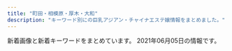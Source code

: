 ```yaml
---
title: "町田・相模原・厚木・大和"
description: "キーワード別にの巨乳アジアン・チャイナエステ嬢情報をまとめました。"
---
```


新着画像と新着キーワードをまとめています。
2021年06月05日の情報です。

<DmmAffiliateIns />
<KeywordTable
  shops={
    [
    {
        "img_links": [
            "http://www.ainotenshi.esturl.com/files/008-02.jpg",
            "http://www.ainotenshi.esturl.com/images/barSchedule.png",
            "http://www.ainotenshi.esturl.com/files/007-02.jpg",
            "http://www.ainotenshi.esturl.com/files/005-03.jpg",
            "http://www.ainotenshi.esturl.com/files/001-02.jpg",
            "http://www.ainotenshi.esturl.com/images/barProfileSche.png",
            "http://www.ainotenshi.esturl.com/files/007.jpg",
            "http://www.ainotenshi.esturl.com/files/004.jpg",
            "http://www.ainotenshi.esturl.com/files/004-03.jpg",
            "http://www.ainotenshi.esturl.com/files/006-02.jpg",
            "http://www.ainotenshi.esturl.com/files/006.jpg",
            "http://www.ainotenshi.esturl.com/files/002.jpg",
            "http://www.ainotenshi.esturl.com/files/008-03.jpg",
            "http://www.ainotenshi.esturl.com/files/001-03.jpg",
            "http://www.ainotenshi.esturl.com/images/barProfile.png",
            "http://www.ainotenshi.esturl.com/images/barLink.png",
            "http://www.ainotenshi.esturl.com/files/003-03.jpg",
            "http://www.ainotenshi.esturl.com/images/contentBottom.jpg",
            "http://www.ainotenshi.esturl.com/images/time.png",
            "http://www.ainotenshi.esturl.com/files/002-02.jpg",
            "http://www.ainotenshi.esturl.com/files/006-03.jpg",
            "http://www.ainotenshi.esturl.com/files/005.jpg",
            "http://www.ainotenshi.esturl.com/files/008.jpg",
            "http://www.ainotenshi.esturl.com/images/header.png",
            "http://www.ainotenshi.esturl.com/images/btnTop.png",
            "http://www.ainotenshi.esturl.com/files/004-02.jpg",
            "http://www.ainotenshi.esturl.com/images/barRecruit.png",
            "http://www.ainotenshi.esturl.com/files/001.jpg",
            "http://www.ainotenshi.esturl.com/files/002-03.jpg",
            "http://www.ainotenshi.esturl.com/files/003-02.jpg",
            "http://www.ainotenshi.esturl.com/images/barTherapist.png",
            "http://www.ainotenshi.esturl.com/images/barSystem.png",
            "http://www.ainotenshi.esturl.com/images/backBtn.png",
            "http://www.ainotenshi.esturl.com/files/003.jpg",
            "http://www.ainotenshi.esturl.com/images/concept.png",
            "http://www.ainotenshi.esturl.com/files/005-02.jpg",
            "http://www.ainotenshi.esturl.com/files/007-03.jpg",
            "http://www.ainotenshi.esturl.com/images/barAccess.png"
        ],
        "name": "\u611b\u306e\u5929\u4f7f",
        "keywords": {
            "85": 4,
            "D": 28,
            "88": 4,
            "87": 24,
            "C": 4
        },
        "station": "\u672c\u539a\u6728\u99c5\u5317\u53e3",
        "url": "http://www.ainotenshi.esturl.com/"
    },
    {
        "name": "Soft girl",
        "keywords": {
            "92": 1,
            "E": 2,
            "D": 1,
            "88": 1,
            "89": 1
        },
        "url": "https://soft.estjp.info/",
        "station": "JR\u753a\u7530\u99c5\u5317\u53e3",
        "img_links": [
            "https://soft.estjp.info/css/nav/nav-003.jpg",
            "https://soft.estjp.info/css/baner.jpg",
            "https://soft.estjp.info/css/01.jpg",
            "https://soft.estjp.info/css/top-right002.jpg",
            "https://soft.estjp.info/css/foot-tel01.png",
            "https://soft.estjp.info/css/staff/staff03.jpg",
            "https://soft.estjp.info/css/staff/staff02.jpg",
            "https://soft.estjp.info/css/nav/nav-005.jpg",
            "https://soft.estjp.info/css/nav/nav-002.jpg",
            "https://soft.estjp.info/css/osusume02.jpg",
            "https://soft.estjp.info/css/staff/staff01.jpg",
            "https://soft.estjp.info/css/nav/nav-004.jpg",
            "https://soft.estjp.info/css/head01.jpg",
            "https://soft.estjp.info/css/nav/nav-001.jpg",
            "https://soft.estjp.info/css/nav/nav-006.jpg"
        ]
    },
    {
        "name": "\u30ec\u30e2\u30f3",
        "url": "http://ichijiku.work/",
        "station": "\u672c\u539a\u6728\u99c5\u5317\u53e3",
        "keywords": {
            "D": 3,
            "87": 1,
            "H": 1,
            "85": 3,
            "89": 1,
            "86": 2,
            "88": 1,
            "E": 1,
            "C": 2
        },
        "img_links": [
            "http://ichijiku.work/uploads/201218/1-20121Q30630462.jpg",
            "http://ichijiku.work/static/picture/nav03.png",
            "http://ichijiku.work/static/picture/m-top02.png",
            "http://ichijiku.work/static/picture/sp-tel.png",
            "http://ichijiku.work/uploads/200904/1-200Z410325X00.jpg",
            "http://ichijiku.work/static/picture/m-top03.png",
            "http://ichijiku.work/static/picture/sp-qizu.png",
            "http://ichijiku.work/static/picture/nav05.png",
            "http://ichijiku.work/static/picture/nav01.png",
            "http://ichijiku.work/uploads/200904/1-200Z4103035194.jpg",
            "http://ichijiku.work/uploads/210315/1-2103150UG0114.jpg",
            "http://ichijiku.work/uploads/210424/1-210424151310C5.jpg",
            "http://ichijiku.work/static/picture/m-head03.png",
            "http://ichijiku.work/static/picture/nav06.png",
            "http://ichijiku.work/static/picture/m-top04.png",
            "http://ichijiku.work/static/picture/nav02.png",
            "http://ichijiku.work/uploads/200912/1-200912102620419.jpg",
            "http://ichijiku.work/uploads/210315/1-2103150UI2D9.jpg",
            "http://ichijiku.work/static/picture/nav04.png",
            "http://ichijiku.work/uploads/210303/1-21030312445U46.jpg"
        ]
    },
    {
        "name": "\u6c34\u306e\u8272",
        "keywords": {
            "86": 2,
            "F": 2,
            "87": 14,
            "91": 2,
            "E": 8,
            "85": 2,
            "G": 4,
            "D": 8,
            "89": 4,
            "C": 2
        },
        "url": "http://www.mizuiro.mensest.com/",
        "station": "\u4e2d\u592e\u6797\u9593\u99c5\u5317\u53e3",
        "img_links": [
            "http://www.mizuiro.mensest.com/files/007-02.jpg",
            "http://www.mizuiro.mensest.com/files/002-02.jpg",
            "http://www.mizuiro.mensest.com/img/tel.png",
            "http://www.mizuiro.mensest.com/files/003-02.jpg",
            "http://www.mizuiro.mensest.com/files/001.jpg",
            "http://www.mizuiro.mensest.com/files/007.jpg",
            "http://www.mizuiro.mensest.com/files/005.jpg",
            "http://www.mizuiro.mensest.com/files/003.jpg",
            "http://www.mizuiro.mensest.com/img/top-img03.png",
            "http://www.mizuiro.mensest.com/img/top-img02.png",
            "http://www.mizuiro.mensest.com/files/008-02.jpg",
            "http://www.mizuiro.mensest.com/files/006-02.jpg",
            "http://www.mizuiro.mensest.com/img/call.png",
            "http://www.mizuiro.mensest.com/files/004.jpg",
            "http://www.mizuiro.mensest.com/files/005-02.jpg",
            "http://www.mizuiro.mensest.com/files/006.jpg",
            "http://www.mizuiro.mensest.com/files/001-02.jpg",
            "http://www.mizuiro.mensest.com/files/008.jpg",
            "http://www.mizuiro.mensest.com/files/004-02.jpg",
            "http://www.mizuiro.mensest.com/files/002.jpg",
            "http://www.mizuiro.mensest.com/img/top-img01.png"
        ]
    },
    {
        "station": "JR\u76f8\u6a21\u539f\u99c5\u5357\u53e3",
        "name": "Dear \u30c7\u30a3\u30a2",
        "img_links": [
            "http://xizanonb.xyz/templets/default/picture/staff_t.jpg",
            "http://xizanonb.xyz/uploads/180620/1-1P62010193X63.jpg",
            "http://xizanonb.xyz/templets/default/picture/interior_t.jpg",
            "http://xizanonb.xyz/uploads/210517/1-21051GRT5U7.jpg",
            "http://xizanonb.xyz/uploads/210517/1-21051GQ23cJ.jpg",
            "http://xizanonb.xyz/uploads/180620/1-1P62010154K00.png",
            "http://xizanonb.xyz/templets/default/picture/rec1.png",
            "http://xizanonb.xyz/templets/default/picture/head.jpg",
            "http://xizanonb.xyz/uploads/210517/1-21051GR213b6.jpg",
            "http://xizanonb.xyz/uploads/201021/1-201021125600292.png",
            "http://xizanonb.xyz/uploads/201021/1-201021125616202.png",
            "http://xizanonb.xyz/uploads/210517/1-21051GR02MS.jpg",
            "http://xizanonb.xyz/templets/default/picture/news.jpg"
        ],
        "url": "http://xizanonb.xyz/",
        "keywords": {}
    },
    {
        "img_links": [
            "http://www.m-en.work/img/m3.png",
            "http://www.m-en.work/img/slide2-4.jpg",
            "http://www.m-en.work/img/m2.png",
            "http://www.m-en.work/img/m5.png",
            "http://www.m-en.work/staff/risa1.jpg",
            "http://www.m-en.work/img/tit6.png",
            "http://www.m-en.work/img/cp-ttl.png",
            "http://www.m-en.work/img/m6.png",
            "http://www.m-en.work/img/slide2-3.jpg",
            "http://www.m-en.work/img/tel2.png",
            "http://www.m-en.work/img/m1.png",
            "http://www.m-en.work/img/tit2.png",
            "http://www.m-en.work/staff/miho1.jpg",
            "http://www.m-en.work/img/open.png",
            "http://www.m-en.work/img/h1.png",
            "http://www.m-en.work/img/cp-desc1sp.png",
            "http://www.m-en.work/img/tit3.png",
            "http://www.m-en.work/img/up.png",
            "http://www.m-en.work/img/tit4.png",
            "http://www.m-en.work/staff/yuna1.jpg",
            "http://www.m-en.work/img/slide2-2.jpg",
            "http://www.m-en.work/img/phone.png",
            "http://www.m-en.work/staff/kaori1.jpg",
            "http://www.m-en.work/img/tit1.png",
            "http://www.m-en.work/img/slide2-1.jpg",
            "http://www.m-en.work/img/info.png",
            "http://www.m-en.work/img/tit5.png",
            "http://www.m-en.work/img/m4.png",
            "http://www.m-en.work/staff/yuki1.jpg",
            "http://www.m-en.work/img/cp-desc1.png"
        ],
        "keywords": {
            "D": 14,
            "E": 7,
            "C": 14
        },
        "name": "\u7e01",
        "url": "http://www.m-en.work/",
        "station": "\u753a\u7530\u99c5\u6771\u53e3"
    },
    {
        "station": "JR\u6df5\u91ce\u8fba\u99c5\u5317\u53e3",
        "name": "\u96a0\u308c\u5bb6",
        "url": "http://aphrodite-est.net/",
        "keywords": {
            "86": 6,
            "D": 3,
            "E": 3
        },
        "img_links": [
            "http://aphrodite-est.net/img/cg05.jpg",
            "http://aphrodite-est.net/img/top.jpg",
            "http://aphrodite-est.net/img/no.png",
            "http://aphrodite-est.net/img/cg06.jpg",
            "http://aphrodite-est.net/img/stat.jpg",
            "http://aphrodite-est.net/img/lb2.jpg",
            "http://aphrodite-est.net/img/cg10.jpg",
            "http://aphrodite-est.net/img/lint.jpg",
            "http://aphrodite-est.net/img/fbb.jpg",
            "http://aphrodite-est.net/img/cg01.jpg",
            "http://aphrodite-est.net/img/footer.jpg",
            "http://aphrodite-est.net/img/flb2.jpg",
            "http://aphrodite-est.net/img/fla2.jpg",
            "http://aphrodite-est.net/img/flb1.jpg",
            "http://aphrodite-est.net/img/rect.jpg",
            "http://aphrodite-est.net/img/fla1.jpg",
            "http://aphrodite-est.net/img/lb1.jpg",
            "http://aphrodite-est.net/link/menlog.jpg",
            "http://aphrodite-est.net/img/acct.jpg",
            "http://aphrodite-est.net/img/fla4.jpg",
            "http://aphrodite-est.net/img/stal.jpg",
            "http://aphrodite-est.net/img/cg04.jpg",
            "http://aphrodite-est.net/img/fla3.jpg",
            "http://aphrodite-est.net/img/eve.jpg",
            "http://aphrodite-est.net/img/cg07.jpg",
            "http://aphrodite-est.net/img/cg08.jpg"
        ]
    },
    {
        "keywords": {},
        "station": "\u4e2d\u592e\u6797\u9593\u99c5\u5317\u53e3",
        "name": "\u9999\u871c\u6e7e",
        "url": "http://ciswand.xyz/",
        "img_links": [
            "http://ciswand.xyz/static/picture/room1.jpg",
            "http://ciswand.xyz/static/picture/room2.jpg",
            "http://ciswand.xyz/static/picture/s1.jpg",
            "http://ciswand.xyz/uploads/210420/1-21042015244CI.jpg",
            "http://ciswand.xyz/uploads/210325/1-210325150T5951.jpg",
            "http://ciswand.xyz/static/picture/s3.jpg",
            "http://ciswand.xyz/static/picture/news.png",
            "http://ciswand.xyz/uploads/210325/1-210325150H25W.jpg",
            "http://ciswand.xyz/uploads/210406/1-2104060U953102.jpg",
            "http://ciswand.xyz/uploads/210325/1-210325150PK93.jpg",
            "http://ciswand.xyz/static/picture/room3.jpg",
            "http://ciswand.xyz/static/picture/mobile.jpg",
            "http://ciswand.xyz/static/picture/top.png",
            "http://ciswand.xyz/static/picture/s_staff.png",
            "http://ciswand.xyz/static/picture/room4.jpg"
        ]
    },
    {
        "keywords": {
            "C": 7
        },
        "url": "http://sakura-relax.work/",
        "name": "\u30b5\u30af\u30e9",
        "station": "\u5357\u6797\u9593\u99c5\u897f\u53e3",
        "img_links": [
            "http://sakura-relax.work/sp/img/tit.jpg",
            "http://sakura-relax.work/sp/img/sys.jpg",
            "http://sakura-relax.work/img/s00.jpg",
            "http://sakura-relax.work/sp/img/pc.jpg",
            "http://sakura-relax.work/img/s6.jpg",
            "http://sakura-relax.work/sp/img/p10.jpg",
            "http://sakura-relax.work/img/st10.jpg",
            "http://sakura-relax.work/sp/img/st12.jpg",
            "http://sakura-relax.work/img/st002.jpg",
            "http://sakura-relax.work/img/st12.jpg",
            "http://sakura-relax.work/sp/img/jk.jpg",
            "http://sakura-relax.work/sp/img/t-a.jpg",
            "http://sakura-relax.work/sp/img/kan.jpg",
            "http://sakura-relax.work/sp/img/st002.jpg",
            "http://sakura-relax.work/sp/img/st2.jpg",
            "http://sakura-relax.work/img/jk.jpg",
            "http://sakura-relax.work/img/bottom.png",
            "http://sakura-relax.work/sp/img/st11.jpg",
            "http://sakura-relax.work/img/st6.jpg",
            "http://sakura-relax.work/sp/img/st10.jpg",
            "http://sakura-relax.work/img/head.png",
            "http://sakura-relax.work/sp/img/p6.jpg",
            "http://sakura-relax.work/img/s11.jpg",
            "http://sakura-relax.work/sp/img/t-o.jpg",
            "http://sakura-relax.work/img/st2.jpg",
            "http://sakura-relax.work/img/s000.jpg",
            "http://sakura-relax.work/img/s12.jpg",
            "http://sakura-relax.work/img/s10.jpg",
            "http://sakura-relax.work/img/xmas.png",
            "http://sakura-relax.work/sp/img/pic.jpg",
            "http://sakura-relax.work/sp/img/st02.jpg",
            "http://sakura-relax.work/img/s2.jpg",
            "http://sakura-relax.work/sp/img/xmas.png",
            "http://sakura-relax.work/img/kan.jpg",
            "http://sakura-relax.work/sp/img/s000.jpg",
            "http://sakura-relax.work/img/mo.png",
            "http://sakura-relax.work/img/st02.jpg",
            "http://sakura-relax.work/sp/img/tel2.jpg",
            "http://sakura-relax.work/sp/img/p12.jpg",
            "http://sakura-relax.work/sp/img/t-s.jpg",
            "http://sakura-relax.work/sp/img/add.jpg",
            "http://sakura-relax.work/sp/img/t-t.jpg",
            "http://sakura-relax.work/sp/img/tel.jpg",
            "http://sakura-relax.work/sp/img/info.jpg",
            "http://sakura-relax.work/sp/img/s00.jpg",
            "http://sakura-relax.work/sp/img/st6.jpg",
            "http://sakura-relax.work/sp/img/botton.jpg",
            "http://sakura-relax.work/sp/img/t-r.jpg",
            "http://sakura-relax.work/sp/img/time.jpg"
        ]
    },
    {
        "url": "http://relax-free.info/iyashinomori/",
        "keywords": {},
        "name": "\u7652\u3057\u306e\u68ee",
        "img_links": [
            "http://relax-free.info/iyashinomori/staff/staff-mai.png",
            "http://relax-free.info/iyashinomori/images/pic7.jpg",
            "http://relax-free.info/iyashinomori/images/bar-interior.png",
            "http://relax-free.info/iyashinomori/images/b-qr.jpg",
            "http://relax-free.info/iyashinomori/images/bar-other.png",
            "http://relax-free.info/iyashinomori/staff/staff-mika.png",
            "http://relax-free.info/iyashinomori/images/bar-therapist.png",
            "http://relax-free.info/iyashinomori/images/c-therapist.png",
            "http://relax-free.info/iyashinomori/images/pic2.jpg",
            "http://relax-free.info/iyashinomori/images/bar-newface.png",
            "http://relax-free.info/iyashinomori/images/bill.jpg",
            "http://relax-free.info/iyashinomori/images/c-interior.png",
            "http://relax-free.info/iyashinomori/images/b-tel.png",
            "http://relax-free.info/iyashinomori/images/pic8.jpg",
            "http://relax-free.info/iyashinomori/images/c-top.png",
            "http://relax-free.info/iyashinomori/images/index.png",
            "http://relax-free.info/iyashinomori/images/pic1.jpg",
            "http://relax-free.info/iyashinomori/staff/staff-haru.png",
            "http://relax-free.info/iyashinomori/images/bar-news.png",
            "http://relax-free.info/iyashinomori/images/footter.png",
            "http://relax-free.info/iyashinomori/images/bar-cam.png"
        ],
        "station": "\u5357\u6797\u9593\u99c5\u897f\u53e3"
    },
    {
        "url": "http://esthe-relax.info/",
        "name": "\u3072\u307e\u308f\u308a",
        "img_links": [
            "http://esthe-relax.info/img/room/photo03.jpg",
            "http://esthe-relax.info/img/footer_tel.png",
            "http://esthe-relax.info/img/room/photo04.jpg",
            "http://esthe-relax.info/girl/1.jpg",
            "http://esthe-relax.info/girl/4.jpg",
            "http://esthe-relax.info/img/head_img01.jpg",
            "http://esthe-relax.info/img/room/photo02.jpg",
            "http://esthe-relax.info/img/faq_headimg.jpg",
            "http://esthe-relax.info/img/staff_headimg.jpg",
            "http://esthe-relax.info/img/link_headimg.jpg",
            "http://esthe-relax.info/girl/4_1.jpg",
            "http://esthe-relax.info/img/tel.png",
            "http://esthe-relax.info/img/room/photo01.jpg",
            "http://esthe-relax.info/img/rec_headimg.jpg",
            "http://esthe-relax.info/topics/img/27-1.jpg",
            "http://esthe-relax.info/topics/img/28-1.jpg",
            "http://esthe-relax.info/img/qr.png",
            "http://esthe-relax.info/girl/3.jpg",
            "http://esthe-relax.info/girl/2.jpg"
        ],
        "station": "\u5357\u6797\u9593\u99c5\u897f\u53e3",
        "keywords": {}
    },
    {
        "keywords": {
            "D": 4,
            "85": 4,
            "86": 2,
            "C": 2
        },
        "url": "http://soapaqzmn.xyz/",
        "name": "Tiara\uff5e\u30c6\u30a3\u30a2\u30e9\uff5e",
        "img_links": [
            "http://soapaqzmn.xyz/picture/evetop.png",
            "http://soapaqzmn.xyz/uploads/210428/1-21042QK42K06.jpg",
            "http://soapaqzmn.xyz/uploads/210201/1-21020110542c38.jpg",
            "http://soapaqzmn.xyz/picture/news.png",
            "http://soapaqzmn.xyz/uploads/201222/1-201222103513628.jpg",
            "http://soapaqzmn.xyz/uploads/210201/1-210201103Q0523.jpg",
            "http://soapaqzmn.xyz/picture/top.png",
            "http://soapaqzmn.xyz/uploads/201222/1-20122210352a24.jpg",
            "http://soapaqzmn.xyz/picture/staff_s.png",
            "http://soapaqzmn.xyz/uploads/210428/1-21042QK35b45.jpg"
        ],
        "station": "\u5357\u6797\u9593\u99c5\u897f\u53e3"
    },
    {
        "name": "All For You \uff5e\u30aa\u30fc\u30eb\u30fb\u30d5\u30a9\u30fc\u30fb\u30e6\u30fc\uff5e",
        "keywords": {
            "89": 2,
            "C": 1,
            "87": 1,
            "D": 2
        },
        "url": "http://foryou.relaxnabi.com/",
        "station": "\u672c\u539a\u6728\u99c5\u5357\u53e3",
        "img_links": [
            "http://foryou.relaxnabi.com/css/nav/nav-002.png",
            "http://foryou.relaxnabi.com/css/nav/nav-005.png",
            "http://foryou.relaxnabi.com/css/tel.png",
            "http://foryou.relaxnabi.com/css/staff/staff01.png",
            "http://foryou.relaxnabi.com/css/nav/nav-003.png",
            "http://foryou.relaxnabi.com/css/top-right02.png",
            "http://foryou.relaxnabi.com/css/nav/nav-001.png",
            "http://foryou.relaxnabi.com/css/staff/staff03.png",
            "http://foryou.relaxnabi.com/css/staff/staff02.png",
            "http://foryou.relaxnabi.com/css/nav/nav-006.png",
            "http://foryou.relaxnabi.com/css/top-right01.png",
            "http://foryou.relaxnabi.com/css/top-right03.png",
            "http://foryou.relaxnabi.com/css/baner.jpg",
            "http://foryou.relaxnabi.com/css/nav/nav-004.png"
        ]
    },
    {
        "name": "COCOCHI",
        "img_links": [
            "http://in-esthe.com/cocochi/imge/s0.png",
            "http://in-esthe.com/cocochi/imge/p-4.jpg",
            "http://in-esthe.com/cocochi/imge/p-13.jpg",
            "http://in-esthe.com/cocochi/imge/p-5.jpg",
            "http://in-esthe.com/cocochi/imge/corona.png",
            "http://in-esthe.com/cocochi/imge/p-2.jpg",
            "http://in-esthe.com/cocochi/imge/botton.jpg",
            "http://in-esthe.com/cocochi/imge/p-9.jpg",
            "http://in-esthe.com/cocochi/imge/p-15.jpg",
            "http://in-esthe.com/cocochi/imge/p-19.jpg",
            "http://in-esthe.com/cocochi/imge/p-14.jpg",
            "http://in-esthe.com/cocochi/imge/s1.png",
            "http://in-esthe.com/cocochi/imge/p-6.jpg",
            "http://in-esthe.com/cocochi/imge/ta.jpg",
            "http://in-esthe.com/cocochi/imge/tel.jpg",
            "http://in-esthe.com/cocochi/imge/p-3.jpg",
            "http://in-esthe.com/cocochi/imge/staff_t.jpg",
            "http://in-esthe.com/cocochi/imge/p-12.jpg",
            "http://in-esthe.com/cocochi/imge/int2.png",
            "http://in-esthe.com/cocochi/imge/p-10.jpg",
            "http://in-esthe.com/cocochi/imge/sys.png",
            "http://in-esthe.com/cocochi/imge/interior_t.jpg",
            "http://in-esthe.com/cocochi/imge/p-16.jpg",
            "http://in-esthe.com/cocochi/imge/p-1.jpg",
            "http://in-esthe.com/cocochi/imge/p-20.jpg",
            "http://in-esthe.com/cocochi/imge/p-18.jpg"
        ],
        "keywords": {
            "82": 3,
            "90": 6,
            "E": 1,
            "C": 4,
            "88": 2,
            "87": 2,
            "83": 2,
            "86": 1,
            "D": 11
        },
        "station": "JR\u6df5\u91ce\u8fba\u99c5\u5317\u53e3",
        "url": "http://in-esthe.com/cocochi/"
    },
    {
        "url": "http://www.aimu.iesjp.com/",
        "keywords": {
            "C": 1,
            "87": 4,
            "88": 1,
            "E": 1,
            "D": 4,
            "86": 1
        },
        "name": "Aimu\uff5e\u30a2\u30a4\u30e0\uff5e",
        "img_links": [
            "http://www.aimu.iesjp.com/files/006-03.jpg",
            "http://www.aimu.iesjp.com/files/005-03.jpg",
            "http://www.aimu.iesjp.com/images/index_11.jpg",
            "http://www.aimu.iesjp.com/images/index_08.jpg",
            "http://www.aimu.iesjp.com/images/index_23.jpg",
            "http://www.aimu.iesjp.com/images/index_13.jpg",
            "http://www.aimu.iesjp.com/files/003-02.jpg",
            "http://www.aimu.iesjp.com/images/footer.jpg",
            "http://www.aimu.iesjp.com/files/001-03.jpg",
            "http://www.aimu.iesjp.com/images/header.jpg",
            "http://www.aimu.iesjp.com/files/004-02.jpg",
            "http://www.aimu.iesjp.com/files/002-03.jpg",
            "http://www.aimu.iesjp.com/files/004-03.jpg",
            "http://www.aimu.iesjp.com/files/003.jpg",
            "http://www.aimu.iesjp.com/images/index_12.jpg",
            "http://www.aimu.iesjp.com/files/003-03.jpg",
            "http://www.aimu.iesjp.com/images/index_06.jpg",
            "http://www.aimu.iesjp.com/files/006.jpg",
            "http://www.aimu.iesjp.com/files/002.jpg",
            "http://www.aimu.iesjp.com/files/002-02.jpg",
            "http://www.aimu.iesjp.com/images/index_04.jpg",
            "http://www.aimu.iesjp.com/images/index_21.jpg",
            "http://www.aimu.iesjp.com/files/001-02.jpg",
            "http://www.aimu.iesjp.com/files/005.jpg",
            "http://www.aimu.iesjp.com/files/005-02.jpg",
            "http://www.aimu.iesjp.com/images/index_16.jpg",
            "http://www.aimu.iesjp.com/images/index_05.jpg",
            "http://www.aimu.iesjp.com/files/004.jpg",
            "http://www.aimu.iesjp.com/images/index_19.jpg",
            "http://www.aimu.iesjp.com/files/001.jpg",
            "http://www.aimu.iesjp.com/images/index_18.jpg",
            "http://www.aimu.iesjp.com/images/index_09.jpg",
            "http://www.aimu.iesjp.com/images/index_07.jpg",
            "http://www.aimu.iesjp.com/images/index_22.jpg",
            "http://www.aimu.iesjp.com/files/006-02.jpg",
            "http://www.aimu.iesjp.com/images/index_03.jpg",
            "http://www.aimu.iesjp.com/images/backlistbtn.png"
        ],
        "station": "\u4e2d\u592e\u6797\u9593\u99c5"
    },
    {
        "img_links": [
            "http://sakura.ies.fun/photos/sites/12/2018/05/2018053010101743.jpg",
            "http://sakura.ies.fun/photos/sites/12/2019/01/2019012411562891.jpg",
            "http://sakura.ies.fun/images/s1.jpg",
            "http://sakura.ies.fun/images/s_staff.jpg",
            "http://sakura.ies.fun/images/room4.jpg",
            "http://sakura.ies.fun/photos/sites/12/2019/01/2019012411562785.jpg",
            "http://sakura.ies.fun/images/s_link.jpg",
            "http://sakura.ies.fun/images/s_news.jpg",
            "http://sakura.ies.fun/images/s3.jpg",
            "http://sakura.ies.fun/images/mobile.jpg",
            "http://sakura.ies.fun/images/top.jpg",
            "http://sakura.ies.fun/images/room3.jpg",
            "http://sakura.ies.fun/images/room1.jpg",
            "http://sakura.ies.fun/photos/sites/12/2019/01/2019012411562899.jpg",
            "http://sakura.ies.fun/photos/sites/12/2018/05/2018053010184960.jpg",
            "http://sakura.ies.fun/photos/sites/12/2019/03/2019032203022448.jpg",
            "http://sakura.ies.fun/photos/sites/12/2019/03/2019032201283686.jpg",
            "http://sakura.ies.fun/images/pick.jpg",
            "http://sakura.ies.fun/images/room2.jpg",
            "http://sakura.ies.fun/photos/sites/12/2018/05/201805301010187.jpg",
            "http://sakura.ies.fun/photos/sites/12/2019/03/2019032203475898.jpg",
            "http://sakura.ies.fun/photos/sites/12/2019/03/2019032201293340.jpg",
            "http://sakura.ies.fun/photos/sites/12/2019/01/2019012411562997.jpg"
        ],
        "url": "http://sakura.ies.fun/",
        "station": "\u672c\u539a\u6728\u99c5\u5317\u53e3",
        "name": "\u3055\u304f\u3089",
        "keywords": {
            "88": 12,
            "E": 24,
            "86": 48,
            "85": 12,
            "83": 12,
            "C": 19,
            "87": 48,
            "D": 108
        }
    },
    {
        "station": "JR\u76f8\u6a21\u539f\u99c5\u5357\u53e3",
        "keywords": {
            "86": 8,
            "87": 8,
            "C": 12,
            "D": 16
        },
        "img_links": [
            "https://koi.reraku.work/images/s_staff.jpg",
            "https://koi.reraku.work/images/end.jpg",
            "https://koi.reraku.work/images/ntop5.jpg",
            "https://koi.reraku.work/images/s_link.jpg",
            "https://koi.reraku.work/photos/sites/25/2020/09/202009030922489.jpg",
            "https://koi.reraku.work/images/ntop1.jpg",
            "https://koi.reraku.work/images/ntop2.jpg",
            "https://koi.reraku.work/images/ntop6.jpg",
            "https://koi.reraku.work/images/ntop3.jpg",
            "https://koi.reraku.work/photos/sites/25/2020/09/2020090309224715.jpg",
            "https://koi.reraku.work/images/s_staff1.jpg",
            "https://koi.reraku.work/images/ntop4.jpg",
            "https://koi.reraku.work/images/s_news.jpg",
            "https://koi.reraku.work/photos/sites/25/2020/09/2020090503504425.jpg",
            "https://koi.reraku.work/photos/sites/25/2020/09/2020090309224550.jpg",
            "https://koi.reraku.work/images/s_face.jpg",
            "https://koi.reraku.work/images/top.jpg"
        ],
        "url": "https://koi.reraku.work/",
        "name": "\u604b"
    },
    {
        "station": "\u672c\u539a\u6728\u99c5\u5317\u53e3",
        "name": "\u661f\u306e\u7a7a",
        "keywords": {
            "87": 2,
            "86": 3,
            "89": 1,
            "E": 5,
            "D": 1
        },
        "img_links": [
            "http://starrysky.ebb.jp/1-1Z22G6112QR.jpg",
            "http://starrysky.ebb.jp/news_bj1.jpg",
            "http://starrysky.ebb.jp/s1.jpg",
            "http://starrysky.ebb.jp/1-1Z62614493c92.jpg",
            "http://starrysky.ebb.jp/1-1Z22G6095Y93.jpg",
            "http://starrysky.ebb.jp/rei.jpg",
            "http://starrysky.ebb.jp/news_bj3.jpg",
            "http://starrysky.ebb.jp/info.jpg",
            "http://starrysky.ebb.jp/s3.jpg",
            "http://starrysky.ebb.jp/1-1Z22G61421M9.jpg",
            "http://starrysky.ebb.jp/1-1Z22G61430623.jpg",
            "http://starrysky.ebb.jp/1-1Z22G60923956.jpg",
            "http://starrysky.ebb.jp/s_staff.png",
            "http://starrysky.ebb.jp/1-1Z22G61510229.jpg",
            "http://starrysky.ebb.jp/1.jpg",
            "http://starrysky.ebb.jp/s_news.jpg",
            "http://starrysky.ebb.jp/top.jpg"
        ],
        "url": "http://starrysky.ebb.jp/"
    },
    {
        "img_links": [
            "http://www.esperana.xyz/images/index_04.png",
            "http://www.esperana.xyz/images/index_07.png",
            "http://www.esperana.xyz/images/index_06.png",
            "http://www.esperana.xyz/staff/junbi.jpg",
            "http://www.esperana.xyz/images/index_05.png",
            "http://www.esperana.xyz/images/index_12.png",
            "http://www.esperana.xyz/staff/3.jpg",
            "http://www.esperana.xyz/staff/1.jpg",
            "http://www.esperana.xyz/images/staff_08.png",
            "http://www.esperana.xyz/staff/4.jpg",
            "http://www.esperana.xyz/images/index_08.png",
            "http://www.esperana.xyz/images/index_10.png"
        ],
        "name": "\u30a8\u30b9\u30da\u30e9\u30f3\u30b5",
        "keywords": {},
        "station": "\u5927\u548c\u99c5\u5357\u53e3",
        "url": "http://www.esperana.xyz/"
    },
    {
        "keywords": {
            "88": 2,
            "C": 16,
            "85": 5,
            "D": 4
        },
        "station": "\u6d77\u8001\u540d\u99c5\u5357\u53e3",
        "name": "MINA",
        "url": "http://mrgurokisetsu.tokyo/",
        "img_links": [
            "http://mrgurokisetsu.tokyo/uploads/181218/1-1Q21R106025N.png",
            "http://mrgurokisetsu.tokyo/uploads/200828/1-200RP919363I.jpg",
            "http://mrgurokisetsu.tokyo/uploads/181218/1-1Q21R10649544.png",
            "http://mrgurokisetsu.tokyo/uploads/200828/1-200RP931222A.jpg",
            "http://mrgurokisetsu.tokyo/uploads/200828/1-200RP92124K5.jpg",
            "http://mrgurokisetsu.tokyo/images/end.png",
            "http://mrgurokisetsu.tokyo/uploads/201114/1-201114140IG24.jpg",
            "http://mrgurokisetsu.tokyo/uploads/181219/1-1Q2191A133208.jpg",
            "http://mrgurokisetsu.tokyo/uploads/200828/1-200RP92314957.jpg",
            "http://mrgurokisetsu.tokyo/uploads/181219/1-1Q219153224547.jpg",
            "http://mrgurokisetsu.tokyo/uploads/200828/1-200RP92305117.jpg",
            "http://mrgurokisetsu.tokyo/uploads/200828/1-200RP9192Y24.jpg",
            "http://mrgurokisetsu.tokyo/uploads/181218/1-1Q21R10626151.png",
            "http://mrgurokisetsu.tokyo/uploads/200828/1-200RP92032509.jpg",
            "http://mrgurokisetsu.tokyo/uploads/181218/1-1Q21R10G3C3.png",
            "http://mrgurokisetsu.tokyo/uploads/200828/1-200RP93113I1.jpg",
            "http://mrgurokisetsu.tokyo/uploads/181219/1-1Q21915324H06.jpg",
            "http://mrgurokisetsu.tokyo/uploads/200828/1-200RP92115101.jpg",
            "http://mrgurokisetsu.tokyo/uploads/201026/1-201026161220H2.jpg",
            "http://mrgurokisetsu.tokyo/uploads/200828/1-200RP92022417.jpg",
            "http://mrgurokisetsu.tokyo/images/top-sp.png",
            "http://mrgurokisetsu.tokyo/uploads/181219/1-1Q2191A044L9.jpg"
        ]
    },
    {
        "station": "\u5927\u548c\u99c5\u5317\u53e3",
        "name": "\u723d\u5feb",
        "img_links": [
            "http://soukai55.com/images/top/top_01.jpg",
            "http://soukai55.com/images/flash_a.jpg",
            "http://soukai55.com/images/gallery/gallery_a.jpg",
            "http://soukai55.com/images/staff_image/staff_03.jpg",
            "http://soukai55.com/images/gallery/gallery_2.jpg",
            "http://soukai55.com/images/home/top.jpg",
            "http://soukai55.com/images/top/top_06.jpg",
            "http://soukai55.com/images/home/indnx_sale.png",
            "http://soukai55.com/images/index_btm.jpg",
            "http://soukai55.com/images/home/indnx_phone.jpg",
            "http://soukai55.com/images/gallery/gallery_4.jpg",
            "http://soukai55.com/images/staff_image/staff_04.jpg",
            "http://soukai55.com/images/flash_b.jpg",
            "http://soukai55.com/images/gallery/gallery_b.jpg",
            "http://soukai55.com/images/top/top_02.jpg",
            "http://soukai55.com/images/gallery/gallery_3.jpg",
            "http://soukai55.com/images/home/indnx_qr.jpg",
            "http://soukai55.com/images/staff_image/staff_05.jpg",
            "http://soukai55.com/images/top/top_08.png",
            "http://soukai55.com/images/top/top_04.jpg",
            "http://soukai55.com/images/home/indnx_re.jpg",
            "http://soukai55.com/images/top/top_03.jpg",
            "http://soukai55.com/images/gallery/gallery_c.jpg",
            "http://soukai55.com/images/gallery/gallery_d.jpg",
            "http://soukai55.com/images/staff_image/staff_02.jpg",
            "http://soukai55.com/images/top/top_05.jpg",
            "http://soukai55.com/images/staff_image/staff_01.jpg",
            "http://soukai55.com/images/gallery/gallery_1.jpg"
        ],
        "keywords": {},
        "url": "http://soukai55.com/"
    },
    {
        "station": "\u672c\u539a\u6728\u99c5\u5357\u53e3",
        "img_links": [
            "https://elina.estjp.info/css/staff/staff02.jpg",
            "https://elina.estjp.info/css/m-head.jpg",
            "https://elina.estjp.info/css/m-top04.jpg",
            "https://elina.estjp.info/css/staff/staff01.jpg",
            "https://elina.estjp.info/css/cam01.jpg",
            "https://elina.estjp.info/css/staff/staff03.jpg",
            "https://elina.estjp.info/images/call.png"
        ],
        "url": "https://elina.estjp.info/",
        "keywords": {
            "E": 2,
            "90": 1,
            "92": 2,
            "D": 1
        },
        "name": "Elina \uff5e\u30a8\u30ea\u30ca\uff5e"
    },
    {
        "keywords": {
            "85": 3,
            "E": 1,
            "C": 4,
            "86": 3,
            "\u80f8": 2,
            "D": 4,
            "89": 2,
            "94": 2
        },
        "img_links": [
            "http://www.sh-vivian.work/uploads/allimg/180820/1-1PR01K540436.jpg",
            "http://www.sh-vivian.work/uploads/191214/1-191214145050357.jpg",
            "http://www.sh-vivian.work/templets/default/picture/bg_header_1.jpg",
            "http://www.sh-vivian.work/uploads/201123/1-20112309300B22.jpg",
            "http://www.sh-vivian.work/uploads/200401/1-2004010TH2T2.jpg",
            "http://www.sh-vivian.work/uploads/210525/1-210525092032102.jpg",
            "http://www.sh-vivian.work/uploads/210315/1-210315161Z1H1.jpg",
            "http://www.sh-vivian.work/uploads/190716/1-1ZG6135Q21N.jpg",
            "http://www.sh-vivian.work/uploads/allimg/210420/1-210420104141.jpg",
            "http://www.sh-vivian.work/uploads/190716/1-1ZG60S2061U.jpg",
            "http://www.sh-vivian.work/uploads/210528/1-21052P95142961.jpg",
            "http://www.sh-vivian.work/uploads/200727/1-200HF95956124.jpg",
            "http://www.sh-vivian.work/uploads/210426/1-210426151326101.jpg",
            "http://www.sh-vivian.work/uploads/190716/1-1ZG60S04R93.jpg",
            "http://www.sh-vivian.work/uploads/allimg/210525/1-210525092056.jpg",
            "http://www.sh-vivian.work/uploads/190208/1-1Z20Q51240493.jpg",
            "http://www.sh-vivian.work/uploads/210420/1-210420103KS38.jpg",
            "http://www.sh-vivian.work/uploads/allimg/210426/1-210426151502.jpg"
        ],
        "name": "ViVian",
        "station": "\u76f8\u6a21\u5927\u91ce\u99c5\u5317\u53e3",
        "url": "http://www.sh-vivian.work/"
    },
    {
        "img_links": [
            "http://shegege.site/uploads/210305/1-2103051I911305.jpg",
            "http://shegege.site/uploads/201224/1-20122412301I25.jpg",
            "http://shegege.site/uploads/191107/1-19110G5523cb.jpg",
            "http://shegege.site/img/nav-006.png",
            "http://shegege.site/img/nav-003.png",
            "http://shegege.site/uploads/190909/1-1ZZ9151421512.jpg",
            "http://shegege.site/uploads/210114/1-210114150150196.jpg",
            "http://shegege.site/uploads/200602/1-20060211364K04.jpg",
            "http://shegege.site/uploads/allimg/200711/1-200G1103624.jpg",
            "http://shegege.site/img/nav-004.png",
            "http://shegege.site/uploads/200325/1-200325131632G7.jpg",
            "http://shegege.site/uploads/200619/1-200619150304G2.jpg",
            "http://shegege.site/uploads/200711/1-200G11036344J.jpg",
            "http://shegege.site/img/tel.png",
            "http://shegege.site/uploads/201218/1-20121Q25123912.jpg",
            "http://shegege.site/img/nav-005.png",
            "http://shegege.site/uploads/200520/1-2005200S91a39.jpg",
            "http://shegege.site/uploads/201128/1-20112Q01145319.jpg",
            "http://shegege.site/img/nav-002.png",
            "http://shegege.site/img/nav-001.png",
            "http://shegege.site/uploads/210503/1-21050313454WX.jpg"
        ],
        "name": "AGEHA \uff5e\u30a2\u30b2\u30cf\uff5e",
        "url": "http://shegege.site/",
        "station": "\u672c\u539a\u6728\u99c5\u5317\u53e3",
        "keywords": {
            "89": 1,
            "86": 9,
            "88": 3,
            "D": 12,
            "G": 1
        }
    },
    {
        "keywords": {
            "\u4e73": 1,
            "D": 6
        },
        "url": "http://kiminoharu.xyz/",
        "img_links": [
            "http://kiminoharu.xyz/images/g4.jpg",
            "http://kiminoharu.xyz/images/g1.jpg",
            "http://kiminoharu.xyz/images/g67.jpg",
            "http://kiminoharu.xyz/images/g6.jpg",
            "http://kiminoharu.xyz/images/r2.jpg",
            "http://kiminoharu.xyz/images/g2.jpg",
            "http://kiminoharu.xyz/images/s3.jpg",
            "http://kiminoharu.xyz/images/003.jpg",
            "http://kiminoharu.xyz/images/g0.jpg",
            "http://kiminoharu.xyz/images/0.png",
            "http://kiminoharu.xyz/images/g33.jpg",
            "http://kiminoharu.xyz/images/r3.jpg",
            "http://kiminoharu.xyz/images/g3.jpg",
            "http://kiminoharu.xyz/images/g5.jpg",
            "http://kiminoharu.xyz/images/002.jpg",
            "http://kiminoharu.xyz/images/g66.jpg",
            "http://kiminoharu.xyz/images/001.jpg",
            "http://kiminoharu.xyz/images/s4.jpg",
            "http://kiminoharu.xyz/images/r4.jpg",
            "http://kiminoharu.xyz/images/g11.jpg",
            "http://kiminoharu.xyz/images/g45.jpg",
            "http://kiminoharu.xyz/images/r1.jpg",
            "http://kiminoharu.xyz/images/g22.jpg",
            "http://kiminoharu.xyz/images/s2.jpg",
            "http://kiminoharu.xyz/images/g44.jpg",
            "http://kiminoharu.xyz/images/s1.jpg"
        ],
        "name": "\u541b\u306e\u6625",
        "station": "JR\u6a4b\u672c\u99c5\u5317\u53e3"
    },
    {
        "name": "\u9e97\u30fb\u3046\u3089\u3089",
        "url": "https://urara.xyz.mn/",
        "img_links": [],
        "keywords": {},
        "station": "\u4e2d\u592e\u6797\u9593\u99c5\u5357\u53e3"
    },
    {
        "url": "http://es-mina.com/",
        "keywords": {
            "C": 32
        },
        "station": "\u753a\u7530\u99c5\u6771\u53e3",
        "name": "MINA",
        "img_links": [
            "http://es-mina.com/img/ttl_concept.png",
            "http://es-mina.com/img/ttl_staff.png",
            "http://es-mina.com/staff/ran/01mb.jpg",
            "http://es-mina.com/staff/hana/01mb.jpg",
            "http://es-mina.com/staff/ai/01mb.jpg",
            "http://es-mina.com/img/access/roadb1.jpg",
            "http://es-mina.com/img/access/roadb3.jpg",
            "http://es-mina.com/pic/topimg2.jpg",
            "http://es-mina.com/img/access/roada2.jpg",
            "http://es-mina.com/img/foot.jpg",
            "http://es-mina.com/staff/sakura/01mb.jpg",
            "http://es-mina.com/img/access/roada4.jpg",
            "http://es-mina.com/pic/topimg1.jpg",
            "http://es-mina.com/staff/momoko/01mb.jpg",
            "http://es-mina.com/staff/izumi/01mb.jpg",
            "http://es-mina.com/pic/topimg3.jpg",
            "http://es-mina.com/staff/miki/01mb.jpg",
            "http://es-mina.com/staff/yuki/01mb.jpg",
            "http://es-mina.com/staff/sora/01mb.jpg",
            "http://es-mina.com/staff/nene/01mb.jpg",
            "http://es-mina.com/staff/yuina/01mb.jpg",
            "http://es-mina.com/img/access/roadb4.jpg",
            "http://es-mina.com/staff/ririka/01mb.jpg",
            "http://es-mina.com/staff/rei/01mb.jpg",
            "http://es-mina.com/staff/minami/01mb.jpg",
            "http://es-mina.com/img/access/roada1.jpg",
            "http://es-mina.com/pic/head.jpg",
            "http://es-mina.com/img/access/roada3.jpg",
            "http://es-mina.com/img/conmsg.png",
            "http://es-mina.com/img/mainft.jpg",
            "http://es-mina.com/staff/aya/01mb.jpg",
            "http://es-mina.com/img/access/roadsp.png",
            "http://es-mina.com/staff/emi/01mb.jpg",
            "http://es-mina.com/staff/nanami/01mb.jpg",
            "http://es-mina.com/staff/tina/01mb.jpg",
            "http://es-mina.com/img/access/roadb2.jpg",
            "http://es-mina.com/staff/nana/01mb.jpg",
            "http://es-mina.com/staff/kana/01mb.jpg",
            "http://es-mina.com/staff/rie/01mb.jpg",
            "http://es-mina.com/staff/haruka/01mb.jpg",
            "http://es-mina.com/staff/mana/01mb.jpg",
            "http://es-mina.com/staff/midori/01mb.jpg",
            "http://es-mina.com/staff/runa/01mb.jpg"
        ]
    },
    {
        "url": "http://www.k-koen.work/",
        "keywords": {},
        "station": "JR\u6a4b\u672c\u99c5\u5317\u53e3",
        "img_links": [
            "http://www.k-koen.work/images/tg.jpg",
            "http://www.k-koen.work/images/menu/staff.png",
            "http://www.k-koen.work/sp/images/bg.png",
            "http://www.k-koen.work/img/nana1.jpg",
            "http://www.k-koen.work/images/sys1.jpg",
            "http://www.k-koen.work/images/staff_t.jpg",
            "http://www.k-koen.work/images/right.png",
            "http://www.k-koen.work/images/sm.jpg",
            "http://www.k-koen.work/staff/ayaka.jpg",
            "http://www.k-koen.work/images/menu/interior.png",
            "http://www.k-koen.work/images/news.jpg",
            "http://www.k-koen.work/images/menu/top.png",
            "http://www.k-koen.work/sp/menu/staff.png",
            "http://www.k-koen.work/img/emi1.jpg",
            "http://www.k-koen.work/sp/staff/nana.jpg",
            "http://www.k-koen.work/staff/emi.jpg",
            "http://www.k-koen.work/sp/images/koko_200x40.png",
            "http://www.k-koen.work/sp/images/topgirl.jpg",
            "http://www.k-koen.work/images/int2.png",
            "http://www.k-koen.work/sp/img/emi1.jpg",
            "http://www.k-koen.work/sp/images/newsb.png",
            "http://www.k-koen.work/sp/menu/top.png",
            "http://www.k-koen.work/sp/images/rec.jpg",
            "http://www.k-koen.work/sp/images/int2.jpg",
            "http://www.k-koen.work/sp/images/head.jpg",
            "http://www.k-koen.work/sp/staff/ayaka.jpg",
            "http://www.k-koen.work/staff/nana.jpg",
            "http://www.k-koen.work/sp/images/tel.jpg",
            "http://www.k-koen.work/images/rec.jpg",
            "http://www.k-koen.work/images/tel.png",
            "http://www.k-koen.work/sp/images/interior_t.jpg",
            "http://www.k-koen.work/sp/menu/interior.png",
            "http://www.k-koen.work/sp/images/staff_t.jpg",
            "http://www.k-koen.work/sp/img/nana1.jpg",
            "http://www.k-koen.work/images/interior_t.jpg",
            "http://www.k-koen.work/sp/images/sys1.jpg",
            "http://www.k-koen.work/sp/images/int1.jpg",
            "http://www.k-koen.work/sp/images/news.jpg",
            "http://www.k-koen.work/sp/images/ac1.jpg",
            "http://www.k-koen.work/images/sys2.png",
            "http://www.k-koen.work/images/koko_200x40.png",
            "http://www.k-koen.work/sp/img/ayaka1.jpg",
            "http://www.k-koen.work/sp/images/footer.png",
            "http://www.k-koen.work/img/ayaka1.jpg",
            "http://www.k-koen.work/images/int1.jpg",
            "http://www.k-koen.work/sp/staff/emi.jpg",
            "http://www.k-koen.work/sp/images/sys2.jpg",
            "http://www.k-koen.work/images/time.jpg"
        ],
        "name": "For you"
    },
    {
        "name": "\u30ed\u30fc\u30ba",
        "keywords": {},
        "img_links": [
            "http://rose.este88.com/images/s_news.png",
            "http://rose.este88.com/images/s_staff.png",
            "http://rose.este88.com/girls/yuki1.jpg",
            "http://rose.este88.com/images/top.png",
            "http://rose.este88.com/girls/momo1.jpg",
            "http://rose.este88.com/girls/reko1.jpg",
            "http://rose.este88.com/girls/yuyu1.jpg",
            "http://rose.este88.com/girls/ana1.jpg",
            "http://rose.este88.com/images/new.jpg"
        ],
        "url": "http://rose.este88.com/",
        "station": "\u672c\u539a\u6728\u99c5\u5317\u53e3"
    },
    {
        "keywords": {},
        "name": "\u5409\u597d",
        "url": "http://yoshiko.jpest.net/",
        "img_links": [
            "http://yoshiko.jpest.net/uploads//sites/13/2020/08/1597221072-mobile.png",
            "http://yoshiko.jpest.net/uploads//sites/13/2020/08/lina.jpg",
            "http://yoshiko.jpest.net/uploads//sites/13/2020/10/1602825649-g22.jpg",
            "http://yoshiko.jpest.net/uploads//sites/13/2020/08/r1.jpg",
            "http://yoshiko.jpest.net/uploads//sites/13/2020/08/r4.jpg",
            "http://yoshiko.jpest.net/uploads//sites/13/2020/08/lami.jpg",
            "http://yoshiko.jpest.net/uploads//sites/13/2020/08/r3.jpg",
            "http://yoshiko.jpest.net/uploads//sites/13/2020/08/news01.png",
            "http://yoshiko.jpest.net/uploads//sites/13/2020/08/bj_03.jpg",
            "http://yoshiko.jpest.net/uploads//sites/13/2020/08/r2.jpg",
            "http://yoshiko.jpest.net/uploads//sites/13/2020/08/1604303247-top.jpg",
            "http://yoshiko.jpest.net/uploads//sites/13/2020/08/g6.jpg",
            "http://yoshiko.jpest.net/uploads//sites/13/2020/10/1603075746-1.jpg",
            "http://yoshiko.jpest.net/uploads//sites/13/2020/08/news03.png",
            "http://yoshiko.jpest.net/uploads//sites/13/2020/08/tite-staff.jpg",
            "http://yoshiko.jpest.net/uploads//sites/13/2020/08/1604303415-top.jpg",
            "http://yoshiko.jpest.net/uploads//sites/13/2020/08/yuki.jpg",
            "http://yoshiko.jpest.net/uploads//sites/13/2020/10/1603068785-1.jpg",
            "http://yoshiko.jpest.net/uploads//sites/13/2020/08/laola.jpg",
            "http://yoshiko.jpest.net/uploads//sites/13/2020/08/g5.jpg",
            "http://yoshiko.jpest.net/uploads//sites/13/2020/08/g1.jpg"
        ],
        "station": "JR\u6df5\u91ce\u8fba\u99c5\u5357\u53e3"
    },
    {
        "station": "\u4e2d\u592e\u6797\u9593\u99c5\u5317\u53e3",
        "url": "http://koukoku.xyz/missyou/",
        "img_links": [
            "http://koukoku.xyz/missyou/css/tel.png",
            "http://koukoku.xyz/missyou/css/osusume02.jpg",
            "http://koukoku.xyz/missyou/css/baner.jpg",
            "http://koukoku.xyz/missyou/css/cam01.jpg",
            "http://koukoku.xyz/missyou/css/staff/staff02.jpg",
            "http://koukoku.xyz/missyou/css/staff/staff03.jpg",
            "http://koukoku.xyz/missyou/css/nav/nav-002.jpg",
            "http://koukoku.xyz/missyou/css/staff/staff01.jpg",
            "http://koukoku.xyz/missyou/css/nav/nav-005.jpg",
            "http://koukoku.xyz/missyou/css/nav/nav-006.jpg",
            "http://koukoku.xyz/missyou/css/nav/nav-001.jpg",
            "http://koukoku.xyz/missyou/css/top-left02.jpg",
            "http://koukoku.xyz/missyou/css/nav/nav-003.jpg",
            "http://koukoku.xyz/missyou/css/nav/nav-004.jpg"
        ],
        "keywords": {
            "E": 1,
            "90": 1,
            "87": 1,
            "C": 2,
            "88": 1
        },
        "name": "MISS YOU"
    },
    {
        "name": "\u8594\u8587\u5712",
        "station": "\u5927\u548c\u99c5\u5317\u53e3",
        "keywords": {},
        "img_links": [
            "http://es-flower.work/images/rec2.jpg",
            "http://es-flower.work/images/2.jpg",
            "http://es-flower.work/staff/yuki.jpg",
            "http://es-flower.work/images/staff_t.jpg",
            "http://es-flower.work/images/sys2.png",
            "http://es-flower.work/img/yumi1.jpg",
            "http://es-flower.work/images/interior_t.jpg",
            "http://es-flower.work/images/b3.jpg",
            "http://es-flower.work/images/1.jpg",
            "http://es-flower.work/images/sys1.png",
            "http://es-flower.work/images/3.jpg",
            "http://es-flower.work/images/b2.jpg",
            "http://es-flower.work/images/tel.jpg",
            "http://es-flower.work/images/int1.png",
            "http://es-flower.work/img/yuri1.jpg",
            "http://es-flower.work/images/tg.jpg",
            "http://es-flower.work/img/yuki1.jpg",
            "http://es-flower.work/staff/yuri.jpg",
            "http://es-flower.work/images/rec1.png",
            "http://es-flower.work/images/mobile.jpg",
            "http://es-flower.work/images/news.jpg",
            "http://es-flower.work/staff/yumi.jpg",
            "http://es-flower.work/images/head.jpg",
            "http://es-flower.work/images/int2.png"
        ],
        "url": "http://es-flower.work/"
    },
    {
        "keywords": {},
        "img_links": [
            "http://sh-leo.work/picture/top_t8.png",
            "http://sh-leo.work/picture/top_t2.png",
            "http://sh-leo.work/picture/top_sin2.jpg",
            "http://sh-leo.work/picture/shinphoto3.jpg",
            "http://sh-leo.work/picture/p4_ct1_sub1.png",
            "http://sh-leo.work/picture/fm5.png",
            "http://sh-leo.work/picture/q.png",
            "http://sh-leo.work/picture/top_sin1.jpg",
            "http://sh-leo.work/picture/fm6.png",
            "http://sh-leo.work/picture/frames.png",
            "http://sh-leo.work/picture/fm1.png",
            "http://sh-leo.work/picture/top_pickback.png",
            "http://sh-leo.work/picture/topimg2.jpg",
            "http://sh-leo.work/picture/p2_ct1.png",
            "http://sh-leo.work/picture/att.png",
            "http://sh-leo.work/picture/topimg3.jpg",
            "http://sh-leo.work/picture/frameback.png",
            "http://sh-leo.work/picture/top_sin3.jpg",
            "http://sh-leo.work/picture/faq_st2.png",
            "http://sh-leo.work/picture/faq_st1.png",
            "http://sh-leo.work/picture/fm2.png",
            "http://sh-leo.work/picture/top_t4.png",
            "http://sh-leo.work/picture/shinphoto4.jpg",
            "http://sh-leo.work/picture/p6_ct1.png",
            "http://sh-leo.work/picture/top_t5.png",
            "http://sh-leo.work/picture/a.png",
            "http://sh-leo.work/picture/p4_ct1.png",
            "http://sh-leo.work/picture/top_t3.png",
            "http://sh-leo.work/picture/s_5.jpg",
            "http://sh-leo.work/picture/camp20180713_2.png",
            "http://sh-leo.work/picture/fm3.png",
            "http://sh-leo.work/picture/optionrev1.png",
            "http://sh-leo.work/picture/p3_ct1.png",
            "http://sh-leo.work/picture/s_1.jpg",
            "http://sh-leo.work/picture/s_2.jpg",
            "http://sh-leo.work/picture/shinphoto2.jpg",
            "http://sh-leo.work/picture/fm4.png",
            "http://sh-leo.work/picture/s_3.jpg",
            "http://sh-leo.work/picture/topimg1.jpg",
            "http://sh-leo.work/picture/shinphoto1.jpg",
            "http://sh-leo.work/picture/age.png",
            "http://sh-leo.work/picture/s_4.jpg",
            "http://sh-leo.work/picture/top_t1.png"
        ],
        "station": "\u5c0f\u7530\u6025\u76f8\u6a21\u539f\u99c5\u5357\u53e3",
        "name": "LEO\uff5e\u30ec\u30aa\uff5e",
        "url": "http://sh-leo.work/"
    },
    {
        "station": "JR\u753a\u7530\u99c5",
        "img_links": [
            "http://yikoi.work/images/sisu.png",
            "http://yikoi.work/images/sm.jpg",
            "http://yikoi.work/sp/images/head.jpg",
            "http://yikoi.work/img/rao1.jpg",
            "http://yikoi.work/sp/images/rec2.jpg",
            "http://yikoi.work/sp/images/int5.jpg",
            "http://yikoi.work/sp/staff/nene.jpg",
            "http://yikoi.work/sp/images/int4.jpg",
            "http://yikoi.work/sp/images/int2.png",
            "http://yikoi.work/images/6.jpg",
            "http://yikoi.work/sp/staff/kana.jpg",
            "http://yikoi.work/img/sakura1.jpg",
            "http://yikoi.work/sp/images/news_t.jpg",
            "http://yikoi.work/images/sys3.png",
            "http://yikoi.work/images/line.png",
            "http://yikoi.work/img/rika1.jpg",
            "http://yikoi.work/images/rec1.png",
            "http://yikoi.work/sp/staff/rika.jpg",
            "http://yikoi.work/sp/staff/sakura.jpg",
            "http://yikoi.work/sp/staff/mimi.jpg",
            "http://yikoi.work/images/rec2.png",
            "http://yikoi.work/sp/menu/top.jpg",
            "http://yikoi.work/sp/images/info.jpg",
            "http://yikoi.work/sp/images/footer.png",
            "http://yikoi.work/sp/img/sakura1.jpg",
            "http://yikoi.work/sp/images/int1.png",
            "http://yikoi.work/sp/images/interior_t.jpg",
            "http://yikoi.work/sp/images/int2.jpg",
            "http://yikoi.work/images/news_t.jpg",
            "http://yikoi.work/images/3.jpg",
            "http://yikoi.work/images/sys1.jpg",
            "http://yikoi.work/sp/staff/rao.jpg",
            "http://yikoi.work/sp/img/rao1.jpg",
            "http://yikoi.work/img/mimi1.jpg",
            "http://yikoi.work/images/head.jpg",
            "http://yikoi.work/sp/menu/staff.jpg",
            "http://yikoi.work/sp/images/tg.jpg",
            "http://yikoi.work/sp/images/staff_t.jpg",
            "http://yikoi.work/sp/images/tel.jpg",
            "http://yikoi.work/images/1.jpg",
            "http://yikoi.work/sp/images/sys1.jpg",
            "http://yikoi.work/sp/img/rika1.jpg",
            "http://yikoi.work/images/2.jpg",
            "http://yikoi.work/img/kana1.jpg",
            "http://yikoi.work/sp/img/nene1.jpg",
            "http://yikoi.work/sp/staff/mei.jpg",
            "http://yikoi.work/sp/images/rec1.jpg",
            "http://yikoi.work/sp/images/sys2.jpg",
            "http://yikoi.work/images/sys2.jpg",
            "http://yikoi.work/img/nene1.jpg",
            "http://yikoi.work/images/7.jpg",
            "http://yikoi.work/images/mobile.jpg",
            "http://yikoi.work/images/interior_t.png",
            "http://yikoi.work/images/int2.png",
            "http://yikoi.work/sp/img/mimi1.jpg",
            "http://yikoi.work/images/5.jpg",
            "http://yikoi.work/images/staff_t.png",
            "http://yikoi.work/img/mei1.jpg",
            "http://yikoi.work/sp/images/sisu_t.jpg",
            "http://yikoi.work/sp/images/sys3.png",
            "http://yikoi.work/sp/img/kana1.jpg",
            "https://m-este.com/wp-content/uploads/2020/12/\u0083\u0081\u0083\u0093\u0083G\u0083XC\u0083\u0081\u0083\u009388.png",
            "http://yikoi.work/sp/images/sisu.jpg",
            "http://yikoi.work/images/int1.png",
            "http://yikoi.work/sp/images/int3.jpg",
            "http://yikoi.work/sp/img/mei1.jpg",
            "http://yikoi.work/images/4.jpg"
        ],
        "url": "http://yikoi.work/",
        "keywords": {},
        "name": "\u61a9 \uff5eikoi\uff5e"
    },
    {
        "name": "\u7652\u3057\u672c\u8217",
        "url": "http://www.iyashihonpo.iesjp.com/",
        "station": "\u76f8\u6a21\u5927\u91ce\u99c5\u5317\u53e3",
        "img_links": [
            "http://www.iyashihonpo.iesjp.com/images/backlistbtn.png",
            "http://www.iyashihonpo.iesjp.com/files/006.jpg",
            "http://www.iyashihonpo.iesjp.com/files/007-02.jpg",
            "http://www.iyashihonpo.iesjp.com/files/002-03.jpg",
            "http://www.iyashihonpo.iesjp.com/images/coverParts.png",
            "http://www.iyashihonpo.iesjp.com/files/004-02.jpg",
            "http://www.iyashihonpo.iesjp.com/files/001.jpg",
            "http://www.iyashihonpo.iesjp.com/images/infoSlide01.jpg",
            "http://www.iyashihonpo.iesjp.com/files/007-03.jpg",
            "http://www.iyashihonpo.iesjp.com/files/006-02.jpg",
            "http://www.iyashihonpo.iesjp.com/files/005.jpg",
            "http://www.iyashihonpo.iesjp.com/files/004.jpg",
            "http://www.iyashihonpo.iesjp.com/files/004-03.jpg",
            "http://www.iyashihonpo.iesjp.com/images/attention.png",
            "http://www.iyashihonpo.iesjp.com/files/001-02.jpg",
            "http://www.iyashihonpo.iesjp.com/files/005-03.jpg",
            "http://www.iyashihonpo.iesjp.com/files/005-02.jpg",
            "http://www.iyashihonpo.iesjp.com/files/006-03.jpg",
            "http://www.iyashihonpo.iesjp.com/files/007.jpg",
            "http://www.iyashihonpo.iesjp.com/files/001-03.jpg",
            "http://www.iyashihonpo.iesjp.com/files/002-02.jpg",
            "http://www.iyashihonpo.iesjp.com/files/002.jpg"
        ],
        "keywords": {
            "D": 8,
            "E": 4,
            "C": 14,
            "87": 2,
            "86": 10
        }
    },
    {
        "keywords": {
            "\u4e73": 9,
            "D": 9,
            "88": 9,
            "\u80f8": 9,
            "84": 9,
            "C": 30
        },
        "img_links": [
            "http://e-rei.info/images/03.jpg",
            "http://e-rei.info/images/top2.jpg",
            "http://eskk.e-rei.info/uploads/2020/09/111.jpg",
            "http://eskk.e-rei.info/uploads/2021/01/yu.jpg",
            "http://e-rei.info/images/s_mobile2.jpg",
            "http://e-rei.info/images/02.jpg",
            "http://e-rei.info/images/r2.jpg",
            "http://e-rei.info/images/01.jpg",
            "http://e-rei.info/images/movie.jpg",
            "http://eskk.e-rei.info/uploads/2019/12/001-1.jpg",
            "http://e-rei.info/images/006.jpg",
            "http://e-rei.info/images/004.jpg",
            "http://e-rei.info/images/s_mobile.jpg",
            "http://e-rei.info/images/top.png",
            "http://eskk.e-rei.info/uploads/2019/12/001-2.jpg",
            "http://e-rei.info/images/s_staff.png",
            "http://e-rei.info/images/s_mobile3.jpg",
            "http://eskk.e-rei.info/uploads/2020/01/006.jpg",
            "http://e-rei.info/images/x3.png",
            "http://e-rei.info/images/mobile.png",
            "http://e-rei.info/images/r1.jpg",
            "http://eskk.e-rei.info/uploads/2021/05/001.jpg",
            "http://eskk.e-rei.info/uploads/2020/06/001-3.jpg",
            "http://e-rei.info/images/g0.jpg",
            "http://e-rei.info/images/005.jpg",
            "http://e-rei.info/images/s_staff1.png",
            "http://e-rei.info/images/s_service.png",
            "http://eskk.e-rei.info/uploads/2020/01/004.jpg",
            "http://e-rei.info/images/x1.png",
            "http://eskk.e-rei.info/uploads/2021/01/mi-1.jpg",
            "http://e-rei.info/images/s_news.jpg",
            "http://e-rei.info/images/003.jpg",
            "http://e-rei.info/images/s_news.png",
            "http://eskk.e-rei.info/uploads/2020/01/001-3.jpg",
            "http://e-rei.info/images/002.jpg",
            "http://e-rei.info/images/s_mobile4.jpg",
            "http://e-rei.info/images/r3.jpg",
            "http://e-rei.info/images/001.jpg"
        ],
        "url": "http://e-rei.info/",
        "name": "\u9e97",
        "station": "\u5927\u548c\u99c5\u5317\u53e3"
    },
    {
        "img_links": [
            "http://www.luckybaby.esturl.com/files/007.jpg",
            "http://www.luckybaby.esturl.com/files/006.jpg",
            "http://www.luckybaby.esturl.com/common/img/image1.jpg",
            "http://www.luckybaby.esturl.com/files/003.jpg",
            "http://www.luckybaby.esturl.com/common/img/image3.jpg",
            "http://www.luckybaby.esturl.com/common/img/tel2.png",
            "http://www.luckybaby.esturl.com/files/005.jpg",
            "http://www.luckybaby.esturl.com/common/img/image2.jpg",
            "http://www.luckybaby.esturl.com/files/004.jpg",
            "http://www.luckybaby.esturl.com/photo_news/upimg/14586606ea7516d378_0.jpg",
            "http://www.luckybaby.esturl.com/common/img/top_img001.png",
            "http://www.luckybaby.esturl.com/files/002.jpg",
            "http://www.luckybaby.esturl.com/files/001.jpg"
        ],
        "keywords": {
            "C": 31,
            "88": 2,
            "87": 10,
            "80": 6,
            "D": 8,
            "85": 8
        },
        "name": "Lucky Baby",
        "url": "http://www.luckybaby.esturl.com/",
        "station": "\u5927\u548c\u99c5\u5317\u53e3"
    },
    {
        "url": "http://tuboan.xyz/",
        "station": "\u672c\u539a\u6728\u99c5\u5317\u53e3",
        "img_links": [
            "http://tuboan.xyz/_src/32794360/wechatimg5740.jpg",
            "http://tuboan.xyz/_src/32794240/line1.png",
            "http://tuboan.xyz/_src/32794205/s_news.png",
            "http://tuboan.xyz/_src/32794324/wechatimg120.jpg",
            "http://tuboan.xyz/_src/32794214/end.jpg",
            "http://tuboan.xyz/_src/32794320/wechatimg136_20190530165104204.jpg",
            "http://tuboan.xyz/_src/32794352/1_20190531100800502.jpg",
            "http://tuboan.xyz/_src/32794338/line1.png",
            "http://tuboan.xyz/_src/32794325/wechatimg162.jpg",
            "http://tuboan.xyz/_src/32876943/wechatimg179.jpg",
            "http://tuboan.xyz/_src/39443177/wechatimg76.jpg",
            "http://tuboan.xyz/_src/35851915/wechatimg307.jpg",
            "http://tuboan.xyz/_src/39443173/wechatimg76.jpg",
            "http://tuboan.xyz/_src/32794340/wechatimg162.jpg",
            "http://tuboan.xyz/_src/35851941/line1.png",
            "http://tuboan.xyz/_src/32794244/3_20190531100402371.jpg",
            "http://tuboan.xyz/_src/32794210/info.jpg",
            "http://tuboan.xyz/_src/32794358/wechatimg148.jpg",
            "http://tuboan.xyz/_src/32794348/wechatimg164.jpg",
            "http://tuboan.xyz/_src/32846891/wechatimg134.jpg",
            "http://tuboan.xyz/_src/32876882/1_20190531100800502.jpg",
            "http://tuboan.xyz/_src/32794342/line1.png",
            "http://tuboan.xyz/_src/32794329/3_20190531100402371.jpg",
            "http://tuboan.xyz/_src/32794328/wechatimg131.jpg",
            "http://tuboan.xyz/_src/32794321/wechatimg164.jpg",
            "http://tuboan.xyz/_src/32794346/line1.png",
            "http://tuboan.xyz/_src/39443180/line1.png",
            "http://tuboan.xyz/_src/32794246/line1.png",
            "http://tuboan.xyz/_src/32794361/wechatimg5740.jpg",
            "http://tuboan.xyz/_src/32794248/wechatimg131.jpg",
            "http://tuboan.xyz/_src/32794280/wechatimg176.jpg",
            "http://tuboan.xyz/_src/32794330/line1.png",
            "http://tuboan.xyz/_src/32794243/wechatimg136_20190530165104204.jpg",
            "http://tuboan.xyz/_src/32794332/wechatimg134.jpg",
            "http://tuboan.xyz/_src/32794350/line1.png",
            "http://tuboan.xyz/_src/32794238/zi_staff.png",
            "http://tuboan.xyz/_src/32794334/line1.png",
            "http://tuboan.xyz/_src/32794359/wechatimg148.jpg",
            "http://tuboan.xyz/_src/32794327/wechatimg134.jpg",
            "http://tuboan.xyz/_src/32794336/wechatimg116_20190529213149608.jpg",
            "http://tuboan.xyz/_src/32794184/sign.png",
            "http://tuboan.xyz/_src/35851913/wechatimg307.jpg",
            "http://tuboan.xyz/_src/32794344/wechatimg120.jpg",
            "http://tuboan.xyz/_src/32794276/wechatimg177.jpg",
            "http://tuboan.xyz/_src/32794250/line1.png",
            "http://tuboan.xyz/_src/32794322/wechatimg116_20190529213149608.jpg",
            "http://tuboan.xyz/_src/32794278/wechatimg178.jpg"
        ],
        "name": "\u307b\u307b\u3048\u307f",
        "keywords": {}
    },
    {
        "img_links": [
            "http://onshin.xyz/_src/38965798/sign.png",
            "http://onshin.xyz/_src/38965795/sign.png",
            "http://onshin.xyz/_src/38965826/img20200212123452130136.jpg",
            "http://onshin.xyz/_src/38965786/sign.png",
            "http://onshin.xyz/_src/38965856/s4.jpg",
            "http://onshin.xyz/_src/39571165/img20200212123720046544.jpg",
            "http://onshin.xyz/_src/38965813/staffgallery.png",
            "http://onshin.xyz/_src/38965854/s2.jpg",
            "http://onshin.xyz/_src/39571218/img20200212123842969058.jpg",
            "http://onshin.xyz/_src/38965845/img20200212123402999347.jpg",
            "http://onshin.xyz/_src/38965847/img20200212123402999347.jpg",
            "http://onshin.xyz/_src/38965853/s1.jpg",
            "http://onshin.xyz/_src/38965778/navi_03.png",
            "http://onshin.xyz/_src/38965784/navi_09.png",
            "http://onshin.xyz/_src/39571192/point_blur_jan292021_170857.jpg",
            "http://onshin.xyz/_src/38965804/img20200212123452130136.jpg",
            "http://onshin.xyz/_src/39571146/wechatimg269_20200209155042881.jpg",
            "http://onshin.xyz/_src/39648933/wechatimg270.jpg",
            "http://onshin.xyz/_src/38965886/re.png",
            "http://onshin.xyz/_src/39571231/img20200212123918630367.jpg",
            "http://onshin.xyz/_src/38965876/wechatimg49.jpg",
            "http://onshin.xyz/_src/38965874/wechatimg48.jpg",
            "http://onshin.xyz/_src/38965834/sign.png",
            "http://onshin.xyz/_src/38965809/sign.png",
            "http://onshin.xyz/_src/38965850/img20200212123452130136.jpg",
            "http://onshin.xyz/_src/39571177/img20200212123750825675.jpg",
            "http://onshin.xyz/_src/38965766/now.jpg",
            "http://onshin.xyz/_src/38965860/conbaner.png",
            "http://onshin.xyz/_src/38965770/sign.png",
            "http://onshin.xyz/_src/39571115/img20200212123605950636.jpg",
            "http://onshin.xyz/_src/38965870/wechatimg46.jpg",
            "http://onshin.xyz/_src/39571023/img20200212123750825675.jpg",
            "http://onshin.xyz/_src/38965872/wechatimg51.jpg",
            "http://onshin.xyz/_src/38965878/wechatimg47.jpg",
            "http://onshin.xyz/_src/39571117/img20200212123605950636.jpg",
            "http://onshin.xyz/_src/38965849/img20200212123452130136.jpg",
            "http://onshin.xyz/_src/39571055/img20200212123918630367.jpg",
            "http://onshin.xyz/_src/38965769/sign.png",
            "http://onshin.xyz/_src/38965818/sign.png",
            "http://onshin.xyz/_src/38965780/navi_05.png",
            "http://onshin.xyz/_src/39571219/img20200212123842969058.jpg",
            "http://onshin.xyz/_src/39571217/img20200212123842969058.jpg",
            "http://onshin.xyz/_src/39647637/cam2.jpg",
            "http://onshin.xyz/_src/38965864/time.png",
            "http://onshin.xyz/_src/39571026/point_blur_jan292021_170857.jpg",
            "http://onshin.xyz/_src/39571114/img20200212123605950636.jpg",
            "http://onshin.xyz/_src/39571022/img20200212123750825675.jpg",
            "http://onshin.xyz/_src/38965760/s3.jpg",
            "http://onshin.xyz/_src/39647639/cam2.jpg",
            "http://onshin.xyz/_src/39571141/wechatimg270.jpg",
            "http://onshin.xyz/_src/39571164/img20200212123720046544.jpg",
            "http://onshin.xyz/_src/39571180/img20200212123750825675.jpg",
            "http://onshin.xyz/_src/39571005/img20200212123720046544.jpg",
            "http://onshin.xyz/_src/39571116/img20200212123605950636.jpg",
            "http://onshin.xyz/_src/38965812/sign.png",
            "http://onshin.xyz/_src/38965843/img20200212123402999347.jpg",
            "http://onshin.xyz/_src/38965827/img20200212123452130136.jpg",
            "http://onshin.xyz/_src/39571051/img20200212123842969058.jpg",
            "http://onshin.xyz/_src/38965848/img20200212123402999347.jpg",
            "http://onshin.xyz/_src/39570590/img20200212123605950636.jpg",
            "http://onshin.xyz/_src/38965837/sign.png",
            "http://onshin.xyz/_src/38965767/now.jpg",
            "http://onshin.xyz/_src/38965771/conbaner.png",
            "http://onshin.xyz/_src/39571220/img20200212123842969058.jpg",
            "http://onshin.xyz/_src/39571162/img20200212123720046544.jpg",
            "http://onshin.xyz/_src/39648932/wechatimg269_20200209155042881.jpg",
            "http://onshin.xyz/_src/39571145/wechatimg269_20200209155042881.jpg",
            "http://onshin.xyz/_src/38965868/wechatimg52.jpg",
            "http://onshin.xyz/_src/39571052/img20200212123842969058.jpg",
            "http://onshin.xyz/_src/39571233/img20200212123918630367.jpg",
            "http://onshin.xyz/_src/38965844/img20200212123402999347.jpg",
            "http://onshin.xyz/_src/39571190/point_blur_jan292021_170857.jpg",
            "http://onshin.xyz/_src/39571179/img20200212123750825675.jpg",
            "http://onshin.xyz/_src/39570591/img20200212123605950636.jpg",
            "http://onshin.xyz/_src/39571234/img20200212123918630367.jpg",
            "http://onshin.xyz/_src/38965805/img20200212123452130136.jpg",
            "http://onshin.xyz/_src/38965842/img20200212123402999347.jpg",
            "http://onshin.xyz/_src/39627767/wx00020211-183028%402x.png",
            "http://onshin.xyz/_src/39571027/point_blur_jan292021_170857.jpg",
            "http://onshin.xyz/_src/38965789/sign.png",
            "http://onshin.xyz/_src/39571142/wechatimg269_20200209155042881.jpg",
            "http://onshin.xyz/_src/38965884/wechatimg89089a3d49ce9555a298149aea23d992.jpg",
            "http://onshin.xyz/_src/38965782/navi_07.png",
            "http://onshin.xyz/_src/39571004/img20200212123720046544.jpg",
            "http://onshin.xyz/_src/39571056/img20200212123918630367.jpg",
            "http://onshin.xyz/_src/39571163/img20200212123720046544.jpg",
            "http://onshin.xyz/_src/38965758/s1.jpg",
            "http://onshin.xyz/_src/38965759/s2.jpg",
            "http://onshin.xyz/_src/38965855/s3.jpg",
            "http://onshin.xyz/_src/39571191/point_blur_jan292021_170857.jpg",
            "http://onshin.xyz/_src/39571232/img20200212123918630367.jpg",
            "http://onshin.xyz/_src/39571178/img20200212123750825675.jpg",
            "http://onshin.xyz/_src/38965857/s4.jpg",
            "http://onshin.xyz/_src/38965821/sign.png",
            "http://onshin.xyz/_src/39571193/point_blur_jan292021_170857.jpg"
        ],
        "station": "\u672c\u539a\u6728\u99c5\u5317\u53e3",
        "url": "http://onshin.xyz/",
        "keywords": {},
        "name": "\u695a\u3005"
    },
    {
        "img_links": [],
        "keywords": {},
        "station": "\u76f8\u6a21\u5927\u91ce\u99c5\u5357\u53e3",
        "url": "https://mitsu.iest.info/",
        "name": "\u871c\u30fb\u307f\u3064"
    },
    {
        "keywords": {
            "87": 1,
            "85": 1,
            "D": 4,
            "86": 4,
            "E": 2
        },
        "name": "\u30aa\u30a4\u30ebbaby",
        "img_links": [
            "http://oilbabyest.club/images/tit1.jpg",
            "http://oilbabyest.club/images/tit3.jpg",
            "http://oilbabyest.club/images/tit4.jpg",
            "http://oilbabyest.club/images/fbf.jpg",
            "http://oilbabyest.club/images/top.jpg",
            "http://oilbabyest.club/images/eve.jpg",
            "http://oilbabyest.club/images/cg04.jpg",
            "http://oilbabyest.club/images/cg01.jpg",
            "http://oilbabyest.club/images/cg06.jpg",
            "http://oilbabyest.club/images/fla.jpg",
            "http://oilbabyest.club/images/fbt.jpg",
            "http://oilbabyest.club/images/sys.jpg",
            "http://oilbabyest.club/images/no.png",
            "http://oilbabyest.club/images/tit5.jpg",
            "http://oilbabyest.club/images/cg05.jpg",
            "http://oilbabyest.club/images/cg03.jpg",
            "http://oilbabyest.club/images/tit2.jpg",
            "http://oilbabyest.club/images/cg02.jpg"
        ],
        "station": "\u76f8\u6a21\u5927\u91ce\u99c5\u6771\u53e3",
        "url": "http://oilbabyest.club/"
    },
    {
        "station": "\u5c0f\u7530\u6025\u76f8\u6a21\u539f\u99c5\u5317\u53e3",
        "url": "http://sh-firstclass.work/",
        "keywords": {
            "\u304a\u3063\u3071\u3044": 2,
            "\u4e73": 2
        },
        "img_links": [
            "http://sh-firstclass.work/uploads/210326/1-210326134213528.jpg",
            "http://sh-firstclass.work/uploads/210326/1-2103261342231O.jpg",
            "http://sh-firstclass.work/uploads/210326/1-210326134231563.jpg",
            "http://sh-firstclass.work/uploads/210326/1-210326134000921.jpg",
            "http://sh-firstclass.work/uploads/210326/1-210326134040231.jpg",
            "http://sh-firstclass.work/uploads/210326/1-21032613400NV.jpg",
            "http://sh-firstclass.work/uploads/210326/1-210326133951633.jpg",
            "http://sh-firstclass.work/uploads/210326/1-2103261343161B.jpg",
            "http://sh-firstclass.work/uploads/210511/1-2105111HJX24.jpg",
            "http://sh-firstclass.work/templets/default/picture/therapis.png",
            "http://sh-firstclass.work/uploads/210326/1-210326134113Z6.jpg",
            "http://sh-firstclass.work/uploads/210326/1-2103261343092Q.jpg",
            "http://sh-firstclass.work/uploads/210326/1-21032613413cB.jpg",
            "http://sh-firstclass.work/uploads/210326/1-210326134104H6.jpg",
            "http://sh-firstclass.work/uploads/210511/1-2105111HKc62.jpg",
            "http://sh-firstclass.work/uploads/210326/1-210326134033351.jpg",
            "http://sh-firstclass.work/uploads/210511/1-2105111HINE.jpg",
            "http://sh-firstclass.work/uploads/210326/1-210326134301944.jpg",
            "http://sh-firstclass.work/templets/default/picture/home.png",
            "http://sh-firstclass.work/uploads/210326/1-21032613415C17.jpg",
            "http://sh-firstclass.work/uploads/210326/1-210326134121J8.jpg",
            "http://sh-firstclass.work/uploads/210326/1-21032613404NO.jpg",
            "http://sh-firstclass.work/uploads/210326/1-21032613414Q62.jpg"
        ],
        "name": "FIRST CLASS"
    },
    {
        "station": "\u5927\u548c\u99c5\u5357\u53e3",
        "url": "http://xn--cckdr4sjcn.com/",
        "keywords": {
            "E": 6,
            "C": 3,
            "D": 24,
            "86": 33
        },
        "img_links": [
            "http://xn--cckdr4sjcn.com/images/r4.jpg",
            "http://xn--cckdr4sjcn.com/images/cg01.jpg",
            "http://xn--cckdr4sjcn.com/images/top.png",
            "http://xn--cckdr4sjcn.com/images/cg12.jpg",
            "http://xn--cckdr4sjcn.com/images/cg02.jpg",
            "http://xn--cckdr4sjcn.com/images/kan.jpg",
            "http://xn--cckdr4sjcn.com/images/r2.jpg",
            "http://xn--cckdr4sjcn.com/images/cg11.jpg",
            "http://xn--cckdr4sjcn.com/images/cg08.jpg",
            "http://xn--cckdr4sjcn.com/images/staff_s.png",
            "http://xn--cckdr4sjcn.com/images/cg05.jpg",
            "http://xn--cckdr4sjcn.com/images/cg03.jpg",
            "http://xn--cckdr4sjcn.com/images/r3.jpg",
            "http://xn--cckdr4sjcn.com/images/cg07.jpg",
            "http://xn--cckdr4sjcn.com/images/r1.jpg",
            "http://xn--cckdr4sjcn.com/images/cg10.jpg",
            "http://xn--cckdr4sjcn.com/images/evetop.png",
            "http://xn--cckdr4sjcn.com/images/news.png",
            "http://xn--cckdr4sjcn.com/images/cg13.jpg",
            "http://xn--cckdr4sjcn.com/images/cg09.jpg",
            "http://xn--cckdr4sjcn.com/images/cg06.jpg"
        ],
        "name": "\u6021\u697d-\u30a4\u30e9\u30af-"
    },
    {
        "keywords": {
            "85": 1,
            "E": 2,
            "86": 2,
            "90": 1,
            "D": 1,
            "C": 2
        },
        "img_links": [
            "http://koukoku.xyz/fujihana/css/nav/nav-006.jpg",
            "http://koukoku.xyz/fujihana/css/staff/staff004-a.jpg",
            "http://koukoku.xyz/fujihana/css/staff/staff002.jpg",
            "http://koukoku.xyz/fujihana/css/staff/staff03-a.jpg",
            "http://koukoku.xyz/fujihana/css/nav/nav-005.jpg",
            "http://koukoku.xyz/fujihana/css/nav/nav-002.jpg",
            "http://koukoku.xyz/fujihana/css/nav/nav-001.jpg",
            "http://koukoku.xyz/fujihana/css/nav/nav-003.jpg",
            "http://koukoku.xyz/fujihana/css/staff/staff01.jpg",
            "http://koukoku.xyz/fujihana/css/m-top04.jpg",
            "http://koukoku.xyz/fujihana/css/staff/staff05.jpg",
            "http://koukoku.xyz/fujihana/css/m-top05.jpg",
            "http://koukoku.xyz/fujihana/css/m-top02.jpg",
            "http://koukoku.xyz/fujihana/css/001.jpg",
            "http://koukoku.xyz/fujihana/css/nav/nav-004.jpg",
            "http://koukoku.xyz/fujihana/css/staff/staff05-a.jpg",
            "http://koukoku.xyz/fujihana/images/call.png",
            "http://koukoku.xyz/fujihana/css/staff/staff03.jpg",
            "http://koukoku.xyz/fujihana/css/staff/staff01-a.jpg",
            "http://koukoku.xyz/fujihana/css/m-top03.jpg",
            "http://koukoku.xyz/fujihana/css/staff/staff004.jpg",
            "http://koukoku.xyz/fujihana/css/m-head.jpg",
            "http://koukoku.xyz/fujihana/css/staff/staff002-a.jpg"
        ],
        "station": "JR\u76f8\u6a21\u539f\u99c5\u5357\u53e3",
        "url": "http://koukoku.xyz/fujihana/",
        "name": "\u3075\u3058\u306e\u306f\u306a"
    },
    {
        "keywords": {},
        "img_links": [
            "http://t-rose.work/images/staff_t.jpg",
            "http://t-rose.work/images/interior_t.jpg",
            "http://t-rose.work/images/rec1.jpg",
            "http://t-rose.work/staff/ka.jpg",
            "http://t-rose.work/staff/mimi.jpg",
            "http://t-rose.work/images/tg.jpg",
            "http://t-rose.work/images/int1.png",
            "http://t-rose.work/img/eri1.jpg",
            "http://t-rose.work/images/rec2.png",
            "http://t-rose.work/staff/yuri.jpg",
            "http://t-rose.work/images/head.jpg",
            "http://t-rose.work/staff/eri.jpg",
            "http://t-rose.work/img/yuri1.jpg",
            "http://t-rose.work/images/sys.png",
            "http://t-rose.work/img/mimi1.jpg",
            "http://t-rose.work/img/ka1.jpg",
            "http://t-rose.work/images/news.jpg",
            "http://t-rose.work/staff/nana.jpg",
            "http://t-rose.work/img/nana1.jpg",
            "http://t-rose.work/images/int2.png",
            "http://t-rose.work/images/up.png"
        ],
        "url": "http://t-rose.work/",
        "name": "\u591c\u6765\u9999",
        "station": "\u76f8\u6a21\u5927\u91ce\u99c5\u5317\u53e3"
    },
    {
        "img_links": [
            "http://shonoyou.me-es.com/images/rec.jpg",
            "http://shonoyou.me-es.com/images/index_21.jpg",
            "http://shonoyou.me-es.com/images/index_19.jpg",
            "http://shonoyou.me-es.com/images/index_22.jpg",
            "http://shonoyou.me-es.com/images/index_27.jpg",
            "http://shonoyou.me-es.com/images/index_05.jpg",
            "http://shonoyou.me-es.com/images/index_17.jpg",
            "http://shonoyou.me-es.com/images/index_24.jpg",
            "http://shonoyou.me-es.com/girl/018.jpg",
            "http://shonoyou.me-es.com/images/rec_10.jpg",
            "http://shonoyou.me-es.com/images/index_12.jpg",
            "http://shonoyou.me-es.com/images/info.jpg",
            "http://shonoyou.me-es.com/images/info_10.jpg",
            "http://shonoyou.me-es.com/images/index_11.jpg",
            "http://shonoyou.me-es.com/girl/00.jpg",
            "http://shonoyou.me-es.com/images/index_07.jpg",
            "http://shonoyou.me-es.com/images/index_16.jpg",
            "http://shonoyou.me-es.com/girl/012.jpg",
            "http://shonoyou.me-es.com/images/index_06.jpg",
            "http://shonoyou.me-es.com/images/index_03.jpg",
            "http://shonoyou.me-es.com/images/index_02.jpg",
            "http://shonoyou.me-es.com/images/index_04.jpg",
            "http://shonoyou.me-es.com/images/index_20.jpg",
            "http://shonoyou.me-es.com/images/index_09.jpg",
            "http://shonoyou.me-es.com/images/index_14.jpg",
            "http://shonoyou.me-es.com/girl/09.jpg",
            "http://shonoyou.me-es.com/images/staff_10.jpg",
            "http://shonoyou.me-es.com/images/top2.jpg",
            "http://shonoyou.me-es.com/images/top.jpg",
            "http://shonoyou.me-es.com/images/index_25.jpg",
            "http://shonoyou.me-es.com/images/index_10.jpg"
        ],
        "station": "\u5ea7\u9593\u99c5\u897f\u53e3",
        "name": "\u521d\u306e\u8449",
        "url": "http://shonoyou.me-es.com/",
        "keywords": {}
    },
    {
        "keywords": {
            "C": 12
        },
        "url": "http://esthe-japan.work/tsubaki/",
        "img_links": [
            "http://esthe-japan.work/tsubaki/staff/staff2/01.jpg",
            "http://esthe-japan.work/tsubaki/pic/head.png",
            "http://esthe-japan.work/tsubaki/staff/staff4/01.jpg",
            "http://esthe-japan.work/tsubaki/img/foot.jpg",
            "http://esthe-japan.work/tsubaki/pic/topimg.jpg",
            "http://esthe-japan.work/tsubaki/staff/staff5/01.jpg",
            "http://esthe-japan.work/tsubaki/pic/campaign.jpg",
            "http://esthe-japan.work/tsubaki/img/ttl_staff.png",
            "http://esthe-japan.work/tsubaki/staff/staff/01.jpg",
            "http://esthe-japan.work/tsubaki/staff/staff3/01.jpg",
            "http://esthe-japan.work/tsubaki/staff/staff1/01.jpg"
        ],
        "station": "JR\u76f8\u6a21\u539f\u99c5\u5357\u53e3",
        "name": "\u693f"
    },
    {
        "name": "\u7652\u3057\u306e\u6cc9",
        "keywords": {},
        "url": "http://o-jp.com/yizumi/",
        "img_links": [
            "http://o-jp.com/yizumi/images/staff1.jpg",
            "http://o-jp.com/yizumi/images/mobile.jpg",
            "http://o-jp.com/yizumi/images/staff01.jpg",
            "http://o-jp.com/yizumi/images/hito.jpg"
        ],
        "station": "JR\u753a\u7530\u99c5\u5317\u53e3"
    },
    {
        "url": "https://est-fc.com/",
        "station": "JR\u753a\u7530\u99c5\u5317\u53e3",
        "keywords": {
            "D": 6,
            "E": 6,
            "C": 10,
            "\u80f8": 4,
            "84": 2,
            "86": 6,
            "87": 2
        },
        "img_links": [
            "https://est-fc.com/staffPhoto/b20210524192349.jpg",
            "https://est-fc.com/staffPhoto/s20210114223251.jpg",
            "https://est-fc.com/images/slider/02.jpg",
            "https://est-fc.com/staffPhoto/b20210421131953.jpg",
            "https://est-fc.com/staffPhoto/b20210507210030.jpg",
            "https://est-fc.com/staffPhoto/s20210120200400.jpg",
            "https://est-fc.com/staffPhoto/s20210421131953.jpg",
            "https://est-fc.com/staffPhoto/s20210201190332.jpg",
            "https://est-fc.com/staffPhoto/s20201229174501.jpg",
            "https://est-fc.com/staffPhoto/b20210319213230.jpg",
            "https://est-fc.com/staffPhoto/b20201229174501.jpg",
            "https://est-fc.com/staffPhoto/b20210120200400.jpg",
            "https://est-fc.com/uploadfiles/Image/campaignEstFcCom.jpg",
            "https://est-fc.com/staffPhoto/s20201229185637.jpg",
            "https://est-fc.com/staffPhoto/b20201229185637.jpg",
            "https://est-fc.com/staffPhoto/s20210507210030.jpg",
            "https://est-fc.com/staffPhoto/s20210527202131.jpg",
            "https://est-fc.com/staffPhoto/b20210527202131.jpg",
            "https://est-fc.com/staffPhoto/s20210319213230.jpg",
            "https://est-fc.com/js/sliderLine/slide_prev.png",
            "https://est-fc.com/staffPhoto/s20210524192349.jpg",
            "https://est-fc.com/staffPhoto/s20210426155211.jpg",
            "https://est-fc.com/js/sliderLine/slide_next.png",
            "https://est-fc.com/staffPhoto/b20210201190332.jpg",
            "https://est-fc.com/staffPhoto/b20210114223251.jpg",
            "https://est-fc.com/images/slider/01.jpg",
            "https://est-fc.com/staffPhoto/b20210426155211.jpg"
        ],
        "name": "FIRST CLASS"
    },
    {
        "station": "\u76f8\u6a21\u5927\u91ce\u99c5\u5357\u53e3",
        "name": "\u30d9\u30d3\u30fc",
        "url": "http://www.baby.esjp.info/",
        "img_links": [
            "http://www.baby.esjp.info/files/049.jpg",
            "http://www.baby.esjp.info/files/054-02.jpg",
            "http://www.baby.esjp.info/files/048.jpg",
            "http://www.baby.esjp.info/images/top.png",
            "http://www.baby.esjp.info/images/shop/shop01.jpg",
            "http://www.baby.esjp.info/files/051.jpg",
            "http://www.baby.esjp.info/files/054.jpg",
            "http://www.baby.esjp.info/files/038-02.jpg",
            "http://www.baby.esjp.info/images/shop/shop03.jpg",
            "http://www.baby.esjp.info/files/052-02.jpg",
            "http://www.baby.esjp.info/files/052.jpg",
            "http://www.baby.esjp.info/files/047.jpg",
            "http://www.baby.esjp.info/images/infor.png",
            "http://www.baby.esjp.info/files/051-02.jpg",
            "http://www.baby.esjp.info/images/top_sche.png",
            "http://www.baby.esjp.info/images/bj3.png",
            "http://www.baby.esjp.info/images/shop/shop02.jpg",
            "http://www.baby.esjp.info/images/girl-z2.jpg",
            "http://www.baby.esjp.info/files/053-02.jpg",
            "http://www.baby.esjp.info/images/mobile.png",
            "http://www.baby.esjp.info/files/048-02.jpg",
            "http://www.baby.esjp.info/images/shop/shop04.jpg",
            "http://www.baby.esjp.info/files/045-02.jpg",
            "http://www.baby.esjp.info/images/tit-infor.png",
            "http://www.baby.esjp.info/files/050-02.jpg",
            "http://www.baby.esjp.info/files/050.jpg",
            "http://www.baby.esjp.info/files/038.jpg",
            "http://www.baby.esjp.info/files/047-02.jpg",
            "http://www.baby.esjp.info/images/link_line.png",
            "http://www.baby.esjp.info/images/girl-z1.jpg",
            "http://www.baby.esjp.info/files/053.jpg",
            "http://www.baby.esjp.info/images/staff_line.png",
            "http://www.baby.esjp.info/files/045.jpg",
            "http://www.baby.esjp.info/files/049-02.jpg"
        ],
        "keywords": {
            "\u4e73": 1,
            "90": 1,
            "86": 4,
            "D": 9,
            "E": 1,
            "87": 5,
            "\u5de8\u4e73": 1
        }
    },
    {
        "url": "http://roman-es.info/",
        "keywords": {},
        "img_links": [
            "http://roman-es.info/staff/miki1.jpg",
            "http://roman-es.info/staff/miki4.jpg",
            "http://roman-es.info/staff/yuki4.jpg",
            "http://roman-es.info/img/all/loader.png",
            "http://roman-es.info/staff/miki2.jpg",
            "http://roman-es.info/staff/riri4.jpg",
            "http://roman-es.info/staff/riri.jpg",
            "http://roman-es.info/img/pic/slide_2.jpg",
            "http://roman-es.info/staff/miki.jpg",
            "http://roman-es.info/staff/riric.jpg",
            "http://roman-es.info/img/pic/slide_1.jpg",
            "http://roman-es.info/staff/yuki1.jpg",
            "http://roman-es.info/staff/yuki.jpg",
            "http://roman-es.info/staff/riri2.jpg",
            "http://roman-es.info/staff/riri1.jpg",
            "http://roman-es.info/staff/yuki2.jpg",
            "http://roman-es.info/staff/miki3.jpg",
            "http://roman-es.info/staff/yuki3.jpg",
            "http://roman-es.info/staff/riri3.jpg"
        ],
        "name": "\u4eba\u9b5a",
        "station": "\u5927\u548c\u99c5"
    },
    {
        "keywords": {
            "80": 1,
            "86": 5,
            "90": 1,
            "92": 1,
            "C": 8,
            "F": 1,
            "87": 3,
            "D": 6,
            "89": 2,
            "E": 1,
            "88": 1,
            "85": 3
        },
        "name": "\u3075\u308c\u3042\u3044",
        "url": "http://a-relax.info",
        "station": "\u5357\u6797\u9593\u99c5\u897f\u53e3",
        "img_links": [
            "http://a-relax.info/images/index_34.jpg",
            "http://a-relax.info/images/r04.jpg",
            "http://a-relax.info/images/index_27.jpg",
            "http://a-relax.info/girl/016.jpg",
            "http://a-relax.info/images/index_15.jpg",
            "http://a-relax.info/images/index_13.jpg",
            "http://a-relax.info/images/index_22.jpg",
            "http://a-relax.info/girl/019.jpg",
            "http://a-relax.info/images/info_01.jpg",
            "http://a-relax.info/images/r03.jpg",
            "http://a-relax.info/girl/017.jpg",
            "http://a-relax.info/images/index_03.jpg",
            "http://a-relax.info/girl/01.jpg",
            "http://a-relax.info/images/r05.jpg",
            "http://a-relax.info/images/index_28.jpg",
            "http://a-relax.info/images/rec.jpg",
            "http://a-relax.info/girl/025.jpg",
            "http://a-relax.info/girl/022.jpg",
            "http://a-relax.info/girl/014.jpg",
            "http://a-relax.info/girl/05.jpg",
            "http://a-relax.info/images/index_09.jpg",
            "http://a-relax.info/images/index_12.jpg",
            "http://a-relax.info/images/sub_23.jpg",
            "http://a-relax.info/girl/00.jpg",
            "http://a-relax.info/images/01.jpg",
            "http://a-relax.info/images/index_04.jpg",
            "http://a-relax.info/images/02.jpg",
            "http://a-relax.info/images/index_40.jpg",
            "http://a-relax.info/images/index_38.jpg",
            "http://a-relax.info/girl/023.jpg",
            "http://a-relax.info/girl/02.jpg",
            "http://a-relax.info/girl/021.jpg",
            "http://a-relax.info/images/index_02.jpg",
            "http://a-relax.info/girl/04.jpg",
            "http://a-relax.info/girl/013.jpg",
            "http://a-relax.info/images/index_17.jpg",
            "http://a-relax.info/images/rec_19.jpg",
            "http://a-relax.info/images/info_19.jpg",
            "http://a-relax.info/images/index_29.jpg",
            "http://a-relax.info/girl/011.jpg",
            "http://a-relax.info/images/index_18.jpg",
            "http://a-relax.info/images/index_24.jpg",
            "http://a-relax.info/images/index_08.jpg",
            "http://a-relax.info/images/index_20.jpg",
            "http://a-relax.info/images/index_35.jpg",
            "http://a-relax.info/images/index_06.jpg",
            "http://a-relax.info/images/index_01.jpg",
            "http://a-relax.info/images/index_25.jpg",
            "http://a-relax.info/girl/026.jpg",
            "http://a-relax.info/images/index_16.jpg",
            "http://a-relax.info/images/index_31.jpg",
            "http://a-relax.info/images/r02.jpg",
            "http://a-relax.info/images/index_11.jpg",
            "http://a-relax.info/images/index_23.jpg",
            "http://a-relax.info/images/index_36.jpg",
            "http://a-relax.info/images/r01.jpg",
            "http://a-relax.info/images/index_10.jpg",
            "http://a-relax.info/girl/018.jpg",
            "http://a-relax.info/images/staff_01.jpg",
            "http://a-relax.info/images/index_32.jpg",
            "http://a-relax.info/images/index_14.jpg",
            "http://a-relax.info/girl/024.jpg",
            "http://a-relax.info/images/index_07.jpg",
            "http://a-relax.info/images/index_37.jpg",
            "http://a-relax.info/girl/03.jpg",
            "http://a-relax.info/images/staff_19.jpg"
        ]
    },
    {
        "keywords": {
            "D": 32,
            "87": 32
        },
        "img_links": [
            "http://www.hime.relaxjp.info/files/006.jpg",
            "http://www.hime.relaxjp.info/images/m3.jpg",
            "http://www.hime.relaxjp.info/images/rsubt2.png",
            "http://www.hime.relaxjp.info/images/rsubt5.png",
            "http://www.hime.relaxjp.info/files/005-03.jpg",
            "http://www.hime.relaxjp.info/images/rsubt6.png",
            "http://www.hime.relaxjp.info/images/rsubt1.png",
            "http://www.hime.relaxjp.info/files/005-02.jpg",
            "http://www.hime.relaxjp.info/photo_news/upimg/46408607d4dc323d9c_0.jpg",
            "http://www.hime.relaxjp.info/images/slider-img002.jpg",
            "http://www.hime.relaxjp.info/images/rsubt4.png",
            "http://www.hime.relaxjp.info/files/006-03.jpg",
            "http://www.hime.relaxjp.info/files/001.jpg",
            "http://www.hime.relaxjp.info/images/m1.jpg",
            "http://www.hime.relaxjp.info/images/m4.jpg",
            "http://www.hime.relaxjp.info/images/m6.jpg",
            "http://www.hime.relaxjp.info/files/001-02.jpg",
            "http://www.hime.relaxjp.info/images/esthe2.jpg",
            "http://www.hime.relaxjp.info/images/esthe1.jpg",
            "http://www.hime.relaxjp.info/files/001-03.jpg",
            "http://www.hime.relaxjp.info/images/rsubt7.png",
            "http://www.hime.relaxjp.info/files/002.jpg",
            "http://www.hime.relaxjp.info/images/slider-img001.jpg",
            "http://www.hime.relaxjp.info/images/m2.jpg",
            "http://www.hime.relaxjp.info/images/tel2.png",
            "http://www.hime.relaxjp.info/images/b-online.png",
            "http://www.hime.relaxjp.info/files/002-02.jpg",
            "http://www.hime.relaxjp.info/files/006-02.jpg",
            "http://www.hime.relaxjp.info/files/002-03.jpg",
            "http://www.hime.relaxjp.info/images/rsubt3.png",
            "http://www.hime.relaxjp.info/images/b-tel.png",
            "http://www.hime.relaxjp.info/files/005.jpg",
            "http://www.hime.relaxjp.info/photo_news/upimg/433955ffe94e800583_1.jpg",
            "http://www.hime.relaxjp.info/images/esthe3.jpg"
        ],
        "station": "\u4e2d\u592e\u6797\u9593\u99c5\u897f\u53e3",
        "name": "\u59eb",
        "url": "http://www.hime.relaxjp.info/"
    },
    {
        "station": "\u672c\u539a\u6728\u99c5\u6771\u53e3",
        "img_links": [
            "http://www.crossi.xyz/uploads/201102/1-201102150J3926.jpg",
            "http://www.crossi.xyz/uploads/200529/1-2005291A551629.jpg",
            "http://www.crossi.xyz/uploads/191016/1-191016134K2213.jpg",
            "http://www.crossi.xyz/uploads/201202/1-201202124933147.jpg",
            "http://www.crossi.xyz/uploads/180906/1-1PZ60934021N.jpg",
            "http://www.crossi.xyz/uploads/180905/1-1PZ515095RN.jpg",
            "http://www.crossi.xyz/uploads/201127/1-20112G53930U0.jpg",
            "http://www.crossi.xyz/uploads/201202/1-201202124950B1.jpg",
            "http://www.crossi.xyz/uploads/191217/1-19121F95615334.jpg",
            "http://www.crossi.xyz/templets/default/picture/staff_t.jpg",
            "http://www.crossi.xyz/uploads/200706/1-200F613453VR.jpg",
            "http://www.crossi.xyz/uploads/191217/1-19121F95I5240.jpg",
            "http://www.crossi.xyz/uploads/190925/1-1Z9251500315P.jpg",
            "http://www.crossi.xyz/uploads/201228/1-20122Q41943338.jpg",
            "http://www.crossi.xyz/uploads/190920/1-1Z920134U1939.jpg",
            "http://www.crossi.xyz/templets/default/picture/tt.jpg",
            "http://www.crossi.xyz/uploads/200612/1-200612160U52W.jpg",
            "http://www.crossi.xyz/uploads/210325/1-210325125H1R5.jpg",
            "http://www.crossi.xyz/uploads/201228/1-20122Q4191LP.jpg",
            "http://www.crossi.xyz/uploads/210531/1-2105311P303616.jpg",
            "http://www.crossi.xyz/uploads/190925/1-1Z925145924H3.jpg",
            "http://www.crossi.xyz/uploads/190920/1-1Z920134SY60.jpg",
            "http://www.crossi.xyz/templets/default/picture/rec1.png",
            "http://www.crossi.xyz/uploads/210111/1-2101111429551G.jpg",
            "http://www.crossi.xyz/uploads/200403/1-200403124524956.jpg",
            "http://www.crossi.xyz/uploads/210531/1-2105311P252G9.jpg",
            "http://www.crossi.xyz/uploads/201127/1-20112G53913193.jpg",
            "http://www.crossi.xyz/uploads/200612/1-200612160S0B8.jpg",
            "http://www.crossi.xyz/uploads/allimg/180801/1-1PP1091925J2.jpg",
            "http://www.crossi.xyz/uploads/210325/1-210325125I5218.jpg",
            "http://www.crossi.xyz/uploads/201102/1-201102150K9453.jpg",
            "http://www.crossi.xyz/templets/default/picture/interior_t.jpg",
            "http://www.crossi.xyz/uploads/191122/1-191122162430591.jpg",
            "http://www.crossi.xyz/uploads/allimg/180731/1-1PI1145244194.jpg",
            "http://www.crossi.xyz/uploads/200706/1-200F6134600642.jpg",
            "http://www.crossi.xyz/uploads/210111/1-210111143025433.jpg",
            "http://www.crossi.xyz/templets/default/picture/news.jpg",
            "http://www.crossi.xyz/uploads/200529/1-2005291A543193.jpg",
            "http://www.crossi.xyz/uploads/200403/1-200403124533327.jpg",
            "http://www.crossi.xyz/templets/default/picture/int1.png",
            "http://www.crossi.xyz/uploads/191106/1-191106100051532.jpg"
        ],
        "keywords": {},
        "url": "http://www.crossi.xyz/",
        "name": "\u30d4\u30e5\u30a2\u30cf\u30fc\u30c8"
    },
    {
        "name": "\u512a",
        "url": "http://www.est-yu.work/",
        "station": "\u5927\u548c\u99c5\u5317\u53e3",
        "img_links": [
            "http://www.est-yu.work/images/tel.jpg",
            "http://www.est-yu.work/images/1.jpg",
            "http://www.est-yu.work/images/tg.jpg",
            "http://www.est-yu.work/staff/riri.jpg",
            "http://www.est-yu.work/images/int1.jpg",
            "http://www.est-yu.work/img/yuri1.jpg",
            "http://www.est-yu.work/images/3.jpg",
            "http://www.est-yu.work/img/ai1.jpg",
            "http://www.est-yu.work/images/s1.png",
            "http://www.est-yu.work/images/head.jpg",
            "http://www.est-yu.work/images/int2.jpg",
            "http://www.est-yu.work/images/sys3.jpg",
            "http://www.est-yu.work/staff/yuri.jpg",
            "http://www.est-yu.work/images/news.jpg",
            "http://www.est-yu.work/images/sys1.jpg",
            "http://www.est-yu.work/images/mobile.jpg",
            "http://www.est-yu.work/images/staff_t.jpg",
            "http://www.est-yu.work/img/riri1.jpg",
            "http://www.est-yu.work/staff/ai.jpg",
            "http://www.est-yu.work/images/interior_t.jpg",
            "http://www.est-yu.work/images/sys2.jpg",
            "http://www.est-yu.work/images/2.jpg"
        ],
        "keywords": {}
    },
    {
        "url": "http://aes-mens.com/",
        "img_links": [
            "http://aes-mens.com/scdl/staff/10131.jpg",
            "http://aes-mens.com/img/ttl_staff.png",
            "http://aes-mens.com/img/foot.jpg",
            "http://aes-mens.com/pic/topimg3.jpg",
            "http://aes-mens.com/pic/head.jpg",
            "http://aes-mens.com/img/mainft.jpg",
            "http://aes-mens.com/scdl/staff/10141.jpg",
            "http://aes-mens.com/img/conmsg.png",
            "http://aes-mens.com/pic/topimg1.jpg",
            "http://aes-mens.com/img/paypay.png",
            "http://aes-mens.com/scdl/staff/10101.jpg",
            "http://aes-mens.com/pic/topimg2.jpg",
            "http://aes-mens.com/img/ttl_concept.png"
        ],
        "station": "\u76f8\u6a21\u5927\u91ce\u99c5\u6771\u53e3",
        "name": "\u5c0f\u60aa\u9b54\u30bb\u30e9\u30d4\u30fc",
        "keywords": {
            "C": 7
        }
    },
    {
        "keywords": {},
        "station": "\u76f8\u6a21\u5927\u91ce\u99c5\u5357\u53e3",
        "name": "\u30b9\u30de\u30a4\u30eb",
        "img_links": [
            "http://www.spun.work/images/head.jpg",
            "http://www.spun.work/images/5.jpg",
            "http://www.spun.work/images/staff_t.jpg",
            "http://www.spun.work/images/tel.jpg",
            "http://www.spun.work/img/maki1.jpg",
            "http://www.spun.work/images/sys2.png",
            "http://www.spun.work/images/line.png",
            "http://www.spun.work/images/7.jpg",
            "http://www.spun.work/images/news.png",
            "http://www.spun.work/images/ta.jpg",
            "http://www.spun.work/images/1.jpg",
            "http://www.spun.work/images/sys1.png",
            "http://www.spun.work/img/koko1.jpg",
            "http://www.spun.work/img/yuki1.jpg",
            "http://www.spun.work/images/int1.png",
            "http://www.spun.work/images/2.jpg",
            "http://www.spun.work/img/raki1.jpg",
            "http://www.spun.work/images/int2.png",
            "http://www.spun.work/images/mobile.jpg",
            "http://www.spun.work/images/interior_t.jpg",
            "http://www.spun.work/images/6.jpg",
            "http://www.spun.work/img/mari1.jpg",
            "http://www.spun.work/images/info.png"
        ],
        "url": "http://www.spun.work/"
    },
    {
        "keywords": {},
        "station": "\u5c0f\u7530\u6025\u76f8\u6a21\u539f\u99c5\u5357\u53e3",
        "img_links": [
            "http://wuraralu.xyz/uploads/210419/1-210419161230J4.jpg",
            "http://wuraralu.xyz/static/picture/s_staff.png",
            "http://wuraralu.xyz/static/picture/news.png",
            "http://wuraralu.xyz/static/picture/top.png",
            "http://wuraralu.xyz/static/picture/mobile.jpg",
            "http://wuraralu.xyz/uploads/210419/1-210419161210I4.jpg",
            "http://wuraralu.xyz/static/picture/s3.jpg",
            "http://wuraralu.xyz/static/picture/room1.jpg",
            "http://wuraralu.xyz/static/picture/room2.jpg",
            "http://wuraralu.xyz/static/picture/room4.jpg",
            "http://wuraralu.xyz/uploads/210419/1-2104191613213I.jpg",
            "http://wuraralu.xyz/static/picture/room3.jpg",
            "http://wuraralu.xyz/static/picture/s1.jpg"
        ],
        "name": "\u30e6\u30ea\u30ab",
        "url": "http://wuraralu.xyz/"
    },
    {
        "img_links": [
            "http://clivia.jpn.mn/images/s_link.png",
            "http://clivia.jpn.mn/photos/sites/7/2019/12/2019121016344158.jpg",
            "http://clivia.jpn.mn/images/s3.png",
            "http://clivia.jpn.mn/photos/sites/7/2018/09/2018091111213257.jpg",
            "http://clivia.jpn.mn/images/ser2.jpg",
            "http://clivia.jpn.mn/photos/sites/7/2019/12/2019121016595178.jpg",
            "http://clivia.jpn.mn/images/l3.png",
            "http://clivia.jpn.mn/photos/sites/7/2018/06/201806240230592.jpg",
            "http://clivia.jpn.mn/photos/sites/7/2018/06/201806120710442.jpg",
            "http://clivia.jpn.mn/photos/sites/7/2018/10/2018101717032134.jpg",
            "http://clivia.jpn.mn/images/hua.png",
            "http://clivia.jpn.mn/images/s1.png",
            "http://clivia.jpn.mn/images/end.png",
            "http://clivia.jpn.mn/photos/sites/7/2019/12/2019121016505936.jpg",
            "http://clivia.jpn.mn/images/face.png",
            "http://clivia.jpn.mn/images/top.png",
            "http://clivia.jpn.mn/photos/sites/7/2018/06/2018062707564386.jpg",
            "http://clivia.jpn.mn/photos/sites/7/2019/12/2019121016364243.jpg",
            "http://clivia.jpn.mn/photos/sites/7/2019/12/2019121016510012.jpg",
            "http://clivia.jpn.mn/images/s_staff.png",
            "http://clivia.jpn.mn/images/line1.png",
            "http://clivia.jpn.mn/images/line3.png",
            "http://clivia.jpn.mn/images/staff_bj3.png",
            "http://clivia.jpn.mn/images/staff_bj1.png",
            "http://clivia.jpn.mn/photos/sites/7/2019/12/2019121016595291.jpg",
            "http://clivia.jpn.mn/images/hua1.png",
            "http://clivia.jpn.mn/photos/sites/7/2019/12/2019121016364199.jpg",
            "http://clivia.jpn.mn/photos/sites/7/2019/12/2019121016595298.jpg",
            "http://clivia.jpn.mn/photos/sites/7/2019/12/2019121016595368.jpg",
            "http://clivia.jpn.mn/photos/sites/7/2018/01/243403403239253278.jpg",
            "http://clivia.jpn.mn/photos/sites/7/2018/11/2018110213101766.jpg",
            "http://clivia.jpn.mn/photos/sites/7/2019/12/2019121016510026.jpg",
            "http://clivia.jpn.mn/photos/sites/7/2019/12/2019121016505828.jpg",
            "http://clivia.jpn.mn/photos/sites/7/2019/12/2019121016394078.jpg",
            "http://clivia.jpn.mn/photos/sites/7/2018/06/2018062402305965.jpg",
            "http://clivia.jpn.mn/photos/sites/7/2019/12/2019121016505897.jpg",
            "http://clivia.jpn.mn/photos/sites/7/2019/12/2019121016505928.jpg",
            "http://clivia.jpn.mn/photos/sites/7/2019/10/2019102614594291.jpg",
            "http://clivia.jpn.mn/images/headline.png",
            "http://clivia.jpn.mn/photos/sites/7/2018/01/cn.jpg",
            "http://clivia.jpn.mn/images/ser3.jpg",
            "http://clivia.jpn.mn/images/topic.png",
            "http://clivia.jpn.mn/images/ser1.jpg",
            "http://clivia.jpn.mn/images/l1.png",
            "http://clivia.jpn.mn/photos/sites/7/2019/12/2019121016323542.jpg"
        ],
        "keywords": {
            "85": 8,
            "D": 14,
            "84": 3,
            "87": 6,
            "83": 1,
            "86": 7,
            "C": 52
        },
        "name": "Clivia\u30fb\u30af\u30ea\u30d3\u30a2",
        "station": "\u672c\u539a\u6728\u99c5\u5317\u53e3",
        "url": "http://clivia.jpn.mn/"
    },
    {
        "station": "\u3055\u304c\u307f\u91ce\u99c5\u5317\u53e3",
        "url": "http://sln-esthe.com/",
        "name": "nana",
        "img_links": [
            "http://sln-esthe.com/scdl/staff/10661.jpg",
            "http://sln-esthe.com/scdl/staff/10261.jpg",
            "http://sln-esthe.com/scdl/staff/10601mb.jpg",
            "http://sln-esthe.com/scdl/staff/10431mb.jpg",
            "http://sln-esthe.com/scdl/staff/10601.jpg",
            "http://sln-esthe.com/scdl/staff/10022.jpg",
            "http://sln-esthe.com/img/ttl_rec.png",
            "http://sln-esthe.com/scdl/staff/10581mb.jpg",
            "http://sln-esthe.com/scdl/staff/10211.jpg",
            "http://sln-esthe.com/img/faq/faq_st2.png",
            "http://sln-esthe.com/pic/head.png",
            "http://sln-esthe.com/scdl/staff/10581.jpg",
            "http://sln-esthe.com/scdl/staff/10441mb.jpg",
            "http://sln-esthe.com/scdl/staff/10221.jpg",
            "http://sln-esthe.com/scdl/staff/10751mb.jpg",
            "http://sln-esthe.com/scdl/staff/10441.jpg",
            "http://sln-esthe.com/scdl/staff/10261mb.jpg",
            "http://sln-esthe.com/scdl/staff/10061.jpg",
            "http://sln-esthe.com/scdl/staff/10032.jpg",
            "http://sln-esthe.com/scdl/staff/10501.jpg",
            "http://sln-esthe.com/scdl/staff/10151mb.jpg",
            "http://sln-esthe.com/scdl/staff/10751.jpg",
            "http://sln-esthe.com/scdl/staff/10681.jpg",
            "http://sln-esthe.com/scdl/staff/10031mb.jpg",
            "http://sln-esthe.com/scdl/staff/10442.jpg",
            "http://sln-esthe.com/scdl/staff/10192.jpg",
            "http://sln-esthe.com/scdl/staff/10731.jpg",
            "http://sln-esthe.com/scdl/staff/10371.jpg",
            "http://sln-esthe.com/scdl/staff/10461mb.jpg",
            "http://sln-esthe.com/scdl/staff/10391.jpg",
            "http://sln-esthe.com/scdl/staff/10651.jpg",
            "http://sln-esthe.com/scdl/staff/10021.jpg",
            "http://sln-esthe.com/i/files/homeimg.jpg",
            "http://sln-esthe.com/scdl/staff/10371mb.jpg",
            "http://sln-esthe.com/scdl/staff/10241mb.jpg",
            "http://sln-esthe.com/scdl/staff/10311.jpg",
            "http://sln-esthe.com/scdl/staff/10231mb.jpg",
            "http://sln-esthe.com/scdl/staff/10641mb.jpg",
            "http://sln-esthe.com/scdl/staff/10611mb.jpg",
            "http://sln-esthe.com/scdl/staff/10611.jpg",
            "http://sln-esthe.com/scdl/staff/10361mb.jpg",
            "http://sln-esthe.com/scdl/staff/10491mb.jpg",
            "http://sln-esthe.com/scdl/staff/10381mb.jpg",
            "http://sln-esthe.com/scdl/staff/10511mb.jpg",
            "http://sln-esthe.com/scdl/staff/10231.jpg",
            "http://sln-esthe.com/scdl/staff/10211mb.jpg",
            "http://sln-esthe.com/scdl/staff/10552.jpg",
            "http://sln-esthe.com/scdl/staff/10061mb.jpg",
            "http://sln-esthe.com/scdl/staff/10351mb.jpg",
            "http://sln-esthe.com/scdl/staff/10121.jpg",
            "http://sln-esthe.com/scdl/staff/10291mb.jpg",
            "http://sln-esthe.com/scdl/staff/10342.jpg",
            "http://sln-esthe.com/scdl/staff/10521.jpg",
            "http://sln-esthe.com/scdl/staff/10071mb.jpg",
            "http://sln-esthe.com/scdl/staff/10563.jpg",
            "http://sln-esthe.com/scdl/staff/10554.jpg",
            "http://sln-esthe.com/scdl/staff/10401mb.jpg",
            "http://sln-esthe.com/scdl/staff/10443.jpg",
            "http://sln-esthe.com/scdl/staff/10691.jpg",
            "http://sln-esthe.com/scdl/staff/10391mb.jpg",
            "http://sln-esthe.com/scdl/staff/10421.jpg",
            "http://sln-esthe.com/scdl/staff/10141mb.jpg",
            "http://sln-esthe.com/img/faq/q.png",
            "http://sln-esthe.com/scdl/staff/10152.jpg",
            "http://sln-esthe.com/scdl/staff/10731mb.jpg",
            "http://sln-esthe.com/scdl/staff/10161.jpg",
            "http://sln-esthe.com/scdl/staff/10212.jpg",
            "http://sln-esthe.com/scdl/staff/10551mb.jpg",
            "http://sln-esthe.com/scdl/staff/10012.jpg",
            "http://sln-esthe.com/scdl/staff/10671mb.jpg",
            "http://sln-esthe.com/scdl/staff/10281mb.jpg",
            "http://sln-esthe.com/scdl/staff/10331.jpg",
            "http://sln-esthe.com/scdl/staff/10331mb.jpg",
            "http://sln-esthe.com/scdl/staff/10301.jpg",
            "http://sln-esthe.com/scdl/staff/10071.jpg",
            "http://sln-esthe.com/scdl/staff/10521mb.jpg",
            "http://sln-esthe.com/scdl/staff/10471mb.jpg",
            "http://sln-esthe.com/scdl/staff/10491.jpg",
            "http://sln-esthe.com/scdl/staff/10221mb.jpg",
            "http://sln-esthe.com/scdl/staff/10271mb.jpg",
            "http://sln-esthe.com/scdl/staff/10531.jpg",
            "http://sln-esthe.com/scdl/staff/10661mb.jpg",
            "http://sln-esthe.com/scdl/staff/10191mb.jpg",
            "http://sln-esthe.com/scdl/staff/10111.jpg",
            "http://sln-esthe.com/scdl/staff/10681mb.jpg",
            "http://sln-esthe.com/scdl/staff/10631mb.jpg",
            "http://sln-esthe.com/scdl/staff/10701mb.jpg",
            "http://sln-esthe.com/scdl/staff/10041.jpg",
            "http://sln-esthe.com/scdl/staff/10171mb.jpg",
            "http://sln-esthe.com/scdl/staff/10621.jpg",
            "http://sln-esthe.com/scdl/staff/10321.jpg",
            "http://sln-esthe.com/scdl/staff/10421mb.jpg",
            "http://sln-esthe.com/scdl/staff/10181.jpg",
            "http://sln-esthe.com/scdl/staff/10361.jpg",
            "http://sln-esthe.com/scdl/staff/10631.jpg",
            "http://sln-esthe.com/scdl/staff/10151.jpg",
            "http://sln-esthe.com/scdl/staff/10411mb.jpg",
            "http://sln-esthe.com/scdl/staff/10121mb.jpg",
            "http://sln-esthe.com/scdl/staff/10741.jpg",
            "http://sln-esthe.com/scdl/staff/10711mb.jpg",
            "http://sln-esthe.com/scdl/staff/10621mb.jpg",
            "http://sln-esthe.com/scdl/staff/10431.jpg",
            "http://sln-esthe.com/scdl/staff/10131.jpg",
            "http://sln-esthe.com/scdl/staff/10281.jpg",
            "http://sln-esthe.com/scdl/staff/10031.jpg",
            "http://sln-esthe.com/scdl/staff/10141.jpg",
            "http://sln-esthe.com/scdl/staff/10381.jpg",
            "http://sln-esthe.com/scdl/staff/10651mb.jpg",
            "http://sln-esthe.com/scdl/staff/10451mb.jpg",
            "http://sln-esthe.com/scdl/staff/10131mb.jpg",
            "http://sln-esthe.com/img/ttl_faq.png",
            "http://sln-esthe.com/scdl/staff/10641.jpg",
            "http://sln-esthe.com/scdl/staff/10561mb.jpg",
            "http://sln-esthe.com/scdl/staff/10721mb.jpg",
            "http://sln-esthe.com/img/faq/faq_st1.png",
            "http://sln-esthe.com/scdl/staff/10341mb.jpg",
            "http://sln-esthe.com/scdl/staff/10021mb.jpg",
            "http://sln-esthe.com/scdl/staff/10553.jpg",
            "http://sln-esthe.com/scdl/staff/10701.jpg",
            "http://sln-esthe.com/scdl/staff/10461.jpg",
            "http://sln-esthe.com/scdl/staff/10341.jpg",
            "http://sln-esthe.com/scdl/staff/10343.jpg",
            "http://sln-esthe.com/scdl/staff/10463.jpg",
            "http://sln-esthe.com/img/faq/a.png",
            "http://sln-esthe.com/scdl/staff/10011.jpg",
            "http://sln-esthe.com/scdl/staff/10622.jpg",
            "http://sln-esthe.com/scdl/staff/10392.jpg",
            "http://sln-esthe.com/scdl/staff/10101mb.jpg",
            "http://sln-esthe.com/scdl/staff/10721.jpg",
            "http://sln-esthe.com/scdl/staff/10501mb.jpg",
            "http://sln-esthe.com/scdl/staff/10481.jpg",
            "http://sln-esthe.com/img/ttl_mobile.png",
            "http://sln-esthe.com/scdl/staff/10291.jpg",
            "http://sln-esthe.com/scdl/staff/10101.jpg",
            "http://sln-esthe.com/scdl/staff/10311mb.jpg",
            "http://sln-esthe.com/scdl/staff/10562.jpg",
            "http://sln-esthe.com/scdl/staff/10041mb.jpg",
            "http://sln-esthe.com/scdl/staff/10711.jpg",
            "http://sln-esthe.com/scdl/staff/10531mb.jpg",
            "http://sln-esthe.com/scdl/staff/10132.jpg",
            "http://sln-esthe.com/scdl/staff/10171.jpg",
            "http://sln-esthe.com/scdl/staff/10301mb.jpg",
            "http://sln-esthe.com/scdl/staff/10564.jpg",
            "http://sln-esthe.com/scdl/staff/10511.jpg",
            "http://sln-esthe.com/scdl/staff/10741mb.jpg",
            "http://sln-esthe.com/img/ttl_staff.png",
            "http://sln-esthe.com/scdl/staff/10471.jpg",
            "http://sln-esthe.com/scdl/staff/10321mb.jpg",
            "http://sln-esthe.com/scdl/staff/10551.jpg",
            "http://sln-esthe.com/scdl/staff/10691mb.jpg",
            "http://sln-esthe.com/scdl/staff/10492.jpg",
            "http://sln-esthe.com/scdl/staff/10571.jpg",
            "http://sln-esthe.com/scdl/staff/10191.jpg",
            "http://sln-esthe.com/scdl/staff/10351.jpg",
            "http://sln-esthe.com/scdl/staff/10411.jpg",
            "http://sln-esthe.com/scdl/staff/10011mb.jpg",
            "http://sln-esthe.com/scdl/staff/10401.jpg",
            "http://sln-esthe.com/scdl/staff/10382.jpg",
            "http://sln-esthe.com/scdl/staff/10451.jpg",
            "http://sln-esthe.com/scdl/staff/10493.jpg",
            "http://sln-esthe.com/scdl/staff/10462.jpg",
            "http://sln-esthe.com/scdl/staff/10571mb.jpg",
            "http://sln-esthe.com/scdl/staff/10541mb.jpg",
            "http://sln-esthe.com/scdl/staff/10271.jpg",
            "http://sln-esthe.com/scdl/staff/10481mb.jpg",
            "http://sln-esthe.com/scdl/staff/10241.jpg",
            "http://sln-esthe.com/scdl/staff/10181mb.jpg",
            "http://sln-esthe.com/scdl/staff/10541.jpg",
            "http://sln-esthe.com/scdl/staff/10111mb.jpg",
            "http://sln-esthe.com/scdl/staff/10671.jpg",
            "http://sln-esthe.com/scdl/staff/10161mb.jpg",
            "http://sln-esthe.com/scdl/staff/10162.jpg",
            "http://sln-esthe.com/scdl/staff/10561.jpg"
        ],
        "keywords": {
            "C": 41
        }
    },
    {
        "img_links": [
            "http://yobisaki.work/_src/53915649/wechatimg1030.jpg",
            "http://yobisaki.work/_src/53916235/20210304_164336.jpg",
            "http://yobisaki.work/_src/18214150/4.png",
            "http://yobisaki.work/_src/18214303/4.png",
            "http://yobisaki.work/_src/53914389/wechatimg1025.jpg",
            "http://yobisaki.work/_src/56328343/wechatimg169.jpg",
            "http://yobisaki.work/_src/53888785/wechatimg316.jpg",
            "http://yobisaki.work/_src/56328344/wechatimg169.jpg",
            "http://yobisaki.work/_src/18214100/index_09.png",
            "http://yobisaki.work/_src/22587999/wechatimg1025.jpg",
            "http://yobisaki.work/_src/18214222/sign.png",
            "http://yobisaki.work/_src/56328337/wechatimg316.jpg",
            "http://yobisaki.work/_src/53915787/20210304_164800.jpg",
            "http://yobisaki.work/_src/56328461/wechatimg169.jpg",
            "http://yobisaki.work/_src/21479344/sign.png",
            "http://yobisaki.work/_src/18214160/sign.png",
            "http://yobisaki.work/_src/53915423/wechatimg1028.jpg",
            "http://yobisaki.work/_src/56328341/wechatimg169.jpg",
            "http://yobisaki.work/_src/18214386/wx00030303-181542%402x.png",
            "http://yobisaki.work/_src/53915650/wechatimg1030.jpg",
            "http://yobisaki.work/_src/18214285/navi_01.png",
            "http://yobisaki.work/_src/21626748/wechatimg1029.jpg",
            "http://yobisaki.work/_src/18214293/navi_05.png",
            "http://yobisaki.work/_src/19665050/wx00030303-181621%402x.png",
            "http://yobisaki.work/_src/18214297/1.png",
            "http://yobisaki.work/_src/21626747/wechatimg1029.jpg",
            "http://yobisaki.work/_src/18214223/tall.png",
            "http://yobisaki.work/_src/56328454/tall.png",
            "http://yobisaki.work/_src/53915771/20210304_165454.jpg",
            "http://yobisaki.work/_src/53914410/wechatimg1028.jpg",
            "http://yobisaki.work/_src/18214387/wx00030303-181827%402x.jpg",
            "http://yobisaki.work/_src/18214353/tall.png",
            "http://yobisaki.work/_src/56328446/index_099.png",
            "http://yobisaki.work/_src/18214388/wechatimg1026.jpg",
            "http://yobisaki.work/_src/21479347/tall.png",
            "http://yobisaki.work/_src/53915651/wechatimg1029.jpg",
            "http://yobisaki.work/_src/18214287/navi_02.png",
            "http://yobisaki.work/_src/18214086/wechatimg169.jpg",
            "http://yobisaki.work/_src/53915421/wechatimg1027.jpg",
            "http://yobisaki.work/_src/22159991/wechatimg1028.jpg",
            "http://yobisaki.work/_src/18214087/wechatimg169.jpg",
            "http://yobisaki.work/_src/18214352/sign.png",
            "http://yobisaki.work/_src/56328434/wechatimg169.jpg",
            "http://yobisaki.work/_src/18214224/wechatimg1028.jpg",
            "http://yobisaki.work/_src/22587998/wechatimg1025.jpg",
            "http://yobisaki.work/_src/18214299/2.png",
            "http://yobisaki.work/_src/56328435/wechatimg169.jpg",
            "http://yobisaki.work/_src/18214393/wx00030303-181605%402x.png",
            "http://yobisaki.work/_src/18214389/wechatimg1026.jpg",
            "http://yobisaki.work/_src/18214236/index_099.png",
            "http://yobisaki.work/_src/21479345/82e082e02.jpg",
            "http://yobisaki.work/_src/18214085/sign.png",
            "http://yobisaki.work/_src/18214395/wechatimg1025.jpg",
            "http://yobisaki.work/_src/18214091/tall.png",
            "http://yobisaki.work/_src/18214132/qr.png",
            "http://yobisaki.work/_src/18214396/wechatimg1025.jpg",
            "http://yobisaki.work/_src/56328336/wechatimg316.jpg",
            "http://yobisaki.work/_src/18214309/1.jpg",
            "http://yobisaki.work/_src/18214291/navi_04.png",
            "http://yobisaki.work/_src/18214307/4.jpg",
            "http://yobisaki.work/_src/53930944/navi_06.png",
            "http://yobisaki.work/_src/18214133/qr.png",
            "http://yobisaki.work/_src/18214366/index_099.png",
            "http://yobisaki.work/_src/56328427/sign.png",
            "http://yobisaki.work/_src/53915652/wechatimg1029.jpg",
            "http://yobisaki.work/_src/53915422/wechatimg1028.jpg",
            "http://yobisaki.work/_src/18214308/7261563932146_.pic_hd.jpg",
            "http://yobisaki.work/_src/53915785/20210304_164956.jpg",
            "http://yobisaki.work/_src/22159990/wechatimg1028.jpg",
            "http://yobisaki.work/_src/53871199/wx00030303-181827%402x.jpg",
            "http://yobisaki.work/_src/18214148/img20210303114743763025.png",
            "http://yobisaki.work/_src/18214090/tall.png",
            "http://yobisaki.work/_src/53914417/wechatimg1030.jpg",
            "http://yobisaki.work/_src/18214305/5.png",
            "http://yobisaki.work/_src/53914758/wx00030303-181542%402x.png",
            "http://yobisaki.work/_src/53914760/wx00030303-181542%402x.png",
            "http://yobisaki.work/_src/53888784/wechatimg316.jpg",
            "http://yobisaki.work/_src/21479365/index_099.png",
            "http://yobisaki.work/_src/18214162/82e082e02.jpg",
            "http://yobisaki.work/_src/53915775/20210304_165155.jpg",
            "http://yobisaki.work/_src/18214301/3.png",
            "http://yobisaki.work/_src/53915420/wechatimg1027.jpg",
            "http://yobisaki.work/_src/53888779/wechatimg316.jpg",
            "http://yobisaki.work/_src/18214089/img20210303114743763025.png",
            "http://yobisaki.work/_src/53888778/wechatimg316.jpg",
            "http://yobisaki.work/_src/18214153/index_09.png",
            "http://yobisaki.work/_src/18214161/tall.png",
            "http://yobisaki.work/_src/18214289/navi_03.png",
            "http://yobisaki.work/_src/18214174/index_099.png"
        ],
        "name": "\u3089\u304f\u3089\u304f",
        "url": "http://yobisaki.work/",
        "station": "\u5c0f\u7530\u6025\u76f8\u6a21\u539f\u99c5\u5317\u53e3",
        "keywords": {
            "86": 4,
            "89": 4,
            "88": 5,
            "90": 4,
            "84": 2
        }
    },
    {
        "keywords": {},
        "url": "http://biretuip.xyz/",
        "img_links": [
            "http://biretuip.xyz/static/picture/info_t.png",
            "http://biretuip.xyz/static/picture/ac1.jpg",
            "http://biretuip.xyz/static/picture/footer-r.png",
            "http://biretuip.xyz/static/picture/esthe2.jpg",
            "http://biretuip.xyz/static/picture/esthe3.jpg",
            "http://biretuip.xyz/uploads/210430/1-21043012563KX.jpg",
            "http://biretuip.xyz/uploads/201109/1-201109134H31D.jpg",
            "http://biretuip.xyz/static/picture/main1.jpg",
            "http://biretuip.xyz/static/picture/esthe1.jpg",
            "http://biretuip.xyz/static/picture/footer-l.png",
            "http://biretuip.xyz/uploads/210430/1-210430125029555.jpg",
            "http://biretuip.xyz/static/picture/sys1.png",
            "http://biretuip.xyz/static/picture/home.png",
            "http://biretuip.xyz/uploads/201109/1-201109134G0153.jpg",
            "http://biretuip.xyz/static/picture/staff_t.png",
            "http://biretuip.xyz/static/picture/staff.png"
        ],
        "station": "\u672c\u539a\u6728\u99c5\u5317\u53e3",
        "name": "Lucky"
    },
    {
        "station": "JR\u6a4b\u672c\u99c5\u5317\u53e3",
        "url": "https://hm705.jpn.cm/",
        "name": "\u30ab\u30a8\u30eb\u306e\u5bb6",
        "keywords": {},
        "img_links": [
            "https://hm705.jpn.cm/images/ac1.jpg",
            "https://hm705.jpn.cm/images/s_staff.jpg",
            "https://hm705.jpn.cm/images/s.jpg",
            "https://hm705.jpn.cm/images/top.jpg",
            "https://hm705.jpn.cm/images/blogger.jpg",
            "https://hm705.jpn.cm/images/mobile.jpg",
            "https://hm705.jpn.cm/photos/sites/37/2020/12/2020120203142783.jpg",
            "https://hm705.jpn.cm/images/s_blogger.jpg",
            "https://hm705.jpn.cm/images/s_link.jpg",
            "https://hm705.jpn.cm/photos/sites/37/2018/06/2018061903375846.jpg",
            "https://hm705.jpn.cm/images/info1.jpg",
            "https://hm705.jpn.cm/photos/sites/37/2020/01/2020012609400388.jpg",
            "https://hm705.jpn.cm/images/dian.jpg",
            "https://hm705.jpn.cm/images/end.png"
        ]
    },
    {
        "station": "JR\u76f8\u6a21\u539f\u99c5\u5357\u53e3",
        "url": "http://www.kango.esjp.site/",
        "img_links": [
            "http://www.kango.esjp.site/images/s_pickup.png",
            "http://www.kango.esjp.site/images/m1.jpg",
            "http://www.kango.esjp.site/images/m6.jpg",
            "http://www.kango.esjp.site/files/013.jpg",
            "http://www.kango.esjp.site/files/006.jpg",
            "http://www.kango.esjp.site/images/s_news.png",
            "http://www.kango.esjp.site/files/001.jpg",
            "http://www.kango.esjp.site/files/010.jpg",
            "http://www.kango.esjp.site/files/008.jpg",
            "http://www.kango.esjp.site/images/m2.jpg",
            "http://www.kango.esjp.site/files/012.jpg",
            "http://www.kango.esjp.site/images/s_message.png",
            "http://www.kango.esjp.site/files/009.jpg",
            "http://www.kango.esjp.site/images/m3.jpg",
            "http://www.kango.esjp.site/images/s_top_therapist.png",
            "http://www.kango.esjp.site/images/m4.jpg",
            "http://www.kango.esjp.site/images/slider-img002.jpg",
            "http://www.kango.esjp.site/images/slider-img001.jpg",
            "http://www.kango.esjp.site/files/007.jpg",
            "http://www.kango.esjp.site/files/005.jpg"
        ],
        "keywords": {
            "F": 8,
            "91": 8,
            "86": 8,
            "87": 56,
            "D": 64
        },
        "name": "\u770b\u8b77\u7f8e\u5c11\u5973"
    },
    {
        "keywords": {
            "D": 6,
            "89": 5,
            "86": 1
        },
        "url": "http://hitlyiopm.xyz/",
        "station": "\u5c0f\u7530\u6025\u76f8\u6a21\u539f\u99c5\u5357\u53e3",
        "img_links": [
            "http://hitlyiopm.xyz/uploads/201226/1-201226151234C4.jpg",
            "http://hitlyiopm.xyz/picture/m-top02.jpg",
            "http://hitlyiopm.xyz/picture/nav-004.jpg",
            "http://hitlyiopm.xyz/uploads/201021/1-20102112344O57.jpg",
            "http://hitlyiopm.xyz/picture/nav-003.jpg",
            "http://hitlyiopm.xyz/picture/nav-005.jpg",
            "http://hitlyiopm.xyz/picture/m-top05.jpg",
            "http://hitlyiopm.xyz/uploads/210215/1-2102150AJ5306.jpg",
            "http://hitlyiopm.xyz/picture/m-head01.jpg",
            "http://hitlyiopm.xyz/picture/nav-006.jpg",
            "http://hitlyiopm.xyz/picture/c-01.jpg",
            "http://hitlyiopm.xyz/uploads/201021/1-20102112353H51.jpg",
            "http://hitlyiopm.xyz/uploads/201021/1-2010211235033D.jpg",
            "http://hitlyiopm.xyz/picture/m-top03.jpg",
            "http://hitlyiopm.xyz/picture/nav-002.jpg",
            "http://hitlyiopm.xyz/picture/nav-001.jpg",
            "http://hitlyiopm.xyz/uploads/201021/1-201021123520249.jpg"
        ],
        "name": "Tiara"
    },
    {
        "url": "http://sherry.est888.com/",
        "name": "Sherry \uff5e\u30b7\u30a7\u30ea\u30fc\uff5e",
        "img_links": [
            "http://sherry.est888.com/css/nav/nav-003.png",
            "http://sherry.est888.com/css/osusume03.jpg",
            "http://sherry.est888.com/css/top03.jpg",
            "http://sherry.est888.com/css/staff/staff02.jpg",
            "http://sherry.est888.com/css/nav/nav-002.png",
            "http://sherry.est888.com/css/tel.png",
            "http://sherry.est888.com/css/nav/nav-006.png",
            "http://sherry.est888.com/css/staff/staff01.jpg",
            "http://sherry.est888.com/css/staff/staff03.jpg",
            "http://sherry.est888.com/css/nav/nav-001.png",
            "http://sherry.est888.com/css/nav/nav-004.png",
            "http://sherry.est888.com/css/nav/nav-005.png",
            "http://sherry.est888.com/css/head-change.jpg"
        ],
        "station": "\u5927\u548c\u99c5\u5357\u53e3",
        "keywords": {
            "D": 2,
            "88": 1,
            "C": 1,
            "89": 1,
            "86": 1
        }
    },
    {
        "img_links": [
            "http://momoka.est888.com/css/foot.jpg",
            "http://momoka.est888.com/css/staff/staff03.jpg",
            "http://momoka.est888.com/css/head.jpg",
            "http://momoka.est888.com/css/staff/staff04.jpg",
            "http://momoka.est888.com/css/staff/staff05.jpg",
            "http://momoka.est888.com/images/call.png",
            "http://momoka.est888.com/css/top01.jpg",
            "http://momoka.est888.com/css/staff/staff01.jpg",
            "http://momoka.est888.com/css/staff/staff02.jpg"
        ],
        "name": "\u3082\u3082\u304b\u3061\u3083\u3093",
        "url": "http://momoka.est888.com/",
        "keywords": {
            "91": 1,
            "C": 6,
            "89": 1,
            "D": 2,
            "85": 1,
            "92": 1,
            "E": 2
        },
        "station": "\u672c\u539a\u6728\u99c5\u6771\u53e3"
    },
    {
        "img_links": [
            "http://momimomi.me-es.com/images/index_10.jpg",
            "http://momimomi.me-es.com/images/index_15.jpg",
            "http://momimomi.me-es.com/images/index_09.jpg",
            "http://momimomi.me-es.com/images/index_06.jpg",
            "http://momimomi.me-es.com/images/sub_10.jpg",
            "http://momimomi.me-es.com/girl/05.jpg",
            "http://momimomi.me-es.com/images/index_07.jpg",
            "http://momimomi.me-es.com/images/index_03.jpg",
            "http://momimomi.me-es.com/images/index_04.jpg",
            "http://momimomi.me-es.com/images/rec.jpg",
            "http://momimomi.me-es.com/images/03.jpg",
            "http://momimomi.me-es.com/girl/01.jpg",
            "http://momimomi.me-es.com/girl/00.jpg",
            "http://momimomi.me-es.com/girl/06.jpg",
            "http://momimomi.me-es.com/images/index_22.jpg",
            "http://momimomi.me-es.com/images/index_01.jpg",
            "http://momimomi.me-es.com/girl/07.jpg",
            "http://momimomi.me-es.com/images/index_18.jpg",
            "http://momimomi.me-es.com/girl/02.jpg",
            "http://momimomi.me-es.com/images/sub_14.jpg",
            "http://momimomi.me-es.com/images/01.jpg",
            "http://momimomi.me-es.com/images/index_05.jpg",
            "http://momimomi.me-es.com/girl/08.jpg",
            "http://momimomi.me-es.com/images/02.jpg",
            "http://momimomi.me-es.com/images/index_19.jpg",
            "http://momimomi.me-es.com/images/info_11.jpg",
            "http://momimomi.me-es.com/images/rec_11.jpg",
            "http://momimomi.me-es.com/images/staff_11.jpg",
            "http://momimomi.me-es.com/images/index_08.jpg",
            "http://momimomi.me-es.com/images/index_02.jpg",
            "http://momimomi.me-es.com/images/index_12.jpg",
            "http://momimomi.me-es.com/images/index_17.jpg",
            "http://momimomi.me-es.com/images/info.jpg"
        ],
        "url": "http://momimomi.me-es.com/",
        "station": "\u685c\u30f6\u4e18\u99c5\u6771\u53e3",
        "keywords": {},
        "name": "\u3082\u307f\u3082\u307f"
    },
    {
        "name": "\u3075\u308f\u3075\u308f",
        "img_links": [
            "http://www.relax-fuwafuwa.cn/Public/Reception/picture/s_massage.png",
            "http://www.relax-fuwafuwa.cn/Public/Reception/picture/s_staff.png",
            "http://www.relax-fuwafuwa.cn/Public/Reception/picture/staff1.jpg",
            "http://www.relax-fuwafuwa.cn/Public/Reception/picture/2.png",
            "http://www.relax-fuwafuwa.cn/Public/Reception/picture/nei3.jpg",
            "http://www.relax-fuwafuwa.cn/Public/Reception/picture/biaoti.jpg",
            "http://www.relax-fuwafuwa.cn/Public/Reception/picture/top.png",
            "http://www.relax-fuwafuwa.cn/ueditor/php/upload/image/20210512/1620825451415316.jpeg",
            "http://www.relax-fuwafuwa.cn/Uploads/user/609c91d3d687a.jpg",
            "http://www.relax-fuwafuwa.cn/Public/Reception/picture/news.png",
            "http://www.relax-fuwafuwa.cn/ueditor/php/upload/image/20171213/1513161912109916.jpg",
            "http://www.relax-fuwafuwa.cn/Public/Reception/picture/massage1.png",
            "http://www.relax-fuwafuwa.cn/Public/Reception/picture/nei_bj3.jpg",
            "http://www.relax-fuwafuwa.cn/Public/Reception/picture/nei5.jpg",
            "http://www.relax-fuwafuwa.cn/Public/Reception/picture/1.png"
        ],
        "keywords": {
            "\u5de8\u4e73": 2,
            "89": 1,
            "\u4e73": 2
        },
        "url": "http://www.relax-fuwafuwa.cn/",
        "station": "\u5c0f\u7530\u6025\u76f8\u6a21\u539f\u99c5\u5357\u53e3"
    },
    {
        "img_links": [
            "http://sh-yuka.work/templets/default/picture/504339_9d7e65f16b2c4ad8932aacf9b075d81f_mv2_d_4724_7087_s_4_2.png",
            "http://sh-yuka.work/uploads/190717/1-1ZGG5550JX.jpg",
            "http://sh-yuka.work/uploads/200706/1-200F614263ab.jpg",
            "http://sh-yuka.work/uploads/210417/1-21041G62U0222.jpg",
            "http://sh-yuka.work/uploads/210417/1-21041G6224aJ.jpg",
            "http://sh-yuka.work/templets/default/picture/504339_042c5bafc5f34692af2ee5e33bdba1e7_mv2.png",
            "http://sh-yuka.work/uploads/200930/1-200930103059A0.jpg",
            "http://sh-yuka.work/templets/default/picture/504339_f7143674e10f4748b569cd7df1c9af02_mv2(1).png",
            "http://sh-yuka.work/templets/default/picture/504339_24789f5562fa4f088be0b1134410514e_mv2.png",
            "http://sh-yuka.work/uploads/200108/1-20010QQ625439.jpg",
            "http://sh-yuka.work/templets/default/picture/504339_7b83b5f415b04665924c4c26f4c5cd27_mv2_d_4812_2043_s_2.png",
            "http://sh-yuka.work/uploads/190929/1-1Z929192K4454.jpg",
            "http://sh-yuka.work/templets/default/picture/504339_7edd816c8a6a4b8dafc32c0979bee964_mv2_d_2480_3508_s_4_2.png",
            "http://sh-yuka.work/uploads/200714/1-200G409461R02.jpg",
            "http://sh-yuka.work/uploads/190717/1-1ZGG5544L32.jpg",
            "http://sh-yuka.work/uploads/210120/1-21012009301MY.jpg",
            "http://sh-yuka.work/templets/default/picture/close.png",
            "http://sh-yuka.work/uploads/200728/1-200HQF02J29.jpg",
            "http://sh-yuka.work/uploads/201218/1-20121Q1033GH.jpg",
            "http://sh-yuka.work/templets/default/picture/504339_7e953fa3f1dd41aea09a25d07159362b_mv2.png",
            "http://sh-yuka.work/uploads/210517/1-21051G42P5518.jpg",
            "http://sh-yuka.work/uploads/200629/1-200629151R5E6.jpg",
            "http://sh-yuka.work/templets/default/picture/504339_21227f8954fd409581482fb167a52224_mv2.png",
            "http://sh-yuka.work/uploads/210524/1-210524093302645.jpg",
            "http://sh-yuka.work/templets/default/picture/504339_60927e81bc2741dd89c63cce2eeb277d_mv2.png",
            "http://sh-yuka.work/uploads/210601/1-2106010919513T.jpg",
            "http://sh-yuka.work/uploads/210424/1-21042413443T00.jpg",
            "http://sh-yuka.work/uploads/201008/1-20100P93R4V3.jpg",
            "http://sh-yuka.work/templets/default/picture/504339_6ac3d0c415404d4caea8f7806efc469e_mv2.png",
            "http://sh-yuka.work/uploads/200721/1-200H1105351319.jpg",
            "http://sh-yuka.work/templets/default/picture/504339_f7143674e10f4748b569cd7df1c9af02_mv2.png",
            "http://sh-yuka.work/templets/default/picture/504339_c3603a5d59b54b2793cbf3fbd516de13_mv2.png",
            "http://sh-yuka.work/templets/default/picture/504339_d693404efae04362b04d73de913d8851_mv2_d_2084_2084_s_2.png",
            "http://sh-yuka.work/templets/default/picture/504339_81364141ef784efdac0337206b586e85_mv2.png",
            "http://sh-yuka.work/uploads/200108/1-20010QQI61H.jpg",
            "http://sh-yuka.work/uploads/210510/1-210510100253c5.jpg",
            "http://sh-yuka.work/templets/default/picture/504339_80887437d74b4abab793825cf10fcfba_mv2_d_2586_2860_s_4_2.png",
            "http://sh-yuka.work/uploads/200108/1-20010QQ532137.jpg",
            "http://sh-yuka.work/templets/default/picture/504339_9994463d0234418bb05113314e8f9a17_mv2_d_4724_7369_s_4_2.png",
            "http://sh-yuka.work/uploads/210424/1-210424134534547.jpg",
            "http://sh-yuka.work/templets/default/picture/504339_53f4914fb1244a5581c45fbe8fe05e15_mv2_d_2835_2953_s_4_2.png"
        ],
        "keywords": {
            "D": 5,
            "C": 3,
            "89": 1,
            "86": 4,
            "85": 4
        },
        "name": "\u3086\u304b",
        "station": "\u4e2d\u592e\u6797\u9593\u99c5\u897f\u53e3",
        "url": "http://sh-yuka.work/"
    },
    {
        "url": "http://giragira.esnavi.work/",
        "img_links": [
            "http://giragira.esnavi.work/s_staff.png",
            "http://giragira.esnavi.work/s_pick.jpg",
            "http://giragira.esnavi.work/tel.jpg",
            "http://giragira.esnavi.work/acc.jpg",
            "http://giragira.esnavi.work/s_news.jpg",
            "http://giragira.esnavi.work/service4.jpg",
            "http://giragira.esnavi.work/room4.jpg",
            "http://giragira.esnavi.work/service3.jpg",
            "http://giragira.esnavi.work/room1.jpg",
            "http://giragira.esnavi.work/2/uploadimg/1621215750.jpg",
            "http://giragira.esnavi.work/2/uploadimg/1621215837.jpg",
            "http://giragira.esnavi.work/2/uploadimg/1622109340.jpg",
            "http://giragira.esnavi.work/top.png",
            "http://giragira.esnavi.work/service1.jpg",
            "http://giragira.esnavi.work/nbj3.jpg",
            "http://giragira.esnavi.work/info.jpg",
            "http://giragira.esnavi.work/service2.jpg",
            "http://giragira.esnavi.work/2/uploadimg/1621215794.jpg",
            "http://giragira.esnavi.work/room2.jpg",
            "http://giragira.esnavi.work/room3.jpg"
        ],
        "keywords": {
            "E": 2,
            "84": 2,
            "D": 4,
            "C": 2,
            "87": 4
        },
        "station": "\u76f8\u6a21\u5927\u91ce\u99c5\u5357\u53e3",
        "name": "\u30ae\u30e9\u30ae\u30e9"
    },
    {
        "name": "\u59eb -\u3072\u3081-",
        "url": "http://xn--vckg5a5c7c8c1czd.tokyo/",
        "img_links": [
            "http://xn--vckg5a5c7c8c1czd.tokyo/images/ftb.jpg",
            "http://xn--vckg5a5c7c8c1czd.tokyo/images/girl1.png",
            "http://xn--vckg5a5c7c8c1czd.tokyo/images/but6.png",
            "http://xn--vckg5a5c7c8c1czd.tokyo/images/tit2.jpg",
            "http://xn--vckg5a5c7c8c1czd.tokyo/images/but1.png",
            "http://xn--vckg5a5c7c8c1czd.tokyo/images/tit6.jpg",
            "http://xn--vckg5a5c7c8c1czd.tokyo/images/girl3.png",
            "http://xn--vckg5a5c7c8c1czd.tokyo/images/girl8.png",
            "http://xn--vckg5a5c7c8c1czd.tokyo/images/head1.jpg",
            "http://xn--vckg5a5c7c8c1czd.tokyo/images/girl10.png",
            "http://xn--vckg5a5c7c8c1czd.tokyo/images/r01.jpg",
            "http://xn--vckg5a5c7c8c1czd.tokyo/images/tit1.jpg",
            "http://xn--vckg5a5c7c8c1czd.tokyo/images/but3.png",
            "http://xn--vckg5a5c7c8c1czd.tokyo/images/girl6.png",
            "http://xn--vckg5a5c7c8c1czd.tokyo/images/r03.jpg",
            "http://xn--vckg5a5c7c8c1czd.tokyo/images/tit5.jpg",
            "http://xn--vckg5a5c7c8c1czd.tokyo/images/girl7.png",
            "http://xn--vckg5a5c7c8c1czd.tokyo/images/girl9.png",
            "http://xn--vckg5a5c7c8c1czd.tokyo/images/but4.png",
            "http://xn--vckg5a5c7c8c1czd.tokyo/images/but2.png",
            "http://xn--vckg5a5c7c8c1czd.tokyo/images/r04.jpg",
            "http://xn--vckg5a5c7c8c1czd.tokyo/images/girl2.png",
            "http://xn--vckg5a5c7c8c1czd.tokyo/images/r02.jpg",
            "http://xn--vckg5a5c7c8c1czd.tokyo/images/tit3.jpg",
            "http://xn--vckg5a5c7c8c1czd.tokyo/images/girl5.png",
            "http://xn--vckg5a5c7c8c1czd.tokyo/images/fbb.jpg",
            "http://xn--vckg5a5c7c8c1czd.tokyo/images/but5.png"
        ],
        "station": "\u5ea7\u9593\u99c5",
        "keywords": {
            "D": 8,
            "86": 8
        }
    },
    {
        "station": "\u672c\u539a\u6728\u99c5\u5317\u53e3",
        "url": "http://piutyor.xyz/",
        "keywords": {
            "89": 2,
            "88": 1,
            "86": 1,
            "D": 1,
            "C": 3
        },
        "img_links": [
            "http://piutyor.xyz/uploads/210605/1-21060514394UC.jpg",
            "http://piutyor.xyz/static/picture/top-right001.png",
            "http://piutyor.xyz/static/picture/tel.png",
            "http://piutyor.xyz/static/picture/baner.jpg",
            "http://piutyor.xyz/images/bannar01.png",
            "http://piutyor.xyz/static/picture/nav-002.png",
            "http://piutyor.xyz/images/bannar02.png",
            "http://piutyor.xyz/static/picture/top-right03.png",
            "http://piutyor.xyz/static/picture/nav-001.png",
            "http://piutyor.xyz/uploads/210505/1-210505144F62D.jpg",
            "http://piutyor.xyz/static/picture/cam02.jpg",
            "http://piutyor.xyz/static/picture/nav-003.png",
            "http://piutyor.xyz/static/picture/nav-006.png",
            "http://piutyor.xyz/uploads/210605/1-210605144201L7.jpg",
            "http://piutyor.xyz/static/picture/nav-005.png",
            "http://piutyor.xyz/uploads/210417/1-21041G0043bS.jpg",
            "http://piutyor.xyz/static/picture/nav-004.png"
        ],
        "name": "\u30b8\u30e3\u30b9\u30df\u30f3"
    },
    {
        "url": "http://yasuragi.tyo.ac/",
        "name": "\u3084\u3059\u3089\u304e",
        "station": "\u5c0f\u7530\u6025\u7dda\u753a\u7530\u99c5\u897f\u53e3",
        "img_links": [
            "http://yasuragi.tyo.ac/images/news_bj3.png",
            "http://yasuragi.tyo.ac/images/s_link.png",
            "http://yasuragi.tyo.ac/photos/sites/55/2019/12/2019121604403829.jpg",
            "http://yasuragi.tyo.ac/images/room4.jpg",
            "http://yasuragi.tyo.ac/images/news_bj1.png",
            "http://yasuragi.tyo.ac/images/room1.jpg",
            "http://yasuragi.tyo.ac/images/room3.jpg",
            "http://yasuragi.tyo.ac/images/end.jpg",
            "http://yasuragi.tyo.ac/photos/sites/55/2021/04/2021041704374029.jpg",
            "http://yasuragi.tyo.ac/images/mobile.jpg",
            "http://yasuragi.tyo.ac/images/top.jpg",
            "http://yasuragi.tyo.ac/images/s_news.png",
            "http://yasuragi.tyo.ac/images/room2.jpg",
            "http://yasuragi.tyo.ac/images/s3.jpg",
            "http://yasuragi.tyo.ac/photos/sites/55/2019/12/2019121604403490.jpg",
            "http://yasuragi.tyo.ac/photos/sites/55/2019/12/2019121604403165.jpg",
            "http://yasuragi.tyo.ac/images/s_staff.png"
        ],
        "keywords": {
            "D": 15,
            "86": 10,
            "87": 10,
            "E": 5,
            "C": 12
        }
    },
    {
        "station": "\u76f8\u6a21\u5927\u91ce\u99c5\u5317\u53e3",
        "url": "http://sagamiono.net/",
        "keywords": {
            "\u30bb\u30af\u30b7\u30fc": 136,
            "82": 1,
            "92": 1,
            "D": 1,
            "90": 3,
            "84": 1,
            "88": 2,
            "91": 1
        },
        "img_links": [
            "http://sagamiono.net/staffPhoto/s20210114023057.jpg",
            "http://sagamiono.net/staffPhoto/b20210114023233.jpg",
            "http://sagamiono.net/staffPhoto/b20210114023255.jpg",
            "http://sagamiono.net/staffPhoto/s20210114023255.jpg",
            "http://sagamiono.net/staffPhoto/s20210114023151.jpg",
            "http://sagamiono.net/images/slider/03.jpg",
            "http://sagamiono.net/images/gallery/03.jpg",
            "http://sagamiono.net/staffPhoto/s20210318163535.jpg",
            "http://sagamiono.net/staffPhoto/s20210114023130.jpg",
            "http://sagamiono.net/images/slider/02.jpg",
            "http://sagamiono.net/images/slider/01.jpg",
            "http://sagamiono.net/staffPhoto/b20210318163535.jpg",
            "http://sagamiono.net/uploadfiles/images/08.jpg",
            "http://sagamiono.net/images/showFrame.png",
            "http://sagamiono.net/staffPhoto/s20210114023211.jpg",
            "http://sagamiono.net/images/mobile.jpg",
            "http://sagamiono.net/staffPhoto/b20210114023151.jpg",
            "http://sagamiono.net/images/gallery/02.jpg",
            "http://sagamiono.net/images/gallery/01.jpg",
            "http://sagamiono.net/staffPhoto/b20210114023057.jpg",
            "http://sagamiono.net/uploadfiles/Image/campaignSagamionoNetHaru.jpg",
            "http://sagamiono.net/images/slider/04.jpg",
            "http://sagamiono.net/staffPhoto/s20210114023117.jpg",
            "http://sagamiono.net/uploadfiles/Image/image(2).png",
            "http://sagamiono.net/staffPhoto/s20210114023233.jpg",
            "http://sagamiono.net/uploadfiles/images/052.jpg",
            "http://sagamiono.net/staffPhoto/b20210114023117.jpg",
            "http://sagamiono.net/staffPhoto/b20210114023211.jpg",
            "http://sagamiono.net/staffPhoto/s20210114023244.jpg",
            "http://sagamiono.net/staffPhoto/b20210114023130.jpg",
            "http://sagamiono.net/images/gallery/04.jpg",
            "http://sagamiono.net/images/returnBtn.png",
            "http://sagamiono.net/staffPhoto/b20210114023244.jpg"
        ],
        "name": "\u30b3\u30b9\u30e2\u30b9"
    },
    {
        "name": "\u30c1\u30e3\u30fc\u30df\u30f3\u30b0",
        "keywords": {
            "C": 19
        },
        "img_links": [
            "http://msg-aroma.com/staff/ayumi/01.jpg",
            "http://msg-aroma.com/staff/mio/01.jpg",
            "http://msg-aroma.com/pic/topimg2.png",
            "http://msg-aroma.com/pic/topimg4.png",
            "http://msg-aroma.com/pic/head.jpg",
            "http://msg-aroma.com/img/ttl_mobile.png",
            "http://msg-aroma.com/img/ttl_kohkin.png",
            "http://msg-aroma.com/img/att.png",
            "http://msg-aroma.com/i/files/homeimg.jpg",
            "http://msg-aroma.com/pic/topimg3.png",
            "http://msg-aroma.com/img/ttl_staff.jpg",
            "http://msg-aroma.com/staff/yuriko/01.jpg",
            "http://msg-aroma.com/staff/momo/01mb.jpg",
            "http://msg-aroma.com/staff/yuriko/01mb.jpg",
            "http://msg-aroma.com/pic/topimg5.png",
            "http://msg-aroma.com/staff/nanami/01.jpg",
            "http://msg-aroma.com/staff/nao/01.jpg",
            "http://msg-aroma.com/staff/ririko/01.jpg",
            "http://msg-aroma.com/staff/miki/01mb.jpg",
            "http://msg-aroma.com/staff/momo/01.jpg",
            "http://msg-aroma.com/staff/hina/01.jpg",
            "http://msg-aroma.com/staff/ririko/01mb.jpg",
            "http://msg-aroma.com/staff/nanami/01mb.jpg",
            "http://msg-aroma.com/pic/topimg1.png",
            "http://msg-aroma.com/staff/marina/01mb.jpg",
            "http://msg-aroma.com/staff/nao/01mb.jpg",
            "http://msg-aroma.com/staff/marina/01.jpg",
            "http://msg-aroma.com/staff/miki/01.jpg",
            "http://msg-aroma.com/staff/mio/01mb.jpg",
            "http://msg-aroma.com/staff/hina/01mb.jpg",
            "http://msg-aroma.com/staff/ayumi/01mb.jpg"
        ],
        "url": "http://msg-aroma.com/",
        "station": "\u672c\u539a\u6728\u99c5\u5317\u53e3"
    },
    {
        "name": "Rose \uff5e\u30ed\u30fc\u30ba\uff5e",
        "keywords": {
            "\u30bb\u30af\u30b7\u30fc": 17,
            "C": 16
        },
        "img_links": [
            "https://relax-yuran.xyz/images/st/kiki.jpg",
            "https://relax-yuran.xyz/images/girl-z2.jpg",
            "https://relax-yuran.xyz/images/room1.jpg",
            "https://relax-yuran.xyz/images/st/momo.jpg",
            "https://relax-yuran.xyz/images/nbj2.png",
            "https://relax-yuran.xyz/images/st/shizuka.jpg",
            "https://relax-yuran.xyz/images/top.png",
            "https://relax-yuran.xyz/images/s_link.png",
            "http://6navi.info/link/esthelove88-31.jpg",
            "https://relax-yuran.xyz/images/room2.jpg",
            "https://relax-yuran.xyz/images/st/kiki2.jpg",
            "http://menlog.net/link/menlog8831.jpg",
            "http://6navi.info/link/walker88.jpg",
            "https://relax-yuran.xyz/images/room3.jpg",
            "https://relax-yuran.xyz/images/movie.jpg",
            "https://relax-yuran.xyz/images/st/mimi.jpg",
            "https://relax-yuran.xyz/images/st/yuyu.jpg",
            "https://relax-yuran.xyz/images/st/mei.jpg",
            "https://relax-yuran.xyz/images/s_staff.png",
            "https://relax-yuran.xyz/images/st/momo2.jpg",
            "https://relax-yuran.xyz/images/mobile.jpg",
            "https://relax-yuran.xyz/images/girl-z1.jpg",
            "https://relax-yuran.xyz/images/st/sakura.jpg",
            "https://relax-yuran.xyz/images/pick.jpg",
            "https://relax-yuran.xyz/images/st/st_.jpg"
        ],
        "station": "\u5357\u6797\u9593\u99c5\u897f\u53e3",
        "url": "https://relax-yuran.xyz/"
    },
    {
        "name": "Smile -\u30b9\u30de\u30a4\u30eb-",
        "keywords": {
            "\u80f8": 1,
            "87": 16,
            "D": 20,
            "86": 8,
            "C": 4
        },
        "station": "\u672c\u539a\u6728\u99c5\u5317\u53e3",
        "img_links": [
            "http://www.smile.esturl.com/files/010-02.jpg",
            "http://www.smile.esturl.com/files/008-02.jpg",
            "http://www.smile.esturl.com/images/icon_top.png",
            "http://www.smile.esturl.com/images/btn2.png",
            "http://www.smile.esturl.com/images/index_sm.png",
            "http://www.smile.esturl.com/images/icon_info.png",
            "http://www.smile.esturl.com/images/icon_tel.png",
            "http://www.smile.esturl.com/files/001-02.jpg",
            "http://www.smile.esturl.com/files/008.jpg",
            "http://www.smile.esturl.com/images/icon_staff.png",
            "http://www.smile.esturl.com/files/005.jpg",
            "http://www.smile.esturl.com/files/002.jpg",
            "http://www.smile.esturl.com/files/009-02.jpg",
            "http://www.smile.esturl.com/files/005-02.jpg",
            "http://www.smile.esturl.com/images/mainImg_sub.jpg",
            "http://www.smile.esturl.com/files/010.jpg",
            "http://www.smile.esturl.com/files/002-02.jpg",
            "http://www.smile.esturl.com/files/009.jpg",
            "http://www.smile.esturl.com/files/001.jpg"
        ],
        "url": "http://www.smile.esturl.com/"
    },
    {
        "url": "http://ikoi.jpn.vin/",
        "img_links": [],
        "name": "\u61a9\u3044",
        "station": "JR\u76f8\u6a21\u539f\u99c5\u5357\u53e3",
        "keywords": {}
    },
    {
        "station": "\u5927\u548c\u99c5\u5357\u53e3",
        "name": "Nance",
        "url": "http://nancy.est888.com/",
        "img_links": [
            "http://nancy.est888.com/css/osusume01.jpg",
            "http://nancy.est888.com/css/osusume02.jpg",
            "http://nancy.est888.com/css/foot.jpg",
            "http://nancy.est888.com/css/staff/staff01.jpg",
            "http://nancy.est888.com/css/staff/staff03.jpg",
            "http://nancy.est888.com/images/call.png",
            "http://nancy.est888.com/css/m-head.jpg",
            "http://nancy.est888.com/css/top03.jpg",
            "http://nancy.est888.com/css/osusume03.jpg",
            "http://nancy.est888.com/css/top01.jpg",
            "http://nancy.est888.com/css/staff/staff02.jpg",
            "http://nancy.est888.com/css/top02.jpg"
        ],
        "keywords": {}
    },
    {
        "url": "http://www.gekiyasu.relax-hp.com/",
        "img_links": [
            "http://www.gekiyasu.relax-hp.com/files/002.jpg",
            "http://www.gekiyasu.relax-hp.com/files/001.jpg",
            "http://www.gekiyasu.relax-hp.com/images/info1.jpg",
            "http://www.gekiyasu.relax-hp.com/files/003.jpg",
            "http://www.gekiyasu.relax-hp.com/images/bar-news.png",
            "http://www.gekiyasu.relax-hp.com/images/bar-inte.png",
            "http://www.gekiyasu.relax-hp.com/images/bar-infomation.png",
            "http://www.gekiyasu.relax-hp.com/images/info2.jpg",
            "http://www.gekiyasu.relax-hp.com/images/bar-girls.png",
            "http://www.gekiyasu.relax-hp.com/files/044.jpg",
            "http://www.gekiyasu.relax-hp.com/files/047.jpg",
            "http://www.gekiyasu.relax-hp.com/files/006.jpg",
            "http://www.gekiyasu.relax-hp.com/images/info_text.jpg",
            "http://www.gekiyasu.relax-hp.com/images/girls-bar.png",
            "http://www.gekiyasu.relax-hp.com/files/004.jpg",
            "http://www.gekiyasu.relax-hp.com/files/005.jpg",
            "http://www.gekiyasu.relax-hp.com/files/045.jpg"
        ],
        "station": "\u5927\u548c\u99c5\u5c0f\u7530\u6025\u53e3",
        "keywords": {
            "D": 8,
            "87": 7,
            "C": 1,
            "85": 1,
            "86": 1,
            "\u30bb\u30af\u30b7\u30fc": 1
        },
        "name": "\u6fc0\u5b89\u7f8e\u4eba"
    },
    {
        "station": "\u6d77\u8001\u540d\u99c5\u6771\u53e3",
        "url": "https://lafesta.ests.jp/",
        "keywords": {
            "C": 9
        },
        "name": "\u30e9\u30d5\u30a7\u30b9\u30bf",
        "img_links": [
            "https://lafesta.ests.jp/photos/sites/43/2020/11/2020111211332413.jpg",
            "https://lafesta.ests.jp/images/s3.jpg",
            "https://lafesta.ests.jp/images/pick_bj2.jpg",
            "https://lafesta.ests.jp/images/staff0.jpg",
            "https://lafesta.ests.jp/images/mobile.jpg",
            "https://lafesta.ests.jp/images/s_staff.jpg",
            "https://lafesta.ests.jp/images/s1.jpg",
            "https://lafesta.ests.jp/photos/sites/43/2019/05/2019052513415829.jpg",
            "https://lafesta.ests.jp/photos/sites/43/2020/09/2020092918240213.jpg",
            "https://lafesta.ests.jp/images/s_news.jpg",
            "https://lafesta.ests.jp/photos/sites/43/2018/06/201806260314216.jpg",
            "https://lafesta.ests.jp/images/top.jpg",
            "https://lafesta.ests.jp/images/pick.jpg",
            "https://lafesta.ests.jp/photos/sites/43/2018/06/2018062603142188.jpg",
            "https://lafesta.ests.jp/images/photo.jpg",
            "https://lafesta.ests.jp/images/pick1.jpg"
        ]
    },
    {
        "name": "\u3057\u305a\u304b\u3061\u3083\u3093",
        "station": "\u672c\u539a\u6728\u99c5\u5317\u53e3",
        "url": "http://shizukachan.work/",
        "img_links": [
            "http://shizukachan.work/picture/info.jpg",
            "http://shizukachan.work/picture/s1.jpg",
            "http://shizukachan.work/picture/s3.jpg",
            "http://shizukachan.work/uploads/210113/1-2101130U955E4.jpg",
            "http://shizukachan.work/picture/s_news.jpg",
            "http://shizukachan.work/uploads/201116/1-201116131245247.jpg",
            "http://shizukachan.work/uploads/201218/1-20121Q55235W4.jpg",
            "http://shizukachan.work/picture/news_bj1.jpg",
            "http://shizukachan.work/uploads/201218/1-20121Q55311a8.jpg",
            "http://shizukachan.work/uploads/210527/1-21052G04940952.jpg",
            "http://shizukachan.work/uploads/210605/1-210605155Z3104.jpg",
            "http://shizukachan.work/uploads/210104/1-2101041HQ5144.jpg",
            "http://shizukachan.work/uploads/210424/1-2104241242591H.jpg",
            "http://shizukachan.work/uploads/210605/1-210605155U41P.jpg",
            "http://shizukachan.work/uploads/201116/1-20111613123G45.jpg",
            "http://shizukachan.work/uploads/210424/1-21042412424Wc.jpg",
            "http://shizukachan.work/uploads/210527/1-21052G04950452.jpg",
            "http://shizukachan.work/picture/top.jpg",
            "http://shizukachan.work/uploads/210113/1-2101130Z003120.jpg",
            "http://shizukachan.work/uploads/201116/1-2011161311591A.jpg",
            "http://shizukachan.work/picture/ac2.jpg",
            "http://shizukachan.work/uploads/210424/1-21042412423RD.jpg",
            "http://shizukachan.work/picture/news_bj3.jpg",
            "http://shizukachan.work/uploads/201218/1-20121Q55215214.jpg",
            "http://shizukachan.work/picture/ac1.jpg",
            "http://shizukachan.work/uploads/210113/1-2101130Z012A0.jpg",
            "http://shizukachan.work/uploads/210327/1-21032G01S6322.jpg",
            "http://shizukachan.work/uploads/210527/1-21052G049312T.jpg",
            "http://shizukachan.work/picture/s_staff.png",
            "http://shizukachan.work/uploads/210605/1-210605155T0320.jpg"
        ],
        "keywords": {
            "90": 2,
            "89": 14,
            "E": 17
        }
    },
    {
        "img_links": [
            "http://aroma-himawari.com/img/material/elegant-19.jpg",
            "http://aroma-himawari.com/img/girl/list/staff-4.jpg",
            "http://aroma-himawari.com/img/girl/extra/staff-7-2.jpg",
            "http://aroma-himawari.com/img/girl/extra/staff-3-1.jpg",
            "http://aroma-himawari.com/img/girl/extra/staff-1-0.jpg",
            "http://aroma-himawari.com/img/material/elegant-6.jpg",
            "http://aroma-himawari.com/img/girl/extra/staff-1-3.jpg",
            "http://aroma-himawari.com/img/material/shiatsu-6.jpg",
            "http://aroma-himawari.com/img/girl/extra/staff-4-1.jpg",
            "http://aroma-himawari.com/img/girl/extra/staff-7-1.jpg",
            "http://aroma-himawari.com/img/material/arrow_prev.png",
            "http://aroma-himawari.com/img/girl/list/staff-5.jpg",
            "http://aroma-himawari.com/img/girl/list/square-7.jpg",
            "http://aroma-himawari.com/img/girl/extra/staff-5-1.jpg",
            "http://aroma-himawari.com/img/girl/extra/staff-3-0.jpg",
            "http://aroma-himawari.com/img/girl/extra/staff-6-2.jpg",
            "http://aroma-himawari.com/img/girl/extra/staff-2-1.jpg",
            "http://aroma-himawari.com/img/material/elegant-7.jpg",
            "http://aroma-himawari.com/img/girl/extra/staff-6-1.jpg",
            "http://aroma-himawari.com/img/material/elegant-18.jpg",
            "http://aroma-himawari.com/img/girl/list/square-4.jpg",
            "http://aroma-himawari.com/img/material/elegant-4.jpg",
            "http://aroma-himawari.com/img/girl/extra/staff-3-2.jpg",
            "http://aroma-himawari.com/img/girl/pickup/pickup-6.jpg",
            "http://aroma-himawari.com/img/girl/list/square-1.jpg",
            "http://aroma-himawari.com/img/girl/list/staff-6.jpg",
            "http://aroma-himawari.com/img/material/elegant-10.jpg",
            "http://aroma-himawari.com/img/girl/extra/staff-6-0.jpg",
            "http://aroma-himawari.com/img/girl/pickup/pickup-2.jpg",
            "http://aroma-himawari.com/img/girl/pickup/pickup-7.jpg",
            "http://aroma-himawari.com/img/girl/extra/staff-2-0.jpg",
            "http://aroma-himawari.com/img/material/elegant-3.jpg",
            "http://aroma-himawari.com/img/girl/list/square-5.jpg",
            "http://aroma-himawari.com/img/girl/extra/staff-1-2.jpg",
            "http://aroma-himawari.com/img/material/elegant-8.jpg",
            "http://aroma-himawari.com/img/material/elegant-17.jpg",
            "http://aroma-himawari.com/img/girl/extra/staff-5-0.jpg",
            "http://aroma-himawari.com/img/material/arrow_next.png",
            "http://aroma-himawari.com/img/girl/pickup/pickup-3.jpg",
            "http://aroma-himawari.com/img/girl/extra/staff-5-3.jpg",
            "http://aroma-himawari.com/img/girl/list/square-6.jpg",
            "http://aroma-himawari.com/img/girl/list/square-3.jpg",
            "http://aroma-himawari.com/img/girl/extra/staff-4-3.jpg",
            "http://aroma-himawari.com/img/girl/list/staff-7.jpg",
            "http://aroma-himawari.com/img/girl/extra/staff-2-3.jpg",
            "http://aroma-himawari.com/img/material/elegant-15.jpg",
            "http://aroma-himawari.com/img/girl/extra/staff-7-0.jpg",
            "http://aroma-himawari.com/img/material/elegant-2.jpg",
            "http://aroma-himawari.com/img/girl/extra/staff-1-1.jpg",
            "https://abs.twimg.com/emoji/v2/72x72/1f530.png",
            "http://aroma-himawari.com/img/girl/list/staff-3.jpg",
            "http://aroma-himawari.com/img/girl/list/staff-1.jpg",
            "http://aroma-himawari.com/img/material/elegant-16.jpg",
            "http://aroma-himawari.com/img/girl/extra/staff-5-2.jpg",
            "http://aroma-himawari.com/img/material/shiatsu-1.jpg",
            "http://aroma-himawari.com/img/material/elegant-1.jpg",
            "http://aroma-himawari.com/img/girl/pickup/pickup-4.jpg",
            "http://aroma-himawari.com/img/girl/list/square-2.jpg",
            "http://aroma-himawari.com/img/girl/extra/staff-2-2.jpg",
            "http://aroma-himawari.com/img/girl/extra/staff-7-3.jpg",
            "http://aroma-himawari.com/img/material/elegant-11.jpg",
            "http://aroma-himawari.com/img/material/elegant-12.jpg",
            "http://aroma-himawari.com/img/girl/extra/staff-3-3.jpg",
            "http://aroma-himawari.com/img/material/elegant-5.jpg",
            "http://aroma-himawari.com/img/material/elegant-14.jpg",
            "http://aroma-himawari.com/img/girl/extra/staff-4-0.jpg",
            "http://aroma-himawari.com/img/girl/list/staff-2.jpg",
            "http://aroma-himawari.com/img/material/shiatsu-5.jpg",
            "http://aroma-himawari.com/img/material/elegant-9.jpg",
            "http://aroma-himawari.com/img/girl/pickup/pickup-1.jpg",
            "http://aroma-himawari.com/img/material/elegant-13.jpg",
            "http://aroma-himawari.com/img/girl/extra/staff-4-2.jpg"
        ],
        "url": "http://aroma-himawari.com/",
        "name": "HIMAWARI",
        "station": "JR\u753a\u7530\u99c5\u5317\u53e3",
        "keywords": {}
    },
    {
        "station": "\u5927\u548c\u99c5\u5357\u53e3",
        "img_links": [
            "http://massage-est.info/images/fla.jpg",
            "http://massage-est.info/images/cg12.jpg",
            "http://massage-est.info/images/cg08.jpg",
            "http://massage-est.info/images/cg02.jpg",
            "http://massage-est.info/images/cg05.jpg",
            "http://massage-est.info/images/tit4.jpg",
            "http://massage-est.info/images/cg10.jpg",
            "http://massage-est.info/images/cg03.jpg",
            "http://massage-est.info/images/tit2.jpg",
            "http://massage-est.info/images/tit1.jpg",
            "http://massage-est.info/images/tit3.jpg",
            "http://massage-est.info/images/head.jpg",
            "http://massage-est.info/images/line.png",
            "http://massage-est.info/images/cg06.jpg",
            "http://massage-est.info/images/cg04.jpg",
            "http://massage-est.info/images/no.png",
            "http://massage-est.info/images/cg09.jpg",
            "http://massage-est.info/images/cg01.jpg",
            "http://massage-est.info/images/tit5.jpg",
            "http://massage-est.info/images/cg07.jpg"
        ],
        "name": "\u685c\u6843-\u3055\u304f\u3089\u3093\u307c-",
        "keywords": {
            "D": 8,
            "86": 12,
            "E": 2,
            "87": 2,
            "C": 4
        },
        "url": "http://massage-est.info/"
    },
    {
        "img_links": [
            "http://cdn.simplesite.com/i/50/bb/282882359341136720/i282882364657304662._szw1280h1280_.jpg",
            "http://cdn.simplesite.com/i/50/bb/282882359341136720/i282882364654166233._szw1280h1280_.jpg",
            "http://cdn.simplesite.com/i/50/bb/282882359341136720/i282882364656090726._szw1280h1280_.jpg",
            "http://cdn.simplesite.com/i/50/bb/282882359341136720/i282882364657266501._szw1280h1280_.jpg",
            "http://cdn.simplesite.com/i/50/bb/282882359341136720/i282882364656895757._szw1280h1280_.jpg",
            "http://cdn.simplesite.com/i/50/bb/282882359341136720/i282882364656090736._szw1280h1280_.jpg",
            "http://cdn.simplesite.com/i/50/bb/282882359341136720/i282882364656089812._szw1280h1280_.jpg",
            "http://cdn.simplesite.com/i/50/bb/282882359341136720/i282882364656090739._szw1280h1280_.jpg",
            "http://cdn.simplesite.com/i/50/bb/282882359341136720/i282882364657370108._szw1280h1280_.jpg",
            "http://cdn.simplesite.com/i/50/bb/282882359341136720/i282882364657119673._szw1280h1280_.jpg",
            "http://cdn.simplesite.com/i/50/bb/282882359341136720/i282882364654262982._szw1280h1280_.jpg",
            "http://cdn.simplesite.com/i/50/bb/282882359341136720/i282882364656090730._szw1280h1280_.jpg",
            "http://cdn.simplesite.com/i/50/bb/282882359341136720/i282882364654259998._szw1280h1280_.jpg",
            "http://cdn.simplesite.com/i/50/bb/282882359341136720/i282882364654610909._szw1280h1280_.jpg"
        ],
        "url": "http://mermaidbluesea.simplesite.com/",
        "keywords": {},
        "station": "JR\u76f8\u6a21\u539f\u99c5\u5357\u53e3",
        "name": "7F Mermaid \u30a8\u30b9\u30c6"
    },
    {
        "station": "\u672c\u539a\u6728\u99c5\u5317\u53e3",
        "name": "dorami",
        "img_links": [
            "http://dorami-jp.work/uploads/210329/1-21032912593a27.jpg",
            "http://dorami-jp.work/static/picture/info_t.png",
            "http://dorami-jp.work/uploads/210522/1-21052210300aV.jpg",
            "http://dorami-jp.work/static/picture/esthe1.jpg",
            "http://dorami-jp.work/uploads/210315/1-210315101326118.jpg",
            "http://dorami-jp.work/static/picture/main1.jpg",
            "http://dorami-jp.work/static/picture/footer-l.png",
            "http://dorami-jp.work/uploads/210507/1-21050F94R0G8.jpg",
            "http://dorami-jp.work/static/picture/ac1.jpg",
            "http://dorami-jp.work/uploads/210510/1-210510092341450.jpg",
            "http://dorami-jp.work/uploads/201212/1-201212100RL28.jpg",
            "http://dorami-jp.work/static/picture/esthe2.jpg",
            "http://dorami-jp.work/uploads/210213/1-21021312211V96.jpg",
            "http://dorami-jp.work/uploads/210522/1-21052210144B48.jpg",
            "http://dorami-jp.work/static/picture/sys1.png",
            "http://dorami-jp.work/static/picture/footer-r.png",
            "http://dorami-jp.work/static/picture/staff_t.png",
            "http://dorami-jp.work/uploads/201212/1-201212100Q2220.jpg",
            "http://dorami-jp.work/static/picture/staff.png",
            "http://dorami-jp.work/static/picture/home.png",
            "http://dorami-jp.work/static/picture/esthe3.jpg",
            "http://dorami-jp.work/static/picture/ac2.jpg",
            "http://dorami-jp.work/uploads/201212/1-201212100Ja10.jpg"
        ],
        "url": "http://dorami-jp.work/",
        "keywords": {}
    },
    {
        "keywords": {
            "E": 1,
            "C": 2,
            "86": 2,
            "84": 2,
            "87": 1
        },
        "url": "http://dream.ebb.jp/",
        "station": "JR\u753a\u7530\u99c5",
        "img_links": [
            "http://dream.ebb.jp/2/uploadimg/1620482919.jpg",
            "http://dream.ebb.jp/images/tel.png",
            "http://dream.ebb.jp/2/uploadimg/1622184119.jpg",
            "http://dream.ebb.jp/images/tit_pick.png",
            "http://dream.ebb.jp/images/call.png",
            "http://dream.ebb.jp/images/nav_link05.png",
            "http://dream.ebb.jp/2/uploadimg/1622184230.jpg",
            "http://dream.ebb.jp/images/nav_link02.png",
            "http://dream.ebb.jp/2/uploadimg/1622184254.jpg",
            "http://dream.ebb.jp/images/pagetop.png",
            "http://dream.ebb.jp/images/nav_link04.png",
            "http://dream.ebb.jp/images/nav_link01.png",
            "http://dream.ebb.jp/images/nav_link06.png",
            "http://dream.ebb.jp/2/uploadimg/1620491495.jpeg",
            "http://dream.ebb.jp/qr.jpg",
            "http://dream.ebb.jp/2/uploadimg/1622184163.jpg",
            "http://dream.ebb.jp/images/side_mobile.jpg",
            "http://dream.ebb.jp/images/nav_link03.png"
        ],
        "name": "\u591c\u306e\u5922"
    },
    {
        "station": "\u4e2d\u592e\u6797\u9593\u99c5\u897f\u53e3",
        "img_links": [
            "https://tanpopopo.com/wp-content/themes/este/img/top-img02a.png",
            "https://tanpopopo.com/wp-content/uploads/2019/06/87289tanpo.jpg",
            "https://tanpopopo.com/wp-content/uploads/2019/06/987654678tanpo.jpg",
            "https://tanpopopo.com/wp-content/themes/este/img/tel_header.png",
            "https://tanpopopo.com/wp-content/themes/este/img/top-img01b.png",
            "https://tanpopopo.com/wp-content/themes/este/img/tel_footer.png",
            "https://tanpopopo.com/wp-content/themes/este/img/3.jpg",
            "https://tanpopopo.com/wp-content/themes/este/img/5.jpg",
            "https://tanpopopo.com/wp-content/themes/este/img/call.png",
            "https://tanpopopo.com/wp-content/themes/este/img/2.jpg",
            "https://tanpopopo.com/wp-content/themes/este/img/1.jpg",
            "https://tanpopopo.com/wp-content/themes/este/img/top-img01a.png"
        ],
        "name": "\u305f\u3093\u307d\u307d",
        "keywords": {
            "C": 4,
            "G": 4
        },
        "url": "https://tanpopopo.com/"
    },
    {
        "url": "http://www.pentohausu.xyz/",
        "img_links": [
            "http://www.pentohausu.xyz/images/shop/6.jpg",
            "http://www.pentohausu.xyz/images/index-rin_04.jpg",
            "http://www.pentohausu.xyz/images/sys.png",
            "http://www.pentohausu.xyz/images/staff/1/8.jpg",
            "http://www.pentohausu.xyz/images/staff/1/aya.jpg",
            "http://www.pentohausu.xyz/images/staff/meijia.jpg",
            "http://www.pentohausu.xyz/images/nav/nav-t-sys.jpg",
            "http://www.pentohausu.xyz/images/staff/nana.jpg",
            "http://www.pentohausu.xyz/images/index-rin_14.jpg",
            "http://www.pentohausu.xyz/images/staff/1/7.jpg",
            "http://www.pentohausu.xyz/images/staff/1/sayuri.jpg",
            "http://www.pentohausu.xyz/images/index-rin_20.jpg",
            "http://www.pentohausu.xyz/images/nav/nav-t-job.jpg",
            "http://www.pentohausu.xyz/images/staff/1/mie.png",
            "http://www.yozakura-aroma.xyz/images/staff/2.jpg",
            "http://www.pentohausu.xyz/images/lanmu-t-st2.jpg",
            "http://www.pentohausu.xyz/images/lanmu-t-st.jpg",
            "http://www.pentohausu.xyz/images/staff/1/1.jpg",
            "http://www.pentohausu.xyz/images/shop/5.jpg",
            "http://www.pentohausu.xyz/images/index-rin_02.jpg"
        ],
        "keywords": {},
        "name": "\u30da\u30f3\u30c8\u30cf\u30a6\u30b9",
        "station": "\u76f8\u6b66\u53f0\u524d\u99c5\u5317\u53e3"
    },
    {
        "keywords": {
            "D": 21,
            "E": 21
        },
        "name": "Milky",
        "station": "JR\u753a\u7530\u99c5\u5357\u53e3",
        "url": "http://sweety-est.net/",
        "img_links": [
            "http://sweety-est.net/img/toph.png",
            "http://sweety-est.net/img/slide2-2.jpg",
            "http://sweety-est.net/img/m2.png",
            "http://sweety-est.net/img/tel2.png",
            "http://sweety-est.net/img/slide2-4.jpg",
            "http://sweety-est.net/img/m1.png",
            "http://sweety-est.net/img/h1.png",
            "http://sweety-est.net/img/cg01.jpg",
            "http://sweety-est.net/img/cp-desc1sp.png",
            "http://sweety-est.net/img/cg03.jpg",
            "http://sweety-est.net/img/phone.png",
            "http://sweety-est.net/img/tit2.png",
            "http://sweety-est.net/img/tit4.png",
            "http://sweety-est.net/img/open.png",
            "http://sweety-est.net/img/m4.png",
            "http://sweety-est.net/img/m3.png",
            "http://sweety-est.net/img/slide2-1.jpg",
            "http://sweety-est.net/img/tit5.png",
            "http://sweety-est.net/img/cg04.jpg",
            "http://sweety-est.net/img/m5.png",
            "http://sweety-est.net/img/cg05.jpg",
            "http://sweety-est.net/img/slide2-3.jpg",
            "http://sweety-est.net/img/cp-desc1.png",
            "http://sweety-est.net/img/m6.png",
            "http://sweety-est.net/img/cg06.jpg",
            "http://sweety-est.net/img/cg02.jpg",
            "http://sweety-est.net/img/tit1.png",
            "http://sweety-est.net/img/tit6.png",
            "http://sweety-est.net/img/tit3.png"
        ]
    },
    {
        "name": "\u591c\u685c",
        "station": "\u6d77\u8001\u540d\u99c5\u6771\u53e3",
        "keywords": {},
        "url": "http://www.yozakura-aroma.xyz/",
        "img_links": [
            "http://www.yozakura-aroma.xyz/images/sys5.jpg",
            "http://www.yozakura-aroma.xyz/images/13.jpg",
            "http://www.yozakura-aroma.xyz/images/527385908605281370.jpg",
            "http://www.yozakura-aroma.xyz/images/nav/nav-t-job.jpg",
            "http://www.yozakura-aroma.xyz/images/3.jpg",
            "http://www.yozakura-aroma.xyz/images/shop/rl3.jpg",
            "http://www.yozakura-aroma.xyz/images/nav/nav-t-sys.jpg",
            "http://www.yozakura-aroma.xyz/images/staff/ami.jpg",
            "http://www.yozakura-aroma.xyz/images/1.jpg",
            "http://www.yozakura-aroma.xyz/images/rina.png",
            "http://www.yozakura-aroma.xyz/images/index-skr_16.jpg",
            "http://www.yozakura-aroma.xyz/images/index-rin_04.jpg",
            "http://www.yozakura-aroma.xyz/images/shop/rl1.jpg",
            "http://www.yozakura-aroma.xyz/images/13.png",
            "http://www.yozakura-aroma.xyz/images/7a.jpg",
            "http://www.yozakura-aroma.xyz/images/staff/meijia.jpg",
            "http://www.yozakura-aroma.xyz/images/staff/hidomi.png",
            "http://www.yozakura-aroma.xyz/images/nav/nav-t-sta.jpg",
            "http://www.yozakura-aroma.xyz/images/index-rin_02.jpg"
        ]
    },
    {
        "station": "\u76f8\u6a21\u5927\u91ce\u99c5\u5357\u53e3",
        "img_links": [
            "http://sakura.fan.bz/images/end.png",
            "http://sakura.fan.bz/photos/sites/96/2019/09/2019090608513621.jpg",
            "http://sakura.fan.bz/images/news_bj3.png",
            "http://sakura.fan.bz/images/s_staff.png",
            "http://sakura.fan.bz/photos/sites/96/2019/11/2019112803264378.jpg",
            "http://sakura.fan.bz/photos/sites/96/2019/10/2019100401374573.jpg",
            "http://sakura.fan.bz/photos/sites/96/2020/12/2020120203192280.jpg",
            "http://sakura.fan.bz/images/news_bj1.png",
            "http://sakura.fan.bz/photos/sites/96/2019/09/2019090502332739.jpg",
            "http://sakura.fan.bz/photos/sites/96/2019/11/201911070206265.jpg",
            "http://sakura.fan.bz/images/s_face.png",
            "http://sakura.fan.bz/images/info.png",
            "http://sakura.fan.bz/images/s_news.png",
            "http://sakura.fan.bz/images/top.jpg",
            "http://sakura.fan.bz/photos/sites/96/2019/09/2019090502332622.jpg",
            "http://sakura.fan.bz/photos/sites/96/2019/12/2019120107502632.jpg",
            "http://sakura.fan.bz/photos/sites/96/2019/09/2019090609280369.jpg",
            "http://sakura.fan.bz/photos/sites/96/2019/09/2019090502332511.jpg"
        ],
        "url": "http://sakura.fan.bz/",
        "keywords": {
            "D": 18,
            "86": 10,
            "C": 23,
            "E": 3,
            "84": 4,
            "85": 2,
            "83": 4
        },
        "name": "\u3055\u304f\u3089"
    },
    {
        "url": "http://www.momo.esturl.com/",
        "img_links": [
            "http://www.momo.esturl.com/images/staff_t.jpg",
            "http://www.momo.esturl.com/files/003-03.jpg",
            "http://www.momo.esturl.com/files/009-02.jpg",
            "http://www.momo.esturl.com/files/010.jpg",
            "http://www.momo.esturl.com/images/link_t.jpg",
            "http://www.momo.esturl.com/files/010-02.jpg",
            "http://www.momo.esturl.com/files/009.jpg",
            "http://www.momo.esturl.com/files/015.jpg",
            "http://www.momo.esturl.com/files/010-03.jpg",
            "http://www.momo.esturl.com/files/015-02.jpg",
            "http://www.momo.esturl.com/files/003-02.jpg",
            "http://www.momo.esturl.com/images/head.jpg",
            "http://www.momo.esturl.com/images/sys1.jpg",
            "http://www.momo.esturl.com/files/015-03.jpg",
            "http://www.momo.esturl.com/files/003.jpg",
            "http://www.momo.esturl.com/images/int2.jpg",
            "http://www.momo.esturl.com/files/009-03.jpg",
            "http://www.momo.esturl.com/images/interior_t.jpg",
            "http://www.momo.esturl.com/images/mobile.jpg",
            "http://www.momo.esturl.com/images/tel.jpg"
        ],
        "station": "\u76f8\u6a21\u539f\u99c5\u5357\u53e3",
        "name": "MoMo",
        "keywords": {
            "D": 3,
            "E": 1,
            "87": 2,
            "86": 1,
            "88": 1
        }
    },
    {
        "station": "\u672c\u539a\u6728\u99c5\u6771\u53e3",
        "name": "\u30a2\u30ab\u30b9\u30ea\u30cf\u30a6\u30b9",
        "url": "http://mai.abnavi.info/",
        "keywords": {},
        "img_links": []
    },
    {
        "img_links": [
            "https://rin-relax.com/wp-content/themes/este/img/top-img01.png",
            "https://rin-relax.com/wp-content/uploads/2021/06/09872168901iyashi.jpg",
            "https://rin-relax.com/wp-content/themes/este/img/14.jpg",
            "https://rin-relax.com/wp-content/themes/este/img/top-img03.png",
            "https://rin-relax.com/wp-content/themes/este/img/top-img02c.png",
            "https://rin-relax.com/wp-content/uploads/2021/06/897625178901iyashi.jpg",
            "https://rin-relax.com/wp-content/uploads/2021/06/8271657890iyashi.jpg",
            "https://rin-relax.com/wp-content/themes/este/img/tel_footer.png",
            "https://rin-relax.com/wp-content/themes/este/img/13.jpg",
            "https://rin-relax.com/wp-content/themes/este/img/11.jpg",
            "https://rin-relax.com/wp-content/themes/este/img/top-img01b.png",
            "https://rin-relax.com/wp-content/themes/este/img/12.jpg",
            "https://rin-relax.com/wp-content/uploads/2021/02/24356riyashi.jpg",
            "https://rin-relax.com/wp-content/themes/este/img/top-img01a.png",
            "https://rin-relax.com/wp-content/uploads/2021/02/908765789iyashi.jpg",
            "https://rin-relax.com/wp-content/uploads/2021/06/23467iyashi.jpg",
            "https://rin-relax.com/wp-content/uploads/2021/02/21iyashi.jpg",
            "https://rin-relax.com/wp-content/themes/este/img/call.png",
            "https://rin-relax.com/wp-content/themes/este/img/tel_header.png",
            "https://rin-relax.com/wp-content/uploads/2021/03/897631iyashi.jpg",
            "https://rin-relax.com/wp-content/uploads/2021/03/8976215iyashi.jpg"
        ],
        "keywords": {
            "E": 6,
            "D": 15
        },
        "station": "\u753a\u7530\u99c5",
        "name": "\u7652\u3057\u306e\u68ee",
        "url": "https://rin-relax.com/"
    },
    {
        "url": "http://refresh.esnavi.work/",
        "name": "Refresh \uff5e\u30ea\u30d5\u30ec\u30c3\u30b7\u30e5\uff5e",
        "station": "\u76f8\u6a21\u5927\u91ce\u99c5\u5357\u53e3",
        "img_links": [
            "http://refresh.esnavi.work/news.jpg",
            "http://refresh.esnavi.work/4.jpg",
            "http://refresh.esnavi.work/head.jpg",
            "http://refresh.esnavi.work/rec1.png",
            "http://refresh.esnavi.work/3.jpg",
            "http://refresh.esnavi.work/acc3.jpg",
            "http://refresh.esnavi.work/int1.png",
            "http://refresh.esnavi.work/ayako.jpg",
            "http://refresh.esnavi.work/up.jpg",
            "http://refresh.esnavi.work/rec2.png",
            "http://refresh.esnavi.work/koko.jpg",
            "http://refresh.esnavi.work/yuki.jpg",
            "http://refresh.esnavi.work/1.jpg",
            "http://refresh.esnavi.work/tg.jpg",
            "http://refresh.esnavi.work/acc1.jpg",
            "http://refresh.esnavi.work/6.jpg",
            "http://refresh.esnavi.work/misaki.jpg",
            "http://refresh.esnavi.work/momoka.jpg",
            "http://refresh.esnavi.work/staff_t.jpg",
            "http://refresh.esnavi.work/acc2.jpg",
            "http://refresh.esnavi.work/interior_t.jpg"
        ],
        "keywords": {}
    },
    {
        "name": "\u770b\u8b77\u7f8e\u4eba",
        "url": "http://www.kangobijin.esturl.com/",
        "img_links": [
            "http://www.kangobijin.esturl.com/files/004.jpg",
            "http://www.kangobijin.esturl.com/files/002.jpg",
            "http://www.kangobijin.esturl.com/images/m-top03.jpg",
            "http://www.kangobijin.esturl.com/images/m-top-right01.jpg",
            "http://www.kangobijin.esturl.com/files/005.jpg",
            "http://www.kangobijin.esturl.com/images/m-top02.jpg",
            "http://www.kangobijin.esturl.com/images/m-yejiao.jpg",
            "http://www.kangobijin.esturl.com/files/001.jpg",
            "http://www.kangobijin.esturl.com/images/top-left01.jpg",
            "http://www.kangobijin.esturl.com/images/m-right.jpg",
            "http://www.kangobijin.esturl.com/photo_news/upimg/92816607e656024bde_0.jpg",
            "http://www.kangobijin.esturl.com/images/m-top-right03.jpg",
            "http://www.kangobijin.esturl.com/photo_news/upimg/4147560a2039cad684_0.jpg",
            "http://www.kangobijin.esturl.com/files/007.jpg",
            "http://www.kangobijin.esturl.com/files/003.jpg",
            "http://www.kangobijin.esturl.com/images/m-head.jpg",
            "http://www.kangobijin.esturl.com/photo_news/upimg/4147560a2039cad684_1.jpg",
            "http://www.kangobijin.esturl.com/photo_news/upimg/52419609354852fd79_0.jpg",
            "http://www.kangobijin.esturl.com/images/m-top-right04.jpg",
            "http://www.kangobijin.esturl.com/images/m-top-right02.jpg",
            "http://www.kangobijin.esturl.com/photo_news/upimg/92816607e656024bde_1.jpg",
            "http://www.kangobijin.esturl.com/images/call.png",
            "http://www.kangobijin.esturl.com/images/m-left.jpg",
            "http://www.kangobijin.esturl.com/files/008.jpg",
            "http://www.kangobijin.esturl.com/photo_news/upimg/52419609354852fd79_1.jpg"
        ],
        "keywords": {
            "87": 12,
            "D": 14,
            "88": 2
        },
        "station": "\u4e2d\u592e\u6797\u9593\u99c5\u5317\u53e3"
    },
    {
        "url": "http://www.smile-es.info/",
        "name": "\u3089\u304f\u3089\u304f",
        "keywords": {
            "C": 1,
            "E": 1,
            "87": 1,
            "D": 2,
            "86": 1,
            "84": 1,
            "88": 2
        },
        "station": "\u5927\u548c\u99c5\u5357\u53e3",
        "img_links": [
            "http://www.smile-es.info/staff/riri3.jpg",
            "http://www.smile-es.info/staff/riri1.jpg",
            "http://www.smile-es.info/staff/mio3.jpg",
            "http://www.smile-es.info/staff/aya3.jpg",
            "http://www.smile-es.info/staff/mika1.jpg",
            "http://www.smile-es.info/staff/nao3.jpg",
            "http://www.smile-es.info/staff/nao.jpg",
            "http://www.smile-es.info/staff/aya2.jpg",
            "http://www.smile-es.info/img/pic/int1.jpg",
            "http://www.smile-es.info/img/pic/int2.jpg",
            "http://www.smile-es.info/staff/riri2.jpg",
            "http://www.smile-es.info/staff/mika.jpg",
            "http://www.smile-es.info/staff/nao2.jpg",
            "http://www.smile-es.info/staff/mio1.jpg",
            "http://www.smile-es.info/staff/nao1.jpg",
            "http://www.smile-es.info/staff/mio4.jpg",
            "http://www.smile-es.info/staff/aya1.jpg",
            "http://www.smile-es.info/img/pic/slide_2.jpg",
            "http://www.smile-es.info/staff/riri.jpg",
            "http://www.smile-es.info/img/pic/int4.jpg",
            "http://www.smile-es.info/staff/mika3.jpg",
            "http://www.smile-es.info/img/pic/slide_1.jpg",
            "http://www.smile-es.info/staff/mika2.jpg",
            "http://www.smile-es.info/staff/aya4.jpg",
            "http://www.smile-es.info/staff/riri4.jpg",
            "http://www.smile-es.info/staff/mio2.jpg",
            "http://www.smile-es.info/img/pic/int3.jpg",
            "http://www.smile-es.info/staff/zb.jpg",
            "http://www.smile-es.info/staff/mio.jpg",
            "http://www.smile-es.info/staff/aya.jpg",
            "http://www.smile-es.info/img/pic/rec.jpg"
        ]
    }
]
}
/>
<DmmAffiliateScript />
